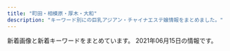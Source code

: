 ```yaml
---
title: "町田・相模原・厚木・大和"
description: "キーワード別にの巨乳アジアン・チャイナエステ嬢情報をまとめました。"
---
```


新着画像と新着キーワードをまとめています。
2021年06月15日の情報です。

<DmmAffiliateIns />
<KeywordTable
  shops={
    [
    {
        "station": "\u5927\u548c\u99c5\u5357\u53e3",
        "img_links": [
            "http://www.smile-es.info/staff/nao2.jpg",
            "http://www.smile-es.info/staff/mio3.jpg",
            "http://www.smile-es.info/staff/mika.jpg",
            "http://www.smile-es.info/staff/nana2.jpg",
            "http://www.smile-es.info/staff/nao3.jpg",
            "http://www.smile-es.info/staff/aya4.jpg",
            "http://www.smile-es.info/img/pic/rec.jpg",
            "http://www.smile-es.info/staff/mika3.jpg",
            "http://www.smile-es.info/staff/nao1.jpg",
            "http://www.smile-es.info/staff/riri2.jpg",
            "http://www.smile-es.info/staff/mika2.jpg",
            "http://www.smile-es.info/staff/mio4.jpg",
            "http://www.smile-es.info/staff/aya1.jpg",
            "http://www.smile-es.info/img/pic/slide_1.jpg",
            "http://www.smile-es.info/staff/aya.jpg",
            "http://www.smile-es.info/img/pic/int3.jpg",
            "http://www.smile-es.info/staff/nana4.jpg",
            "http://www.smile-es.info/staff/mio2.jpg",
            "http://www.smile-es.info/staff/riri4.jpg",
            "http://www.smile-es.info/img/pic/slide_2.jpg",
            "http://www.smile-es.info/staff/nana1.jpg",
            "http://www.smile-es.info/staff/mio1.jpg",
            "http://www.smile-es.info/img/pic/int2.jpg",
            "http://www.smile-es.info/staff/nana3.jpg",
            "http://www.smile-es.info/staff/aya3.jpg",
            "http://www.smile-es.info/staff/mika1.jpg",
            "http://www.smile-es.info/staff/mio.jpg",
            "http://www.smile-es.info/img/pic/int1.jpg",
            "http://www.smile-es.info/staff/zb.jpg",
            "http://www.smile-es.info/staff/aya2.jpg",
            "http://www.smile-es.info/staff/nao.jpg",
            "http://www.smile-es.info/staff/riri.jpg",
            "http://www.smile-es.info/staff/nana.jpg",
            "http://www.smile-es.info/staff/riri3.jpg",
            "http://www.smile-es.info/img/pic/int4.jpg",
            "http://www.smile-es.info/staff/riri1.jpg"
        ],
        "name": "\u3089\u304f\u3089\u304f",
        "keywords": {
            "87": 2,
            "C": 1,
            "88": 2,
            "E": 1,
            "86": 1,
            "84": 1,
            "D": 2
        },
        "url": "http://www.smile-es.info/"
    },
    {
        "name": "\u59eb",
        "url": "http://www.hime.relaxjp.info/",
        "station": "\u4e2d\u592e\u6797\u9593\u99c5\u897f\u53e3",
        "keywords": {
            "87": 32,
            "D": 32
        },
        "img_links": [
            "http://www.hime.relaxjp.info/images/m2.jpg",
            "http://www.hime.relaxjp.info/files/006-03.jpg",
            "http://www.hime.relaxjp.info/files/006-02.jpg",
            "http://www.hime.relaxjp.info/images/rsubt6.png",
            "http://www.hime.relaxjp.info/files/002-03.jpg",
            "http://www.hime.relaxjp.info/files/002-02.jpg",
            "http://www.hime.relaxjp.info/images/rsubt2.png",
            "http://www.hime.relaxjp.info/images/esthe1.jpg",
            "http://www.hime.relaxjp.info/images/rsubt1.png",
            "http://www.hime.relaxjp.info/images/rsubt3.png",
            "http://www.hime.relaxjp.info/images/slider-img001.jpg",
            "http://www.hime.relaxjp.info/files/006.jpg",
            "http://www.hime.relaxjp.info/files/005-02.jpg",
            "http://www.hime.relaxjp.info/images/m1.jpg",
            "http://www.hime.relaxjp.info/images/rsubt7.png",
            "http://www.hime.relaxjp.info/images/m3.jpg",
            "http://www.hime.relaxjp.info/images/rsubt5.png",
            "http://www.hime.relaxjp.info/images/m6.jpg",
            "http://www.hime.relaxjp.info/photo_news/upimg/46408607d4dc323d9c_0.jpg",
            "http://www.hime.relaxjp.info/photo_news/upimg/433955ffe94e800583_1.jpg",
            "http://www.hime.relaxjp.info/files/002.jpg",
            "http://www.hime.relaxjp.info/images/esthe3.jpg",
            "http://www.hime.relaxjp.info/images/tel2.png",
            "http://www.hime.relaxjp.info/images/b-online.png",
            "http://www.hime.relaxjp.info/images/esthe2.jpg",
            "http://www.hime.relaxjp.info/images/slider-img002.jpg",
            "http://www.hime.relaxjp.info/images/b-tel.png",
            "http://www.hime.relaxjp.info/files/001.jpg",
            "http://www.hime.relaxjp.info/files/001-02.jpg",
            "http://www.hime.relaxjp.info/images/rsubt4.png",
            "http://www.hime.relaxjp.info/files/001-03.jpg",
            "http://www.hime.relaxjp.info/images/m4.jpg",
            "http://www.hime.relaxjp.info/files/005-03.jpg",
            "http://www.hime.relaxjp.info/files/005.jpg"
        ]
    },
    {
        "keywords": {
            "87": 56,
            "F": 8,
            "86": 8,
            "91": 8,
            "D": 64
        },
        "url": "http://www.kango.esjp.site/",
        "name": "\u770b\u8b77\u7f8e\u5c11\u5973",
        "img_links": [
            "http://www.kango.esjp.site/files/013.jpg",
            "http://www.kango.esjp.site/files/007.jpg",
            "http://www.kango.esjp.site/files/012.jpg",
            "http://www.kango.esjp.site/images/m6.jpg",
            "http://www.kango.esjp.site/images/s_message.png",
            "http://www.kango.esjp.site/images/s_pickup.png",
            "http://www.kango.esjp.site/images/s_news.png",
            "http://www.kango.esjp.site/files/010.jpg",
            "http://www.kango.esjp.site/images/m3.jpg",
            "http://www.kango.esjp.site/files/006.jpg",
            "http://www.kango.esjp.site/files/005.jpg",
            "http://www.kango.esjp.site/images/m2.jpg",
            "http://www.kango.esjp.site/files/008.jpg",
            "http://www.kango.esjp.site/images/m4.jpg",
            "http://www.kango.esjp.site/files/009.jpg",
            "http://www.kango.esjp.site/images/slider-img002.jpg",
            "http://www.kango.esjp.site/images/slider-img001.jpg",
            "http://www.kango.esjp.site/files/001.jpg",
            "http://www.kango.esjp.site/images/m1.jpg",
            "http://www.kango.esjp.site/images/s_top_therapist.png"
        ],
        "station": "JR\u76f8\u6a21\u539f\u99c5\u5357\u53e3"
    },
    {
        "station": "\u5c0f\u7530\u6025\u76f8\u6a21\u539f\u99c5\u5357\u53e3",
        "keywords": {
            "\u5de8\u4e73": 2,
            "\u4e73": 2,
            "89": 1
        },
        "url": "http://www.relax-fuwafuwa.cn/",
        "img_links": [
            "http://www.relax-fuwafuwa.cn/Public/Reception/picture/massage1.png",
            "http://www.relax-fuwafuwa.cn/Public/Reception/picture/nei_bj3.jpg",
            "http://www.relax-fuwafuwa.cn/Public/Reception/picture/news.png",
            "http://www.relax-fuwafuwa.cn/Public/Reception/picture/top.png",
            "http://www.relax-fuwafuwa.cn/Public/Reception/picture/1.png",
            "http://www.relax-fuwafuwa.cn/Public/Reception/picture/nei3.jpg",
            "http://www.relax-fuwafuwa.cn/Public/Reception/picture/s_massage.png",
            "http://www.relax-fuwafuwa.cn/Public/Reception/picture/nei5.jpg",
            "http://www.relax-fuwafuwa.cn/Public/Reception/picture/2.png",
            "http://www.relax-fuwafuwa.cn/ueditor/php/upload/image/20210512/1620825451415316.jpeg",
            "http://www.relax-fuwafuwa.cn/ueditor/php/upload/image/20171213/1513161912109916.jpg",
            "http://www.relax-fuwafuwa.cn/Public/Reception/picture/staff1.jpg",
            "http://www.relax-fuwafuwa.cn/Public/Reception/picture/biaoti.jpg",
            "http://www.relax-fuwafuwa.cn/Uploads/user/609c91d3d687a.jpg",
            "http://www.relax-fuwafuwa.cn/Public/Reception/picture/s_staff.png"
        ],
        "name": "\u3075\u308f\u3075\u308f"
    },
    {
        "img_links": [
            "http://soapaqzmn.xyz/uploads/201222/1-201222103513628.jpg",
            "http://soapaqzmn.xyz/uploads/210201/1-21020110542c38.jpg",
            "http://soapaqzmn.xyz/picture/top.png",
            "http://soapaqzmn.xyz/picture/staff_s.png",
            "http://soapaqzmn.xyz/uploads/210201/1-210201103Q0523.jpg",
            "http://soapaqzmn.xyz/picture/news.png",
            "http://soapaqzmn.xyz/picture/evetop.png",
            "http://soapaqzmn.xyz/uploads/210428/1-21042QK42K06.jpg",
            "http://soapaqzmn.xyz/uploads/210428/1-21042QK35b45.jpg",
            "http://soapaqzmn.xyz/uploads/201222/1-20122210352a24.jpg"
        ],
        "name": "Tiara\uff5e\u30c6\u30a3\u30a2\u30e9\uff5e",
        "url": "http://soapaqzmn.xyz/",
        "station": "\u5357\u6797\u9593\u99c5\u897f\u53e3",
        "keywords": {
            "85": 4,
            "C": 2,
            "D": 4,
            "86": 2
        }
    },
    {
        "img_links": [
            "http://hitlyiopm.xyz/picture/m-top02.jpg",
            "http://hitlyiopm.xyz/picture/m-top05.jpg",
            "http://hitlyiopm.xyz/picture/m-head01.jpg",
            "http://hitlyiopm.xyz/uploads/201021/1-20102112353H51.jpg",
            "http://hitlyiopm.xyz/picture/nav-003.jpg",
            "http://hitlyiopm.xyz/uploads/210215/1-2102150AJ5306.jpg",
            "http://hitlyiopm.xyz/picture/nav-004.jpg",
            "http://hitlyiopm.xyz/picture/nav-002.jpg",
            "http://hitlyiopm.xyz/picture/nav-006.jpg",
            "http://hitlyiopm.xyz/uploads/201226/1-201226151234C4.jpg",
            "http://hitlyiopm.xyz/uploads/201021/1-2010211235033D.jpg",
            "http://hitlyiopm.xyz/picture/nav-005.jpg",
            "http://hitlyiopm.xyz/uploads/201021/1-201021123520249.jpg",
            "http://hitlyiopm.xyz/uploads/201021/1-20102112344O57.jpg",
            "http://hitlyiopm.xyz/picture/nav-001.jpg",
            "http://hitlyiopm.xyz/picture/c-01.jpg",
            "http://hitlyiopm.xyz/picture/m-top03.jpg"
        ],
        "url": "http://hitlyiopm.xyz/",
        "name": "Tiara",
        "station": "\u5c0f\u7530\u6025\u76f8\u6a21\u539f\u99c5\u5357\u53e3",
        "keywords": {
            "89": 5,
            "D": 6,
            "86": 1
        }
    },
    {
        "img_links": [
            "http://sh-firstclass.work/uploads/210326/1-210326134121J8.jpg",
            "http://sh-firstclass.work/uploads/210326/1-210326134213528.jpg",
            "http://sh-firstclass.work/uploads/210326/1-21032613414Q62.jpg",
            "http://sh-firstclass.work/uploads/210326/1-210326134231563.jpg",
            "http://sh-firstclass.work/uploads/210511/1-2105111HKc62.jpg",
            "http://sh-firstclass.work/uploads/210326/1-210326134000921.jpg",
            "http://sh-firstclass.work/uploads/210326/1-2103261343161B.jpg",
            "http://sh-firstclass.work/uploads/210511/1-2105111HINE.jpg",
            "http://sh-firstclass.work/uploads/210326/1-210326133951633.jpg",
            "http://sh-firstclass.work/templets/default/picture/home.png",
            "http://sh-firstclass.work/uploads/210326/1-210326134040231.jpg",
            "http://sh-firstclass.work/uploads/210326/1-21032613415C17.jpg",
            "http://sh-firstclass.work/uploads/210326/1-210326134033351.jpg",
            "http://sh-firstclass.work/templets/default/picture/therapis.png",
            "http://sh-firstclass.work/uploads/210326/1-21032613413cB.jpg",
            "http://sh-firstclass.work/uploads/210326/1-210326134113Z6.jpg",
            "http://sh-firstclass.work/uploads/210326/1-2103261342231O.jpg",
            "http://sh-firstclass.work/uploads/210326/1-21032613404NO.jpg",
            "http://sh-firstclass.work/uploads/210326/1-2103261343092Q.jpg",
            "http://sh-firstclass.work/uploads/210511/1-2105111HJX24.jpg",
            "http://sh-firstclass.work/uploads/210326/1-210326134104H6.jpg",
            "http://sh-firstclass.work/uploads/210326/1-21032613400NV.jpg",
            "http://sh-firstclass.work/uploads/210326/1-210326134301944.jpg"
        ],
        "url": "http://sh-firstclass.work/",
        "name": "FIRST CLASS",
        "keywords": {
            "\u4e73": 2,
            "\u304a\u3063\u3071\u3044": 2
        },
        "station": "\u5c0f\u7530\u6025\u76f8\u6a21\u539f\u99c5\u5317\u53e3"
    },
    {
        "name": "COCOCHI",
        "station": "JR\u6df5\u91ce\u8fba\u99c5\u5317\u53e3",
        "keywords": {
            "C": 4,
            "83": 2,
            "E": 1,
            "D": 11,
            "86": 1,
            "88": 2,
            "90": 6,
            "87": 2,
            "82": 3
        },
        "img_links": [
            "http://in-esthe.com/cocochi/imge/int2.png",
            "http://in-esthe.com/cocochi/imge/p-3.jpg",
            "http://in-esthe.com/cocochi/imge/p-5.jpg",
            "http://in-esthe.com/cocochi/imge/s0.png",
            "http://in-esthe.com/cocochi/imge/p-14.jpg",
            "http://in-esthe.com/cocochi/imge/p-16.jpg",
            "http://in-esthe.com/cocochi/imge/p-4.jpg",
            "http://in-esthe.com/cocochi/imge/corona.png",
            "http://in-esthe.com/cocochi/imge/p-19.jpg",
            "http://in-esthe.com/cocochi/imge/p-10.jpg",
            "http://in-esthe.com/cocochi/imge/p-2.jpg",
            "http://in-esthe.com/cocochi/imge/s1.png",
            "http://in-esthe.com/cocochi/imge/p-20.jpg",
            "http://in-esthe.com/cocochi/imge/sys.png",
            "http://in-esthe.com/cocochi/imge/staff_t.jpg",
            "http://in-esthe.com/cocochi/imge/p-12.jpg",
            "http://in-esthe.com/cocochi/imge/p-13.jpg",
            "http://in-esthe.com/cocochi/imge/p-18.jpg",
            "http://in-esthe.com/cocochi/imge/botton.jpg",
            "http://in-esthe.com/cocochi/imge/p-9.jpg",
            "http://in-esthe.com/cocochi/imge/p-1.jpg",
            "http://in-esthe.com/cocochi/imge/interior_t.jpg",
            "http://in-esthe.com/cocochi/imge/tel.jpg",
            "http://in-esthe.com/cocochi/imge/ta.jpg",
            "http://in-esthe.com/cocochi/imge/p-6.jpg",
            "http://in-esthe.com/cocochi/imge/p-15.jpg"
        ],
        "url": "http://in-esthe.com/cocochi/"
    },
    {
        "station": "\u76f8\u6b66\u53f0\u524d\u99c5\u5317\u53e3",
        "keywords": {},
        "name": "\u30da\u30f3\u30c8\u30cf\u30a6\u30b9",
        "img_links": [
            "http://www.pentohausu.xyz/images/index-rin_20.jpg",
            "http://www.pentohausu.xyz/images/staff/1/aya.jpg",
            "http://www.pentohausu.xyz/images/staff/nana.jpg",
            "http://www.pentohausu.xyz/images/nav/nav-t-job.jpg",
            "http://www.pentohausu.xyz/images/shop/6.jpg",
            "http://www.pentohausu.xyz/images/staff/meijia.jpg",
            "http://www.pentohausu.xyz/images/staff/1/1.jpg",
            "http://www.pentohausu.xyz/images/index-rin_14.jpg",
            "http://www.pentohausu.xyz/images/staff/1/7.jpg",
            "http://www.pentohausu.xyz/images/shop/5.jpg",
            "http://www.pentohausu.xyz/images/staff/1/mie.png",
            "http://www.pentohausu.xyz/images/index-rin_02.jpg",
            "http://www.pentohausu.xyz/images/index-rin_04.jpg",
            "http://www.pentohausu.xyz/images/lanmu-t-st.jpg",
            "http://www.yozakura-aroma.xyz/images/staff/2.jpg",
            "http://www.pentohausu.xyz/images/nav/nav-t-sys.jpg",
            "http://www.pentohausu.xyz/images/sys.png",
            "http://www.pentohausu.xyz/images/staff/1/8.jpg",
            "http://www.pentohausu.xyz/images/lanmu-t-st2.jpg",
            "http://www.pentohausu.xyz/images/staff/1/sayuri.jpg"
        ],
        "url": "http://www.pentohausu.xyz/"
    },
    {
        "url": "http://www.sh-vivian.work/",
        "station": "\u76f8\u6a21\u5927\u91ce\u99c5\u5317\u53e3",
        "img_links": [
            "http://www.sh-vivian.work/uploads/allimg/180820/1-1PR01K540436.jpg",
            "http://www.sh-vivian.work/uploads/210426/1-210426151326101.jpg",
            "http://www.sh-vivian.work/uploads/allimg/210426/1-210426151502.jpg",
            "http://www.sh-vivian.work/uploads/190716/1-1ZG60S2061U.jpg",
            "http://www.sh-vivian.work/uploads/210315/1-210315161Z1H1.jpg",
            "http://www.sh-vivian.work/uploads/210528/1-21052P95142961.jpg",
            "http://www.sh-vivian.work/templets/default/picture/bg_header_1.jpg",
            "http://www.sh-vivian.work/uploads/190716/1-1ZG6135Q21N.jpg",
            "http://www.sh-vivian.work/uploads/190208/1-1Z20Q51240493.jpg",
            "http://www.sh-vivian.work/uploads/allimg/210525/1-210525092056.jpg",
            "http://www.sh-vivian.work/uploads/210525/1-210525092032102.jpg",
            "http://www.sh-vivian.work/uploads/190716/1-1ZG60S04R93.jpg",
            "http://www.sh-vivian.work/uploads/191214/1-191214145050357.jpg",
            "http://www.sh-vivian.work/uploads/200727/1-200HF95956124.jpg",
            "http://www.sh-vivian.work/uploads/201123/1-20112309300B22.jpg",
            "http://www.sh-vivian.work/uploads/200401/1-2004010TH2T2.jpg",
            "http://www.sh-vivian.work/uploads/210420/1-210420103KS38.jpg",
            "http://www.sh-vivian.work/uploads/allimg/210420/1-210420104141.jpg"
        ],
        "name": "ViVian",
        "keywords": {
            "89": 2,
            "C": 4,
            "D": 4,
            "94": 2,
            "E": 1,
            "85": 3,
            "\u80f8": 2,
            "86": 3
        }
    },
    {
        "station": "\u76f8\u6a21\u5927\u91ce\u99c5\u5317\u53e3",
        "url": "http://t-rose.work/",
        "keywords": {},
        "img_links": [
            "http://t-rose.work/img/yuri1.jpg",
            "http://t-rose.work/staff/mimi.jpg",
            "http://t-rose.work/images/staff_t.jpg",
            "http://t-rose.work/staff/nana.jpg",
            "http://t-rose.work/staff/yuri.jpg",
            "http://t-rose.work/images/int1.png",
            "http://t-rose.work/images/rec1.jpg",
            "http://t-rose.work/images/news.jpg",
            "http://t-rose.work/img/ka1.jpg",
            "http://t-rose.work/images/up.png",
            "http://t-rose.work/img/mimi1.jpg",
            "http://t-rose.work/img/eri1.jpg",
            "http://t-rose.work/images/tg.jpg",
            "http://t-rose.work/staff/ka.jpg",
            "http://t-rose.work/staff/eri.jpg",
            "http://t-rose.work/images/sys.png",
            "http://t-rose.work/images/interior_t.jpg",
            "http://t-rose.work/images/head.jpg",
            "http://t-rose.work/img/nana1.jpg",
            "http://t-rose.work/images/rec2.png",
            "http://t-rose.work/images/int2.png"
        ],
        "name": "\u591c\u6765\u9999"
    },
    {
        "station": "JR\u6a4b\u672c\u99c5\u5317\u53e3",
        "url": "http://www.k-koen.work/",
        "keywords": {},
        "name": "For you",
        "img_links": [
            "http://www.k-koen.work/staff/ayaka.jpg",
            "http://www.k-koen.work/sp/images/bg.png",
            "http://www.k-koen.work/images/interior_t.jpg",
            "http://www.k-koen.work/sp/images/interior_t.jpg",
            "http://www.k-koen.work/sp/images/rec.jpg",
            "http://www.k-koen.work/img/miki1.jpg",
            "http://www.k-koen.work/img/emi1.jpg",
            "http://www.k-koen.work/images/sys2.png",
            "http://www.k-koen.work/sp/images/newsb.png",
            "http://www.k-koen.work/images/sys1.jpg",
            "http://www.k-koen.work/images/menu/interior.png",
            "http://www.k-koen.work/sp/images/tel.jpg",
            "http://www.k-koen.work/sp/images/news.jpg",
            "http://www.k-koen.work/sp/menu/top.png",
            "http://www.k-koen.work/sp/images/int2.jpg",
            "http://www.k-koen.work/img/ayaka1.jpg",
            "http://www.k-koen.work/sp/images/topgirl.jpg",
            "http://www.k-koen.work/sp/images/ac1.jpg",
            "http://www.k-koen.work/staff/miki.jpg",
            "http://www.k-koen.work/images/news.jpg",
            "http://www.k-koen.work/sp/staff/ayaka.jpg",
            "http://www.k-koen.work/sp/img/nana1.jpg",
            "http://www.k-koen.work/staff/emi.jpg",
            "http://www.k-koen.work/sp/img/emi1.jpg",
            "http://www.k-koen.work/sp/images/int1.jpg",
            "http://www.k-koen.work/images/koko_200x40.png",
            "http://www.k-koen.work/sp/images/sys2.jpg",
            "http://www.k-koen.work/images/sm.jpg",
            "http://www.k-koen.work/images/staff_t.jpg",
            "http://www.k-koen.work/sp/img/miki1.jpg",
            "http://www.k-koen.work/images/int1.jpg",
            "http://www.k-koen.work/images/menu/top.png",
            "http://www.k-koen.work/images/right.png",
            "http://www.k-koen.work/sp/images/sys1.jpg",
            "http://www.k-koen.work/images/menu/staff.png",
            "http://www.k-koen.work/sp/images/koko_200x40.png",
            "http://www.k-koen.work/images/rec.jpg",
            "http://www.k-koen.work/sp/img/ayaka1.jpg",
            "http://www.k-koen.work/images/int2.png",
            "http://www.k-koen.work/sp/menu/staff.png",
            "http://www.k-koen.work/images/time.jpg",
            "http://www.k-koen.work/sp/staff/emi.jpg",
            "http://www.k-koen.work/sp/staff/miki.jpg",
            "http://www.k-koen.work/sp/images/footer.png",
            "http://www.k-koen.work/sp/images/staff_t.jpg",
            "http://www.k-koen.work/staff/nana.jpg",
            "http://www.k-koen.work/img/nana1.jpg",
            "http://www.k-koen.work/images/tg.jpg",
            "http://www.k-koen.work/sp/images/head.jpg",
            "http://www.k-koen.work/sp/staff/nana.jpg",
            "http://www.k-koen.work/sp/menu/interior.png",
            "http://www.k-koen.work/images/tel.png"
        ]
    },
    {
        "img_links": [
            "http://www.momo.esturl.com/files/001-03.jpg",
            "http://www.momo.esturl.com/images/mobile.jpg",
            "http://www.momo.esturl.com/images/link_t.jpg",
            "http://www.momo.esturl.com/images/staff_t.jpg",
            "http://www.momo.esturl.com/files/003-02.jpg",
            "http://www.momo.esturl.com/images/int2.jpg",
            "http://www.momo.esturl.com/files/003-03.jpg",
            "http://www.momo.esturl.com/files/009-03.jpg",
            "http://www.momo.esturl.com/files/015-02.jpg",
            "http://www.momo.esturl.com/files/001-02.jpg",
            "http://www.momo.esturl.com/files/003.jpg",
            "http://www.momo.esturl.com/files/010.jpg",
            "http://www.momo.esturl.com/files/009-02.jpg",
            "http://www.momo.esturl.com/files/001.jpg",
            "http://www.momo.esturl.com/files/009.jpg",
            "http://www.momo.esturl.com/images/interior_t.jpg",
            "http://www.momo.esturl.com/images/tel.jpg",
            "http://www.momo.esturl.com/files/010-02.jpg",
            "http://www.momo.esturl.com/files/015.jpg",
            "http://www.momo.esturl.com/files/010-03.jpg",
            "http://www.momo.esturl.com/files/015-03.jpg",
            "http://www.momo.esturl.com/images/head.jpg",
            "http://www.momo.esturl.com/images/sys1.jpg"
        ],
        "url": "http://www.momo.esturl.com/",
        "station": "\u76f8\u6a21\u539f\u99c5\u5357\u53e3",
        "name": "MoMo",
        "keywords": {
            "88": 1,
            "86": 1,
            "E": 1,
            "D": 4,
            "87": 3
        }
    },
    {
        "station": "\u672c\u539a\u6728\u99c5\u6771\u53e3",
        "keywords": {},
        "name": "\u30a2\u30ab\u30b9\u30ea\u30cf\u30a6\u30b9",
        "url": "http://mai.abnavi.info/",
        "img_links": []
    },
    {
        "station": "\u672c\u539a\u6728\u99c5\u5317\u53e3",
        "url": "http://biretuip.xyz/",
        "name": "Lucky",
        "keywords": {},
        "img_links": [
            "http://biretuip.xyz/static/picture/staff.png",
            "http://biretuip.xyz/static/picture/esthe1.jpg",
            "http://biretuip.xyz/static/picture/ac1.jpg",
            "http://biretuip.xyz/static/picture/sys1.png",
            "http://biretuip.xyz/static/picture/footer-l.png",
            "http://biretuip.xyz/static/picture/staff_t.png",
            "http://biretuip.xyz/static/picture/main1.jpg",
            "http://biretuip.xyz/uploads/201109/1-201109134G0153.jpg",
            "http://biretuip.xyz/static/picture/info_t.png",
            "http://biretuip.xyz/static/picture/home.png",
            "http://biretuip.xyz/static/picture/esthe3.jpg",
            "http://biretuip.xyz/static/picture/esthe2.jpg",
            "http://biretuip.xyz/static/picture/footer-r.png",
            "http://biretuip.xyz/uploads/210430/1-210430125029555.jpg",
            "http://biretuip.xyz/uploads/201109/1-201109134H31D.jpg",
            "http://biretuip.xyz/uploads/210430/1-21043012563KX.jpg"
        ]
    },
    {
        "station": "\u5927\u548c\u99c5\u5357\u53e3",
        "name": "Sherry \uff5e\u30b7\u30a7\u30ea\u30fc\uff5e",
        "url": "http://sherry.est888.com/",
        "img_links": [
            "http://sherry.est888.com/css/staff/staff03.jpg",
            "http://sherry.est888.com/css/nav/nav-004.png",
            "http://sherry.est888.com/css/nav/nav-002.png",
            "http://sherry.est888.com/css/staff/staff02.jpg",
            "http://sherry.est888.com/css/nav/nav-003.png",
            "http://sherry.est888.com/css/staff/staff01.jpg",
            "http://sherry.est888.com/css/top03.jpg",
            "http://sherry.est888.com/css/nav/nav-001.png",
            "http://sherry.est888.com/css/tel.png",
            "http://sherry.est888.com/css/osusume03.jpg",
            "http://sherry.est888.com/css/head-change.jpg",
            "http://sherry.est888.com/css/nav/nav-006.png",
            "http://sherry.est888.com/css/nav/nav-005.png"
        ],
        "keywords": {
            "D": 2,
            "C": 1,
            "89": 1,
            "86": 1,
            "88": 1
        }
    },
    {
        "station": "JR\u76f8\u6a21\u539f\u99c5\u5357\u53e3",
        "img_links": [
            "http://cdn.simplesite.com/i/50/bb/282882359341136720/i282882364657119673._szw1280h1280_.jpg",
            "http://cdn.simplesite.com/i/50/bb/282882359341136720/i282882364657304662._szw1280h1280_.jpg",
            "http://cdn.simplesite.com/i/50/bb/282882359341136720/i282882364657549339._szw1280h1280_.jpg",
            "http://cdn.simplesite.com/i/50/bb/282882359341136720/i282882364657559651._szw1280h1280_.jpg",
            "http://cdn.simplesite.com/i/50/bb/282882359341136720/i282882364656895757._szw1280h1280_.jpg",
            "http://cdn.simplesite.com/i/50/bb/282882359341136720/i282882364657562216._szw1280h1280_.jpg",
            "http://cdn.simplesite.com/i/50/bb/282882359341136720/i282882364654262982._szw1280h1280_.jpg",
            "http://cdn.simplesite.com/i/50/bb/282882359341136720/i282882364654166233._szw1280h1280_.jpg",
            "http://cdn.simplesite.com/i/50/bb/282882359341136720/i282882364654610909._szw1280h1280_.jpg"
        ],
        "url": "http://mermaidbluesea.simplesite.com/",
        "name": "7F Mermaid \u30a8\u30b9\u30c6",
        "keywords": {}
    },
    {
        "station": "\u4e2d\u592e\u6797\u9593\u99c5\u5317\u53e3",
        "keywords": {
            "87": 18,
            "91": 2,
            "C": 2,
            "E": 8,
            "G": 2,
            "F": 2,
            "89": 2,
            "D": 12,
            "85": 2,
            "86": 2
        },
        "url": "http://www.mizuiro.mensest.com/",
        "img_links": [
            "http://www.mizuiro.mensest.com/files/001-02.jpg",
            "http://www.mizuiro.mensest.com/files/007.jpg",
            "http://www.mizuiro.mensest.com/files/007-02.jpg",
            "http://www.mizuiro.mensest.com/files/009.jpg",
            "http://www.mizuiro.mensest.com/files/008.jpg",
            "http://www.mizuiro.mensest.com/files/005-02.jpg",
            "http://www.mizuiro.mensest.com/files/004-02.jpg",
            "http://www.mizuiro.mensest.com/files/003.jpg",
            "http://www.mizuiro.mensest.com/img/top-img03.png",
            "http://www.mizuiro.mensest.com/files/004.jpg",
            "http://www.mizuiro.mensest.com/files/002.jpg",
            "http://www.mizuiro.mensest.com/img/tel.png",
            "http://www.mizuiro.mensest.com/files/001.jpg",
            "http://www.mizuiro.mensest.com/files/009-02.jpg",
            "http://www.mizuiro.mensest.com/files/008-02.jpg",
            "http://www.mizuiro.mensest.com/files/006-02.jpg",
            "http://www.mizuiro.mensest.com/files/005.jpg",
            "http://www.mizuiro.mensest.com/files/003-02.jpg",
            "http://www.mizuiro.mensest.com/files/002-02.jpg",
            "http://www.mizuiro.mensest.com/img/top-img01.png",
            "http://www.mizuiro.mensest.com/img/top-img02.png",
            "http://www.mizuiro.mensest.com/files/006.jpg",
            "http://www.mizuiro.mensest.com/img/call.png"
        ],
        "name": "\u6c34\u306e\u8272"
    },
    {
        "img_links": [
            "https://chokoi.tyo.cm/images/link_nav04.jpg",
            "https://chokoi.tyo.cm/images/link_nav06.jpg",
            "https://chokoi.tyo.cm/photos/sites/79/2021/05/2021050801194096.jpg",
            "https://chokoi.tyo.cm/images/img_service01.jpg",
            "https://chokoi.tyo.cm/images/link_nav05.jpg",
            "https://chokoi.tyo.cm/images/sp_end.jpg",
            "https://chokoi.tyo.cm/images/sp_tit_staff.png",
            "https://chokoi.tyo.cm/images/img_service03.jpg",
            "https://chokoi.tyo.cm/photos/sites/79/2021/04/2021040405151563.jpg",
            "https://chokoi.tyo.cm/photos/sites/79/2021/03/2021030906125324.jpg",
            "https://chokoi.tyo.cm/images/room1.jpg",
            "https://chokoi.tyo.cm/images/top.png",
            "https://chokoi.tyo.cm/photos/sites/79/2021/04/2021040405151464.jpg",
            "https://chokoi.tyo.cm/images/img_service02.jpg",
            "https://chokoi.tyo.cm/images/sp_nav02.png",
            "https://chokoi.tyo.cm/photos/sites/79/2021/06/2021061107201879.jpg",
            "https://chokoi.tyo.cm/images/end.png",
            "https://chokoi.tyo.cm/images/room3.jpg",
            "https://chokoi.tyo.cm/photos/sites/79/2021/03/202103090612546.jpg",
            "https://chokoi.tyo.cm/images/link_nav01.jpg",
            "https://chokoi.tyo.cm/images/link_nav03.jpg",
            "https://chokoi.tyo.cm/images/sp_tit_news.png",
            "https://chokoi.tyo.cm/photos/sites/79/2021/03/2021030906125613.jpg",
            "https://chokoi.tyo.cm/images/re.png",
            "https://chokoi.tyo.cm/photos/sites/79/2021/03/2021030906125267.jpg",
            "https://chokoi.tyo.cm/images/sp_nav01.png",
            "https://chokoi.tyo.cm/images/room4.jpg",
            "https://chokoi.tyo.cm/images/room2.jpg",
            "https://chokoi.tyo.cm/photos/sites/79/2021/03/2021030906125066.jpg",
            "https://chokoi.tyo.cm/images/sp_top.jpg",
            "https://chokoi.tyo.cm/images/link_nav02.jpg",
            "https://chokoi.tyo.cm/images/card.png",
            "https://chokoi.tyo.cm/images/sp_nav03.png"
        ],
        "keywords": {
            "83": 18,
            "85": 27,
            "87": 18,
            "C": 15,
            "86": 9,
            "E": 18,
            "D": 54
        },
        "station": "\u6d77\u8001\u540d\u99c5\u6771\u53e3",
        "url": "https://chokoi.tyo.cm/",
        "name": "Loves \u30e9\u30d0\u30fc\u30ba"
    },
    {
        "station": "\u672c\u539a\u6728\u99c5\u5317\u53e3",
        "keywords": {
            "C": 19
        },
        "url": "http://msg-aroma.com/",
        "name": "\u30c1\u30e3\u30fc\u30df\u30f3\u30b0",
        "img_links": [
            "http://msg-aroma.com/staff/nanami/01mb.jpg",
            "http://msg-aroma.com/staff/nao/01mb.jpg",
            "http://msg-aroma.com/staff/ayumi/01.jpg",
            "http://msg-aroma.com/pic/topimg1.png",
            "http://msg-aroma.com/staff/ayumi/01mb.jpg",
            "http://msg-aroma.com/pic/topimg4.png",
            "http://msg-aroma.com/i/files/homeimg.jpg",
            "http://msg-aroma.com/pic/topimg2.png",
            "http://msg-aroma.com/staff/ririko/01mb.jpg",
            "http://msg-aroma.com/staff/ririko/01.jpg",
            "http://msg-aroma.com/staff/yuriko/01mb.jpg",
            "http://msg-aroma.com/staff/momo/01mb.jpg",
            "http://msg-aroma.com/pic/topimg3.png",
            "http://msg-aroma.com/staff/miki/01.jpg",
            "http://msg-aroma.com/staff/momo/01.jpg",
            "http://msg-aroma.com/img/ttl_kohkin.png",
            "http://msg-aroma.com/staff/hina/01mb.jpg",
            "http://msg-aroma.com/pic/head.jpg",
            "http://msg-aroma.com/staff/mio/01.jpg",
            "http://msg-aroma.com/staff/nanami/01.jpg",
            "http://msg-aroma.com/staff/nao/01.jpg",
            "http://msg-aroma.com/staff/mio/01mb.jpg",
            "http://msg-aroma.com/pic/topimg5.png",
            "http://msg-aroma.com/staff/marina/01mb.jpg",
            "http://msg-aroma.com/staff/yuriko/01.jpg",
            "http://msg-aroma.com/staff/hina/01.jpg",
            "http://msg-aroma.com/img/att.png",
            "http://msg-aroma.com/img/ttl_staff.jpg",
            "http://msg-aroma.com/staff/miki/01mb.jpg",
            "http://msg-aroma.com/img/ttl_mobile.png",
            "http://msg-aroma.com/staff/marina/01.jpg"
        ]
    },
    {
        "station": "\u672c\u539a\u6728\u99c5\u5317\u53e3",
        "keywords": {
            "D": 108,
            "87": 48,
            "85": 12,
            "83": 12,
            "88": 12,
            "86": 48,
            "E": 24,
            "C": 19
        },
        "img_links": [
            "http://sakura.ies.fun/images/room2.jpg",
            "http://sakura.ies.fun/photos/sites/12/2018/05/2018053010184960.jpg",
            "http://sakura.ies.fun/photos/sites/12/2019/03/2019032201283686.jpg",
            "http://sakura.ies.fun/images/s_staff.jpg",
            "http://sakura.ies.fun/photos/sites/12/2019/03/2019032201293340.jpg",
            "http://sakura.ies.fun/photos/sites/12/2019/01/2019012411562899.jpg",
            "http://sakura.ies.fun/photos/sites/12/2019/01/2019012411562891.jpg",
            "http://sakura.ies.fun/images/top.jpg",
            "http://sakura.ies.fun/photos/sites/12/2018/05/2018053010101743.jpg",
            "http://sakura.ies.fun/images/mobile.jpg",
            "http://sakura.ies.fun/photos/sites/12/2019/03/2019032203475898.jpg",
            "http://sakura.ies.fun/images/s_news.jpg",
            "http://sakura.ies.fun/photos/sites/12/2019/01/2019012411562785.jpg",
            "http://sakura.ies.fun/images/s_link.jpg",
            "http://sakura.ies.fun/photos/sites/12/2018/05/201805301010187.jpg",
            "http://sakura.ies.fun/images/room4.jpg",
            "http://sakura.ies.fun/images/pick.jpg",
            "http://sakura.ies.fun/images/s3.jpg",
            "http://sakura.ies.fun/images/room3.jpg",
            "http://sakura.ies.fun/images/room1.jpg",
            "http://sakura.ies.fun/photos/sites/12/2019/03/2019032203022448.jpg",
            "http://sakura.ies.fun/photos/sites/12/2019/01/2019012411562997.jpg",
            "http://sakura.ies.fun/images/s1.jpg"
        ],
        "name": "\u3055\u304f\u3089",
        "url": "http://sakura.ies.fun/"
    },
    {
        "name": "\u3086\u304b",
        "station": "\u4e2d\u592e\u6797\u9593\u99c5\u897f\u53e3",
        "keywords": {
            "89": 1,
            "D": 5,
            "86": 4,
            "C": 3,
            "85": 4
        },
        "url": "http://sh-yuka.work/",
        "img_links": [
            "http://sh-yuka.work/uploads/200629/1-200629151R5E6.jpg",
            "http://sh-yuka.work/uploads/200108/1-20010QQ532137.jpg",
            "http://sh-yuka.work/templets/default/picture/504339_80887437d74b4abab793825cf10fcfba_mv2_d_2586_2860_s_4_2.png",
            "http://sh-yuka.work/uploads/190717/1-1ZGG5550JX.jpg",
            "http://sh-yuka.work/uploads/210607/1-21060F91H12Z.jpg",
            "http://sh-yuka.work/uploads/210424/1-210424134534547.jpg",
            "http://sh-yuka.work/uploads/210517/1-21051G42P5518.jpg",
            "http://sh-yuka.work/templets/default/picture/504339_53f4914fb1244a5581c45fbe8fe05e15_mv2_d_2835_2953_s_4_2.png",
            "http://sh-yuka.work/templets/default/picture/504339_7b83b5f415b04665924c4c26f4c5cd27_mv2_d_4812_2043_s_2.png",
            "http://sh-yuka.work/templets/default/picture/504339_7edd816c8a6a4b8dafc32c0979bee964_mv2_d_2480_3508_s_4_2.png",
            "http://sh-yuka.work/uploads/210601/1-2106010919513T.jpg",
            "http://sh-yuka.work/templets/default/picture/504339_d693404efae04362b04d73de913d8851_mv2_d_2084_2084_s_2.png",
            "http://sh-yuka.work/templets/default/picture/504339_f7143674e10f4748b569cd7df1c9af02_mv2.png",
            "http://sh-yuka.work/templets/default/picture/504339_042c5bafc5f34692af2ee5e33bdba1e7_mv2.png",
            "http://sh-yuka.work/uploads/210524/1-210524093302645.jpg",
            "http://sh-yuka.work/uploads/200108/1-20010QQ625439.jpg",
            "http://sh-yuka.work/templets/default/picture/504339_f7143674e10f4748b569cd7df1c9af02_mv2(1).png",
            "http://sh-yuka.work/templets/default/picture/504339_9994463d0234418bb05113314e8f9a17_mv2_d_4724_7369_s_4_2.png",
            "http://sh-yuka.work/uploads/201218/1-20121Q1033GH.jpg",
            "http://sh-yuka.work/uploads/210615/1-2106150UZ11V.jpg",
            "http://sh-yuka.work/templets/default/picture/504339_9d7e65f16b2c4ad8932aacf9b075d81f_mv2_d_4724_7087_s_4_2.png",
            "http://sh-yuka.work/uploads/210120/1-21012009301MY.jpg",
            "http://sh-yuka.work/uploads/190929/1-1Z929192K4454.jpg",
            "http://sh-yuka.work/uploads/200714/1-200G409461R02.jpg",
            "http://sh-yuka.work/uploads/210424/1-21042413443T00.jpg",
            "http://sh-yuka.work/uploads/210510/1-210510100253c5.jpg",
            "http://sh-yuka.work/templets/default/picture/504339_81364141ef784efdac0337206b586e85_mv2.png",
            "http://sh-yuka.work/uploads/210417/1-21041G62U0222.jpg",
            "http://sh-yuka.work/templets/default/picture/504339_6ac3d0c415404d4caea8f7806efc469e_mv2.png",
            "http://sh-yuka.work/templets/default/picture/504339_24789f5562fa4f088be0b1134410514e_mv2.png",
            "http://sh-yuka.work/uploads/190717/1-1ZGG5544L32.jpg",
            "http://sh-yuka.work/uploads/210417/1-21041G6224aJ.jpg",
            "http://sh-yuka.work/templets/default/picture/504339_60927e81bc2741dd89c63cce2eeb277d_mv2.png",
            "http://sh-yuka.work/uploads/200728/1-200HQF02J29.jpg",
            "http://sh-yuka.work/uploads/200721/1-200H1105351319.jpg",
            "http://sh-yuka.work/uploads/201008/1-20100P93R4V3.jpg",
            "http://sh-yuka.work/uploads/200930/1-200930103059A0.jpg",
            "http://sh-yuka.work/uploads/200108/1-20010QQI61H.jpg",
            "http://sh-yuka.work/templets/default/picture/504339_21227f8954fd409581482fb167a52224_mv2.png",
            "http://sh-yuka.work/templets/default/picture/504339_c3603a5d59b54b2793cbf3fbd516de13_mv2.png",
            "http://sh-yuka.work/templets/default/picture/504339_7e953fa3f1dd41aea09a25d07159362b_mv2.png",
            "http://sh-yuka.work/templets/default/picture/close.png",
            "http://sh-yuka.work/uploads/200706/1-200F614263ab.jpg"
        ]
    },
    {
        "img_links": [
            "http://www.m-en.work/staff/risa1.jpg",
            "http://www.m-en.work/img/slide2-3.jpg",
            "http://www.m-en.work/img/cp-ttl.png",
            "http://www.m-en.work/img/cp-desc1sp.png",
            "http://www.m-en.work/img/tit4.png",
            "http://www.m-en.work/staff/kaori1.jpg",
            "http://www.m-en.work/img/slide2-4.jpg",
            "http://www.m-en.work/img/m5.png",
            "http://www.m-en.work/img/tit1.png",
            "http://www.m-en.work/img/slide2-2.jpg",
            "http://www.m-en.work/img/m2.png",
            "http://www.m-en.work/staff/miho1.jpg",
            "http://www.m-en.work/img/m6.png",
            "http://www.m-en.work/img/cp-desc1.png",
            "http://www.m-en.work/img/tel2.png",
            "http://www.m-en.work/img/tit5.png",
            "http://www.m-en.work/img/open.png",
            "http://www.m-en.work/img/phone.png",
            "http://www.m-en.work/img/m3.png",
            "http://www.m-en.work/img/m4.png",
            "http://www.m-en.work/img/tit2.png",
            "http://www.m-en.work/img/info.png",
            "http://www.m-en.work/img/h1.png",
            "http://www.m-en.work/img/m1.png",
            "http://www.m-en.work/staff/yuna1.jpg",
            "http://www.m-en.work/img/tit6.png",
            "http://www.m-en.work/img/slide2-1.jpg",
            "http://www.m-en.work/staff/yuki1.jpg",
            "http://www.m-en.work/img/up.png",
            "http://www.m-en.work/img/tit3.png"
        ],
        "url": "http://www.m-en.work/",
        "keywords": {
            "C": 14,
            "E": 7,
            "D": 14
        },
        "station": "\u753a\u7530\u99c5\u6771\u53e3",
        "name": "\u7e01"
    },
    {
        "url": "http://www.tomato.esturl.com/",
        "keywords": {
            "87": 12,
            "88": 6,
            "D": 18,
            "E": 6,
            "86": 6
        },
        "name": "\u30c8\u30de\u30c8",
        "img_links": [
            "http://www.tomato.esturl.com/images/sp_btn_tel.png",
            "http://www.tomato.esturl.com/images/side_link02.png",
            "http://www.tomato.esturl.com/images/side_link03.png",
            "http://www.tomato.esturl.com/images/shop/shop02.jpg",
            "http://www.tomato.esturl.com/images/sw_tel.png",
            "http://www.tomato.esturl.com/files/001-02.jpg",
            "http://www.tomato.esturl.com/files/003.jpg",
            "http://www.tomato.esturl.com/images/sp_btn_interior.png",
            "http://www.tomato.esturl.com/images/mainimg02_sp.png",
            "http://www.tomato.esturl.com/files/002.jpg",
            "http://www.tomato.esturl.com/files/002-02.jpg",
            "http://www.tomato.esturl.com/images/side_link01.png",
            "http://www.tomato.esturl.com/images/shop/shop03.jpg",
            "http://www.tomato.esturl.com/files/004-02.jpg",
            "http://www.tomato.esturl.com/images/mainimg02.png",
            "http://www.tomato.esturl.com/images/sw_home.png",
            "http://www.tomato.esturl.com/images/shop/shop01.jpg",
            "http://www.tomato.esturl.com/files/003-02.jpg",
            "http://www.tomato.esturl.com/images/shop/shop04.jpg",
            "http://www.tomato.esturl.com/files/004.jpg",
            "http://www.tomato.esturl.com/files/001.jpg"
        ],
        "station": "JR\u76f8\u6a21\u539f\u99c5\u5357\u53e3"
    },
    {
        "url": "https://elina.estjp.info/",
        "name": "Elina \uff5e\u30a8\u30ea\u30ca\uff5e",
        "station": "\u672c\u539a\u6728\u99c5\u5357\u53e3",
        "img_links": [
            "https://elina.estjp.info/css/cam01.jpg",
            "https://elina.estjp.info/css/m-head.jpg",
            "https://elina.estjp.info/css/staff/staff02.jpg",
            "https://elina.estjp.info/css/staff/staff01.jpg",
            "https://elina.estjp.info/images/call.png",
            "https://elina.estjp.info/css/m-top04.jpg",
            "https://elina.estjp.info/css/staff/staff03.jpg"
        ],
        "keywords": {
            "E": 2,
            "90": 1,
            "D": 1,
            "92": 2
        }
    },
    {
        "img_links": [
            "http://refresh.esnavi.work/acc3.jpg",
            "http://refresh.esnavi.work/int1.png",
            "http://refresh.esnavi.work/4.jpg",
            "http://refresh.esnavi.work/ayako.jpg",
            "http://refresh.esnavi.work/tg.jpg",
            "http://refresh.esnavi.work/3.jpg",
            "http://refresh.esnavi.work/koko.jpg",
            "http://refresh.esnavi.work/rec1.png",
            "http://refresh.esnavi.work/6.jpg",
            "http://refresh.esnavi.work/acc1.jpg",
            "http://refresh.esnavi.work/yuki.jpg",
            "http://refresh.esnavi.work/up.jpg",
            "http://refresh.esnavi.work/misaki.jpg",
            "http://refresh.esnavi.work/news.jpg",
            "http://refresh.esnavi.work/acc2.jpg",
            "http://refresh.esnavi.work/head.jpg",
            "http://refresh.esnavi.work/1.jpg",
            "http://refresh.esnavi.work/rec2.png",
            "http://refresh.esnavi.work/staff_t.jpg",
            "http://refresh.esnavi.work/interior_t.jpg",
            "http://refresh.esnavi.work/momoka.jpg"
        ],
        "url": "http://refresh.esnavi.work/",
        "keywords": {},
        "station": "\u76f8\u6a21\u5927\u91ce\u99c5\u5357\u53e3",
        "name": "Refresh \uff5e\u30ea\u30d5\u30ec\u30c3\u30b7\u30e5\uff5e"
    },
    {
        "name": "nana",
        "station": "\u3055\u304c\u307f\u91ce\u99c5\u5317\u53e3",
        "url": "http://sln-esthe.com/",
        "keywords": {
            "C": 41
        },
        "img_links": [
            "http://sln-esthe.com/scdl/staff/10711mb.jpg",
            "http://sln-esthe.com/scdl/staff/10491.jpg",
            "http://sln-esthe.com/scdl/staff/10331.jpg",
            "http://sln-esthe.com/scdl/staff/10601.jpg",
            "http://sln-esthe.com/scdl/staff/10301mb.jpg",
            "http://sln-esthe.com/scdl/staff/10493.jpg",
            "http://sln-esthe.com/scdl/staff/10282.jpg",
            "http://sln-esthe.com/scdl/staff/10611mb.jpg",
            "http://sln-esthe.com/scdl/staff/10351mb.jpg",
            "http://sln-esthe.com/scdl/staff/10111mb.jpg",
            "http://sln-esthe.com/scdl/staff/10122.jpg",
            "http://sln-esthe.com/scdl/staff/10343.jpg",
            "http://sln-esthe.com/scdl/staff/10721.jpg",
            "http://sln-esthe.com/scdl/staff/10421mb.jpg",
            "http://sln-esthe.com/scdl/staff/10381.jpg",
            "http://sln-esthe.com/scdl/staff/10281.jpg",
            "http://sln-esthe.com/scdl/staff/10121.jpg",
            "http://sln-esthe.com/scdl/staff/10151mb.jpg",
            "http://sln-esthe.com/scdl/staff/10621mb.jpg",
            "http://sln-esthe.com/scdl/staff/10291.jpg",
            "http://sln-esthe.com/scdl/staff/10321.jpg",
            "http://sln-esthe.com/scdl/staff/10171.jpg",
            "http://sln-esthe.com/scdl/staff/10701mb.jpg",
            "http://sln-esthe.com/scdl/staff/10551mb.jpg",
            "http://sln-esthe.com/scdl/staff/10011mb.jpg",
            "http://sln-esthe.com/scdl/staff/10411mb.jpg",
            "http://sln-esthe.com/scdl/staff/10731mb.jpg",
            "http://sln-esthe.com/scdl/staff/10561mb.jpg",
            "http://sln-esthe.com/scdl/staff/10701.jpg",
            "http://sln-esthe.com/scdl/staff/10391.jpg",
            "http://sln-esthe.com/pic/head.png",
            "http://sln-esthe.com/scdl/staff/10341.jpg",
            "http://sln-esthe.com/scdl/staff/10181mb.jpg",
            "http://sln-esthe.com/scdl/staff/10691.jpg",
            "http://sln-esthe.com/scdl/staff/10671mb.jpg",
            "http://sln-esthe.com/scdl/staff/10281mb.jpg",
            "http://sln-esthe.com/scdl/staff/10371.jpg",
            "http://sln-esthe.com/scdl/staff/10181.jpg",
            "http://sln-esthe.com/scdl/staff/10481mb.jpg",
            "http://sln-esthe.com/scdl/staff/10681.jpg",
            "http://sln-esthe.com/scdl/staff/10641mb.jpg",
            "http://sln-esthe.com/scdl/staff/10511mb.jpg",
            "http://sln-esthe.com/scdl/staff/10621.jpg",
            "http://sln-esthe.com/scdl/staff/10031mb.jpg",
            "http://sln-esthe.com/scdl/staff/10292.jpg",
            "http://sln-esthe.com/scdl/staff/10401.jpg",
            "http://sln-esthe.com/scdl/staff/10191.jpg",
            "http://sln-esthe.com/scdl/staff/10461mb.jpg",
            "http://sln-esthe.com/scdl/staff/10271mb.jpg",
            "http://sln-esthe.com/img/faq/a.png",
            "http://sln-esthe.com/scdl/staff/10741.jpg",
            "http://sln-esthe.com/scdl/staff/10564.jpg",
            "http://sln-esthe.com/scdl/staff/10492.jpg",
            "http://sln-esthe.com/scdl/staff/10481.jpg",
            "http://sln-esthe.com/scdl/staff/10731.jpg",
            "http://sln-esthe.com/scdl/staff/10121mb.jpg",
            "http://sln-esthe.com/scdl/staff/10361mb.jpg",
            "http://sln-esthe.com/scdl/staff/10521.jpg",
            "http://sln-esthe.com/scdl/staff/10261mb.jpg",
            "http://sln-esthe.com/img/ttl_mobile.png",
            "http://sln-esthe.com/scdl/staff/10271.jpg",
            "http://sln-esthe.com/scdl/staff/10041mb.jpg",
            "http://sln-esthe.com/scdl/staff/10571.jpg",
            "http://sln-esthe.com/scdl/staff/10391mb.jpg",
            "http://sln-esthe.com/scdl/staff/10291mb.jpg",
            "http://sln-esthe.com/scdl/staff/10171mb.jpg",
            "http://sln-esthe.com/scdl/staff/10491mb.jpg",
            "http://sln-esthe.com/scdl/staff/10361.jpg",
            "http://sln-esthe.com/scdl/staff/10321mb.jpg",
            "http://sln-esthe.com/scdl/staff/10021mb.jpg",
            "http://sln-esthe.com/scdl/staff/10711.jpg",
            "http://sln-esthe.com/scdl/staff/10021.jpg",
            "http://sln-esthe.com/scdl/staff/10551.jpg",
            "http://sln-esthe.com/scdl/staff/10661mb.jpg",
            "http://sln-esthe.com/scdl/staff/10061.jpg",
            "http://sln-esthe.com/scdl/staff/10392.jpg",
            "http://sln-esthe.com/img/faq/faq_st2.png",
            "http://sln-esthe.com/img/faq/faq_st1.png",
            "http://sln-esthe.com/i/files/homeimg.jpg",
            "http://sln-esthe.com/scdl/staff/10751.jpg",
            "http://sln-esthe.com/scdl/staff/10032.jpg",
            "http://sln-esthe.com/scdl/staff/10311mb.jpg",
            "http://sln-esthe.com/scdl/staff/10162.jpg",
            "http://sln-esthe.com/scdl/staff/10371mb.jpg",
            "http://sln-esthe.com/scdl/staff/10022.jpg",
            "http://sln-esthe.com/scdl/staff/10531.jpg",
            "http://sln-esthe.com/scdl/staff/10342.jpg",
            "http://sln-esthe.com/scdl/staff/10341mb.jpg",
            "http://sln-esthe.com/scdl/staff/10631mb.jpg",
            "http://sln-esthe.com/scdl/staff/10382.jpg",
            "http://sln-esthe.com/scdl/staff/10641.jpg",
            "http://sln-esthe.com/scdl/staff/10301.jpg",
            "http://sln-esthe.com/scdl/staff/10141.jpg",
            "http://sln-esthe.com/scdl/staff/10351.jpg",
            "http://sln-esthe.com/img/ttl_rec.png",
            "http://sln-esthe.com/scdl/staff/10611.jpg",
            "http://sln-esthe.com/scdl/staff/10431mb.jpg",
            "http://sln-esthe.com/scdl/staff/10101.jpg",
            "http://sln-esthe.com/scdl/staff/10501.jpg",
            "http://sln-esthe.com/scdl/staff/10172.jpg",
            "http://sln-esthe.com/scdl/staff/10521mb.jpg",
            "http://sln-esthe.com/img/faq/q.png",
            "http://sln-esthe.com/scdl/staff/10561.jpg",
            "http://sln-esthe.com/scdl/staff/10141mb.jpg",
            "http://sln-esthe.com/scdl/staff/10691mb.jpg",
            "http://sln-esthe.com/scdl/staff/10231mb.jpg",
            "http://sln-esthe.com/scdl/staff/10241.jpg",
            "http://sln-esthe.com/scdl/staff/10661.jpg",
            "http://sln-esthe.com/scdl/staff/10221mb.jpg",
            "http://sln-esthe.com/scdl/staff/10381mb.jpg",
            "http://sln-esthe.com/img/ttl_staff.png",
            "http://sln-esthe.com/scdl/staff/10161mb.jpg",
            "http://sln-esthe.com/scdl/staff/10581.jpg",
            "http://sln-esthe.com/scdl/staff/10651.jpg",
            "http://sln-esthe.com/scdl/staff/10681mb.jpg",
            "http://sln-esthe.com/scdl/staff/10651mb.jpg",
            "http://sln-esthe.com/scdl/staff/10721mb.jpg",
            "http://sln-esthe.com/scdl/staff/10161.jpg",
            "http://sln-esthe.com/scdl/staff/10563.jpg",
            "http://sln-esthe.com/scdl/staff/10622.jpg",
            "http://sln-esthe.com/scdl/staff/10151.jpg",
            "http://sln-esthe.com/scdl/staff/10421.jpg",
            "http://sln-esthe.com/scdl/staff/10401mb.jpg",
            "http://sln-esthe.com/scdl/staff/10131mb.jpg",
            "http://sln-esthe.com/img/ttl_faq.png",
            "http://sln-esthe.com/scdl/staff/10111.jpg",
            "http://sln-esthe.com/scdl/staff/10581mb.jpg",
            "http://sln-esthe.com/scdl/staff/10182.jpg",
            "http://sln-esthe.com/scdl/staff/10061mb.jpg",
            "http://sln-esthe.com/scdl/staff/10012.jpg",
            "http://sln-esthe.com/scdl/staff/10541mb.jpg",
            "http://sln-esthe.com/scdl/staff/10471.jpg",
            "http://sln-esthe.com/scdl/staff/10041.jpg",
            "http://sln-esthe.com/scdl/staff/10451mb.jpg",
            "http://sln-esthe.com/scdl/staff/10451.jpg",
            "http://sln-esthe.com/scdl/staff/10011.jpg",
            "http://sln-esthe.com/scdl/staff/10241mb.jpg",
            "http://sln-esthe.com/scdl/staff/10511.jpg",
            "http://sln-esthe.com/scdl/staff/10443.jpg",
            "http://sln-esthe.com/scdl/staff/10211mb.jpg",
            "http://sln-esthe.com/scdl/staff/10261.jpg",
            "http://sln-esthe.com/scdl/staff/10191mb.jpg",
            "http://sln-esthe.com/scdl/staff/10442.jpg",
            "http://sln-esthe.com/scdl/staff/10131.jpg",
            "http://sln-esthe.com/scdl/staff/10541.jpg",
            "http://sln-esthe.com/scdl/staff/10071.jpg",
            "http://sln-esthe.com/scdl/staff/10031.jpg",
            "http://sln-esthe.com/scdl/staff/10631.jpg",
            "http://sln-esthe.com/scdl/staff/10071mb.jpg",
            "http://sln-esthe.com/scdl/staff/10671.jpg",
            "http://sln-esthe.com/scdl/staff/10562.jpg",
            "http://sln-esthe.com/scdl/staff/10411.jpg",
            "http://sln-esthe.com/scdl/staff/10461.jpg",
            "http://sln-esthe.com/scdl/staff/10441.jpg",
            "http://sln-esthe.com/scdl/staff/10042.jpg",
            "http://sln-esthe.com/scdl/staff/10211.jpg",
            "http://sln-esthe.com/scdl/staff/10221.jpg",
            "http://sln-esthe.com/scdl/staff/10471mb.jpg",
            "http://sln-esthe.com/scdl/staff/10431.jpg",
            "http://sln-esthe.com/scdl/staff/10751mb.jpg",
            "http://sln-esthe.com/scdl/staff/10571mb.jpg",
            "http://sln-esthe.com/scdl/staff/10101mb.jpg",
            "http://sln-esthe.com/scdl/staff/10531mb.jpg",
            "http://sln-esthe.com/scdl/staff/10601mb.jpg",
            "http://sln-esthe.com/scdl/staff/10311.jpg",
            "http://sln-esthe.com/scdl/staff/10741mb.jpg",
            "http://sln-esthe.com/scdl/staff/10231.jpg",
            "http://sln-esthe.com/scdl/staff/10441mb.jpg",
            "http://sln-esthe.com/scdl/staff/10501mb.jpg",
            "http://sln-esthe.com/scdl/staff/10331mb.jpg"
        ]
    },
    {
        "url": "http://www.gekiyasu.relax-hp.com/",
        "keywords": {
            "87": 9,
            "85": 1,
            "86": 1,
            "\u30bb\u30af\u30b7\u30fc": 1,
            "C": 1,
            "D": 10
        },
        "station": "\u5927\u548c\u99c5\u5c0f\u7530\u6025\u53e3",
        "name": "\u6fc0\u5b89\u7f8e\u4eba",
        "img_links": [
            "http://www.gekiyasu.relax-hp.com/files/003.jpg",
            "http://www.gekiyasu.relax-hp.com/files/005.jpg",
            "http://www.gekiyasu.relax-hp.com/files/049.jpg",
            "http://www.gekiyasu.relax-hp.com/files/006.jpg",
            "http://www.gekiyasu.relax-hp.com/images/bar-infomation.png",
            "http://www.gekiyasu.relax-hp.com/files/044.jpg",
            "http://www.gekiyasu.relax-hp.com/files/004.jpg",
            "http://www.gekiyasu.relax-hp.com/images/info_text.jpg",
            "http://www.gekiyasu.relax-hp.com/images/bar-girls.png",
            "http://www.gekiyasu.relax-hp.com/images/bar-inte.png",
            "http://www.gekiyasu.relax-hp.com/files/048.jpg",
            "http://www.gekiyasu.relax-hp.com/images/info2.jpg",
            "http://www.gekiyasu.relax-hp.com/images/bar-news.png",
            "http://www.gekiyasu.relax-hp.com/files/002.jpg",
            "http://www.gekiyasu.relax-hp.com/images/girls-bar.png",
            "http://www.gekiyasu.relax-hp.com/files/001.jpg",
            "http://www.gekiyasu.relax-hp.com/images/info1.jpg",
            "http://www.gekiyasu.relax-hp.com/files/045.jpg",
            "http://www.gekiyasu.relax-hp.com/files/047.jpg"
        ]
    },
    {
        "station": "JR\u76f8\u6a21\u539f\u99c5\u5357\u53e3",
        "keywords": {
            "D": 7
        },
        "img_links": [
            "http://xizanonb.xyz/uploads/210611/1-210611095449353.jpg",
            "http://xizanonb.xyz/templets/default/picture/interior_t.jpg",
            "http://xizanonb.xyz/uploads/180620/1-1P62010154K00.png",
            "http://xizanonb.xyz/templets/default/picture/rec1.png",
            "http://xizanonb.xyz/uploads/180620/1-1P62010193X63.jpg",
            "http://xizanonb.xyz/templets/default/picture/head.jpg",
            "http://xizanonb.xyz/uploads/210609/1-210609163301E9.jpg",
            "http://xizanonb.xyz/uploads/210517/1-21051GQ23cJ.jpg",
            "http://xizanonb.xyz/uploads/210610/1-210610140230D9.jpg",
            "http://xizanonb.xyz/uploads/210517/1-21051GRT5U7.jpg",
            "http://xizanonb.xyz/uploads/210517/1-21051GR213b6.jpg",
            "http://xizanonb.xyz/uploads/201021/1-201021125616202.png",
            "http://xizanonb.xyz/uploads/201021/1-201021125600292.png",
            "http://xizanonb.xyz/templets/default/picture/staff_t.jpg",
            "http://xizanonb.xyz/templets/default/picture/news.jpg",
            "http://xizanonb.xyz/uploads/210517/1-21051GR02MS.jpg"
        ],
        "name": "\u697d\u3057\u3044",
        "url": "http://xizanonb.xyz/"
    },
    {
        "url": "http://aes-mens.com/",
        "keywords": {
            "C": 7
        },
        "station": "\u76f8\u6a21\u5927\u91ce\u99c5\u6771\u53e3",
        "img_links": [
            "http://aes-mens.com/img/paypay.png",
            "http://aes-mens.com/pic/topimg1.jpg",
            "http://aes-mens.com/scdl/staff/10141.jpg",
            "http://aes-mens.com/scdl/staff/10131.jpg",
            "http://aes-mens.com/img/conmsg.png",
            "http://aes-mens.com/img/ttl_concept.png",
            "http://aes-mens.com/scdl/staff/10101.jpg",
            "http://aes-mens.com/pic/topimg3.jpg",
            "http://aes-mens.com/img/foot.jpg",
            "http://aes-mens.com/img/ttl_staff.png",
            "http://aes-mens.com/img/mainft.jpg",
            "http://aes-mens.com/pic/head.jpg",
            "http://aes-mens.com/pic/topimg2.jpg"
        ],
        "name": "\u5c0f\u60aa\u9b54\u30bb\u30e9\u30d4\u30fc"
    },
    {
        "img_links": [
            "http://sakura-relax.work/img/s00.jpg",
            "http://sakura-relax.work/sp/img/pic.jpg",
            "http://sakura-relax.work/sp/img/s00.jpg",
            "http://sakura-relax.work/img/mo.png",
            "http://sakura-relax.work/img/st6.jpg",
            "http://sakura-relax.work/img/st12.jpg",
            "http://sakura-relax.work/sp/img/st002.jpg",
            "http://sakura-relax.work/img/jk.jpg",
            "http://sakura-relax.work/sp/img/tel2.jpg",
            "http://sakura-relax.work/sp/img/t-r.jpg",
            "http://sakura-relax.work/sp/img/st12.jpg",
            "http://sakura-relax.work/img/s000.jpg",
            "http://sakura-relax.work/sp/img/botton.jpg",
            "http://sakura-relax.work/sp/img/st6.jpg",
            "http://sakura-relax.work/sp/img/p6.jpg",
            "http://sakura-relax.work/img/bottom.png",
            "http://sakura-relax.work/sp/img/xmas.png",
            "http://sakura-relax.work/sp/img/t-o.jpg",
            "http://sakura-relax.work/img/st2.jpg",
            "http://sakura-relax.work/sp/img/sys.jpg",
            "http://sakura-relax.work/img/s12.jpg",
            "http://sakura-relax.work/img/xmas.png",
            "http://sakura-relax.work/img/s2.jpg",
            "http://sakura-relax.work/sp/img/kan.jpg",
            "http://sakura-relax.work/sp/img/p12.jpg",
            "http://sakura-relax.work/sp/img/pc.jpg",
            "http://sakura-relax.work/img/st002.jpg",
            "http://sakura-relax.work/sp/img/p10.jpg",
            "http://sakura-relax.work/sp/img/t-a.jpg",
            "http://sakura-relax.work/sp/img/st02.jpg",
            "http://sakura-relax.work/img/head.png",
            "http://sakura-relax.work/sp/img/t-t.jpg",
            "http://sakura-relax.work/sp/img/jk.jpg",
            "http://sakura-relax.work/sp/img/t-s.jpg",
            "http://sakura-relax.work/sp/img/st10.jpg",
            "http://sakura-relax.work/img/s6.jpg",
            "http://sakura-relax.work/sp/img/s000.jpg",
            "http://sakura-relax.work/sp/img/tit.jpg",
            "http://sakura-relax.work/sp/img/tel.jpg",
            "http://sakura-relax.work/img/s10.jpg",
            "http://sakura-relax.work/sp/img/time.jpg",
            "http://sakura-relax.work/img/s11.jpg",
            "http://sakura-relax.work/sp/img/add.jpg",
            "http://sakura-relax.work/sp/img/st11.jpg",
            "http://sakura-relax.work/sp/img/info.jpg",
            "http://sakura-relax.work/img/kan.jpg",
            "http://sakura-relax.work/sp/img/st2.jpg",
            "http://sakura-relax.work/img/st10.jpg",
            "http://sakura-relax.work/img/st02.jpg"
        ],
        "keywords": {
            "C": 7
        },
        "url": "http://sakura-relax.work/",
        "station": "\u5357\u6797\u9593\u99c5\u897f\u53e3",
        "name": "\u30b5\u30af\u30e9"
    },
    {
        "station": "\u76f8\u6a21\u5927\u91ce\u99c5\u6771\u53e3",
        "name": "\u30aa\u30a4\u30ebbaby",
        "keywords": {
            "E": 1,
            "D": 3,
            "89": 1,
            "92": 1,
            "90": 2
        },
        "url": "http://oilbabyest.club/",
        "img_links": [
            "http://oilbabyest.club/css/m-top02.jpg",
            "http://oilbabyest.club/css/m-top-right01.jpg",
            "http://oilbabyest.club/css/m-right.jpg",
            "http://oilbabyest.club/css/m-head01.jpg",
            "http://oilbabyest.club/css/staff/staff01-a.png",
            "http://oilbabyest.club/css/top-right05.jpg",
            "http://oilbabyest.club/css/m-top-right02.jpg",
            "http://oilbabyest.club/css/top-left01.jpg",
            "http://oilbabyest.club/css/staff/staff04-a.png",
            "http://oilbabyest.club/css/staff/staff03-a.png",
            "http://oilbabyest.club/css/staff/staff02-a.png",
            "http://oilbabyest.club/css/staff/staff04.png",
            "http://oilbabyest.club/css/staff/staff02.png",
            "http://oilbabyest.club/css/m-top-right04.jpg",
            "http://oilbabyest.club/css/staff/staff01.png",
            "http://oilbabyest.club/css/m-top04.jpg",
            "http://oilbabyest.club/css/staff/staff03.png",
            "http://oilbabyest.club/css/m-left.jpg",
            "http://oilbabyest.club/css/m-yejiao.jpg",
            "http://oilbabyest.club/images/call.png",
            "http://oilbabyest.club/css/m-top-right03.jpg"
        ]
    },
    {
        "station": "\u672c\u539a\u6728\u99c5\u5317\u53e3",
        "url": "http://dorami-jp.work/",
        "img_links": [
            "http://dorami-jp.work/static/picture/home.png",
            "http://dorami-jp.work/uploads/210213/1-21021312211V96.jpg",
            "http://dorami-jp.work/static/picture/esthe3.jpg",
            "http://dorami-jp.work/static/picture/footer-r.png",
            "http://dorami-jp.work/static/picture/staff.png",
            "http://dorami-jp.work/static/picture/ac1.jpg",
            "http://dorami-jp.work/static/picture/main1.jpg",
            "http://dorami-jp.work/uploads/210510/1-210510092341450.jpg",
            "http://dorami-jp.work/uploads/210329/1-21032912593a27.jpg",
            "http://dorami-jp.work/uploads/210522/1-21052210300aV.jpg",
            "http://dorami-jp.work/uploads/201212/1-201212100Q2220.jpg",
            "http://dorami-jp.work/uploads/201212/1-201212100RL28.jpg",
            "http://dorami-jp.work/static/picture/info_t.png",
            "http://dorami-jp.work/static/picture/ac2.jpg",
            "http://dorami-jp.work/uploads/210315/1-210315101326118.jpg",
            "http://dorami-jp.work/uploads/201212/1-201212100Ja10.jpg",
            "http://dorami-jp.work/static/picture/esthe1.jpg",
            "http://dorami-jp.work/static/picture/footer-l.png",
            "http://dorami-jp.work/uploads/210522/1-21052210144B48.jpg",
            "http://dorami-jp.work/uploads/210507/1-21050F94R0G8.jpg",
            "http://dorami-jp.work/static/picture/sys1.png",
            "http://dorami-jp.work/static/picture/staff_t.png",
            "http://dorami-jp.work/static/picture/esthe2.jpg"
        ],
        "keywords": {},
        "name": "dorami"
    },
    {
        "url": "http://giragira.esnavi.work/",
        "name": "\u30ae\u30e9\u30ae\u30e9",
        "station": "\u76f8\u6a21\u5927\u91ce\u99c5\u5357\u53e3",
        "img_links": [
            "http://giragira.esnavi.work/room2.jpg",
            "http://giragira.esnavi.work/tel.jpg",
            "http://giragira.esnavi.work/service1.jpg",
            "http://giragira.esnavi.work/service3.jpg",
            "http://giragira.esnavi.work/room1.jpg",
            "http://giragira.esnavi.work/nbj3.jpg",
            "http://giragira.esnavi.work/s_pick.jpg",
            "http://giragira.esnavi.work/top.png",
            "http://giragira.esnavi.work/2/uploadimg/1621215837.jpg",
            "http://giragira.esnavi.work/service4.jpg",
            "http://giragira.esnavi.work/s_news.jpg",
            "http://giragira.esnavi.work/info.jpg",
            "http://giragira.esnavi.work/s_staff.png",
            "http://giragira.esnavi.work/2/uploadimg/1622109340.jpg",
            "http://giragira.esnavi.work/service2.jpg",
            "http://giragira.esnavi.work/2/uploadimg/1621215794.jpg",
            "http://giragira.esnavi.work/room3.jpg",
            "http://giragira.esnavi.work/2/uploadimg/1621215750.jpg",
            "http://giragira.esnavi.work/acc.jpg",
            "http://giragira.esnavi.work/room4.jpg"
        ],
        "keywords": {
            "87": 4,
            "84": 2,
            "E": 2,
            "C": 2,
            "D": 4
        }
    },
    {
        "station": "\u5c0f\u7530\u6025\u76f8\u6a21\u539f\u99c5\u5317\u53e3",
        "keywords": {
            "86": 4,
            "84": 2,
            "90": 4,
            "89": 4,
            "88": 5
        },
        "url": "http://yobisaki.work/",
        "name": "\u3089\u304f\u3089\u304f",
        "img_links": [
            "http://yobisaki.work/_src/18214388/wechatimg1026.jpg",
            "http://yobisaki.work/_src/18214160/sign.png",
            "http://yobisaki.work/_src/18214085/sign.png",
            "http://yobisaki.work/_src/18214307/4.jpg",
            "http://yobisaki.work/_src/18214389/wechatimg1026.jpg",
            "http://yobisaki.work/_src/21479345/82e082e02.jpg",
            "http://yobisaki.work/_src/18214161/tall.png",
            "http://yobisaki.work/_src/56328435/wechatimg169.jpg",
            "http://yobisaki.work/_src/56328344/wechatimg169.jpg",
            "http://yobisaki.work/_src/18214353/tall.png",
            "http://yobisaki.work/_src/21479365/index_099.png",
            "http://yobisaki.work/_src/18214308/7261563932146_.pic_hd.jpg",
            "http://yobisaki.work/_src/18214299/2.png",
            "http://yobisaki.work/_src/56328341/wechatimg169.jpg",
            "http://yobisaki.work/_src/18214132/qr.png",
            "http://yobisaki.work/_src/22587999/wechatimg1025.jpg",
            "http://yobisaki.work/_src/18214222/sign.png",
            "http://yobisaki.work/_src/53914417/wechatimg1030.jpg",
            "http://yobisaki.work/_src/56328336/wechatimg316.jpg",
            "http://yobisaki.work/_src/18214091/tall.png",
            "http://yobisaki.work/_src/18214289/navi_03.png",
            "http://yobisaki.work/_src/18214090/tall.png",
            "http://yobisaki.work/_src/53888778/wechatimg316.jpg",
            "http://yobisaki.work/_src/56328343/wechatimg169.jpg",
            "http://yobisaki.work/_src/21626747/wechatimg1029.jpg",
            "http://yobisaki.work/_src/18214366/index_099.png",
            "http://yobisaki.work/_src/18214386/wx00030303-181542%402x.png",
            "http://yobisaki.work/_src/56328427/sign.png",
            "http://yobisaki.work/_src/18214303/4.png",
            "http://yobisaki.work/_src/18214352/sign.png",
            "http://yobisaki.work/_src/53871199/wx00030303-181827%402x.jpg",
            "http://yobisaki.work/_src/18214285/navi_01.png",
            "http://yobisaki.work/_src/53915785/20210304_164956.jpg",
            "http://yobisaki.work/_src/22159990/wechatimg1028.jpg",
            "http://yobisaki.work/_src/53915649/wechatimg1030.jpg",
            "http://yobisaki.work/_src/53915423/wechatimg1028.jpg",
            "http://yobisaki.work/_src/18214224/wechatimg1028.jpg",
            "http://yobisaki.work/_src/18214133/qr.png",
            "http://yobisaki.work/_src/18214174/index_099.png",
            "http://yobisaki.work/_src/53915651/wechatimg1029.jpg",
            "http://yobisaki.work/_src/18214086/wechatimg169.jpg",
            "http://yobisaki.work/_src/56328434/wechatimg169.jpg",
            "http://yobisaki.work/_src/56328446/index_099.png",
            "http://yobisaki.work/_src/53888785/wechatimg316.jpg",
            "http://yobisaki.work/_src/53915775/20210304_165155.jpg",
            "http://yobisaki.work/_src/21626748/wechatimg1029.jpg",
            "http://yobisaki.work/_src/18214223/tall.png",
            "http://yobisaki.work/_src/18214301/3.png",
            "http://yobisaki.work/_src/56328461/wechatimg169.jpg",
            "http://yobisaki.work/_src/18214162/82e082e02.jpg",
            "http://yobisaki.work/_src/53915420/wechatimg1027.jpg",
            "http://yobisaki.work/_src/18214148/img20210303114743763025.png",
            "http://yobisaki.work/_src/18214100/index_09.png",
            "http://yobisaki.work/_src/53915650/wechatimg1030.jpg",
            "http://yobisaki.work/_src/53930944/navi_06.png",
            "http://yobisaki.work/_src/22587998/wechatimg1025.jpg",
            "http://yobisaki.work/_src/56328454/tall.png",
            "http://yobisaki.work/_src/18214287/navi_02.png",
            "http://yobisaki.work/_src/18214089/img20210303114743763025.png",
            "http://yobisaki.work/_src/22159991/wechatimg1028.jpg",
            "http://yobisaki.work/_src/56328337/wechatimg316.jpg",
            "http://yobisaki.work/_src/18214309/1.jpg",
            "http://yobisaki.work/_src/53914760/wx00030303-181542%402x.png",
            "http://yobisaki.work/_src/53916235/20210304_164336.jpg",
            "http://yobisaki.work/_src/18214395/wechatimg1025.jpg",
            "http://yobisaki.work/_src/53915422/wechatimg1028.jpg",
            "http://yobisaki.work/_src/53915421/wechatimg1027.jpg",
            "http://yobisaki.work/_src/21479344/sign.png",
            "http://yobisaki.work/_src/18214393/wx00030303-181605%402x.png",
            "http://yobisaki.work/_src/53914758/wx00030303-181542%402x.png",
            "http://yobisaki.work/_src/18214236/index_099.png",
            "http://yobisaki.work/_src/18214297/1.png",
            "http://yobisaki.work/_src/53915771/20210304_165454.jpg",
            "http://yobisaki.work/_src/53888784/wechatimg316.jpg",
            "http://yobisaki.work/_src/18214291/navi_04.png",
            "http://yobisaki.work/_src/21479347/tall.png",
            "http://yobisaki.work/_src/18214305/5.png",
            "http://yobisaki.work/_src/53915787/20210304_164800.jpg",
            "http://yobisaki.work/_src/18214150/4.png",
            "http://yobisaki.work/_src/53914410/wechatimg1028.jpg",
            "http://yobisaki.work/_src/18214396/wechatimg1025.jpg",
            "http://yobisaki.work/_src/18214087/wechatimg169.jpg",
            "http://yobisaki.work/_src/53914389/wechatimg1025.jpg",
            "http://yobisaki.work/_src/53888779/wechatimg316.jpg",
            "http://yobisaki.work/_src/18214293/navi_05.png",
            "http://yobisaki.work/_src/53915652/wechatimg1029.jpg",
            "http://yobisaki.work/_src/19665050/wx00030303-181621%402x.png",
            "http://yobisaki.work/_src/18214387/wx00030303-181827%402x.jpg",
            "http://yobisaki.work/_src/18214153/index_09.png"
        ]
    },
    {
        "img_links": [
            "http://e-rei.info/images/top.png",
            "http://eskk.e-rei.info/uploads/2021/06/001.jpg",
            "http://e-rei.info/images/002.jpg",
            "http://e-rei.info/images/02.jpg",
            "http://eskk.e-rei.info/uploads/2019/12/001-2.jpg",
            "http://e-rei.info/images/movie.jpg",
            "http://e-rei.info/images/g0.jpg",
            "http://e-rei.info/images/mobile.png",
            "http://e-rei.info/images/r2.jpg",
            "http://e-rei.info/images/s_news.png",
            "http://eskk.e-rei.info/uploads/2019/12/001-1.jpg",
            "http://eskk.e-rei.info/uploads/2020/01/001-3.jpg",
            "http://eskk.e-rei.info/uploads/2020/09/111.jpg",
            "http://e-rei.info/images/003.jpg",
            "http://eskk.e-rei.info/uploads/2020/01/004.jpg",
            "http://e-rei.info/images/top2.jpg",
            "http://e-rei.info/images/s_staff.png",
            "http://e-rei.info/images/s_mobile3.jpg",
            "http://eskk.e-rei.info/uploads/2021/01/yu.jpg",
            "http://e-rei.info/images/005.jpg",
            "http://e-rei.info/images/01.jpg",
            "http://e-rei.info/images/r1.jpg",
            "http://eskk.e-rei.info/uploads/2020/06/001-3.jpg",
            "http://e-rei.info/images/x3.png",
            "http://e-rei.info/images/r3.jpg",
            "http://e-rei.info/images/004.jpg",
            "http://e-rei.info/images/s_mobile.jpg",
            "http://e-rei.info/images/s_staff1.png",
            "http://e-rei.info/images/s_news.jpg",
            "http://e-rei.info/images/001.jpg",
            "http://e-rei.info/images/x1.png",
            "http://e-rei.info/images/s_mobile4.jpg",
            "http://e-rei.info/images/s_mobile2.jpg",
            "http://e-rei.info/images/s_service.png",
            "http://eskk.e-rei.info/uploads/2021/01/mi-1.jpg",
            "http://e-rei.info/images/006.jpg",
            "http://eskk.e-rei.info/uploads/2020/01/006.jpg",
            "http://e-rei.info/images/03.jpg"
        ],
        "url": "http://e-rei.info/",
        "keywords": {
            "\u80f8": 9,
            "88": 9,
            "D": 9,
            "84": 9,
            "\u4e73": 9,
            "C": 30
        },
        "name": "\u9e97",
        "station": "\u5927\u548c\u99c5\u5317\u53e3"
    },
    {
        "keywords": {
            "E": 4,
            "D": 11
        },
        "img_links": [
            "https://machida-relax.biz/wp-content/themes/este/img/top-img01b.png",
            "https://machida-relax.biz/wp-content/uploads/2021/05/12672love.jpg",
            "https://machida-relax.biz/wp-content/themes/este/img/call.png",
            "https://machida-relax.biz/wp-content/themes/este/img/tel_footer.png",
            "https://machida-relax.biz/wp-content/uploads/2021/05/2178612love.jpg",
            "https://machida-relax.biz/wp-content/uploads/2021/05/234567love.jpg",
            "https://machida-relax.biz/wp-content/themes/este/img/top-img01a.png",
            "https://machida-relax.biz/wp-content/uploads/2021/05/219876love.jpg",
            "https://machida-relax.biz/wp-content/themes/este/img/tel_header.png",
            "https://machida-relax.biz/wp-content/themes/este/img/top-img02b.png",
            "https://machida-relax.biz/wp-content/uploads/2021/05/876512love.jpg",
            "https://machida-relax.biz/wp-content/uploads/2021/05/786567love.jpg"
        ],
        "name": "\u7652\u3057\u306e\u68ee",
        "station": "\u753a\u7530\u99c5",
        "url": "https://machida-relax.biz/"
    },
    {
        "station": "\u5c0f\u7530\u6025\u76f8\u6a21\u539f\u99c5\u5357\u53e3",
        "keywords": {},
        "url": "http://sh-leo.work/",
        "img_links": [
            "http://sh-leo.work/picture/s_3.jpg",
            "http://sh-leo.work/picture/s_5.jpg",
            "http://sh-leo.work/picture/fm1.png",
            "http://sh-leo.work/picture/p3_ct1.png",
            "http://sh-leo.work/picture/topimg3.jpg",
            "http://sh-leo.work/picture/top_t2.png",
            "http://sh-leo.work/picture/camp20180713_2.png",
            "http://sh-leo.work/picture/shinphoto1.jpg",
            "http://sh-leo.work/picture/shinphoto2.jpg",
            "http://sh-leo.work/picture/top_sin1.jpg",
            "http://sh-leo.work/picture/fm3.png",
            "http://sh-leo.work/picture/att.png",
            "http://sh-leo.work/picture/top_sin2.jpg",
            "http://sh-leo.work/picture/top_sin3.jpg",
            "http://sh-leo.work/picture/top_t5.png",
            "http://sh-leo.work/picture/q.png",
            "http://sh-leo.work/picture/faq_st1.png",
            "http://sh-leo.work/picture/fm5.png",
            "http://sh-leo.work/picture/s_1.jpg",
            "http://sh-leo.work/picture/shinphoto4.jpg",
            "http://sh-leo.work/picture/optionrev1.png",
            "http://sh-leo.work/picture/topimg2.jpg",
            "http://sh-leo.work/picture/fm6.png",
            "http://sh-leo.work/picture/p6_ct1.png",
            "http://sh-leo.work/picture/frameback.png",
            "http://sh-leo.work/picture/top_t8.png",
            "http://sh-leo.work/picture/a.png",
            "http://sh-leo.work/picture/s_2.jpg",
            "http://sh-leo.work/picture/top_t3.png",
            "http://sh-leo.work/picture/p2_ct1.png",
            "http://sh-leo.work/picture/topimg1.jpg",
            "http://sh-leo.work/picture/s_4.jpg",
            "http://sh-leo.work/picture/faq_st2.png",
            "http://sh-leo.work/picture/top_t1.png",
            "http://sh-leo.work/picture/top_t4.png",
            "http://sh-leo.work/picture/p4_ct1_sub1.png",
            "http://sh-leo.work/picture/frames.png",
            "http://sh-leo.work/picture/p4_ct1.png",
            "http://sh-leo.work/picture/fm2.png",
            "http://sh-leo.work/picture/fm4.png",
            "http://sh-leo.work/picture/shinphoto3.jpg",
            "http://sh-leo.work/picture/age.png",
            "http://sh-leo.work/picture/top_pickback.png"
        ],
        "name": "LEO\uff5e\u30ec\u30aa\uff5e"
    },
    {
        "name": "\u96a0\u308c\u5bb6",
        "keywords": {
            "86": 6,
            "E": 3,
            "D": 3
        },
        "station": "JR\u6df5\u91ce\u8fba\u99c5\u5317\u53e3",
        "url": "http://aphrodite-est.net/",
        "img_links": [
            "http://aphrodite-est.net/img/no.png",
            "http://aphrodite-est.net/img/stal.jpg",
            "http://aphrodite-est.net/img/cg10.jpg",
            "http://aphrodite-est.net/img/cg06.jpg",
            "http://aphrodite-est.net/img/cg04.jpg",
            "http://aphrodite-est.net/img/fla3.jpg",
            "http://aphrodite-est.net/img/cg01.jpg",
            "http://aphrodite-est.net/img/lb2.jpg",
            "http://aphrodite-est.net/img/cg05.jpg",
            "http://aphrodite-est.net/img/footer.jpg",
            "http://aphrodite-est.net/img/cg08.jpg",
            "http://aphrodite-est.net/img/rect.jpg",
            "http://aphrodite-est.net/img/flb1.jpg",
            "http://aphrodite-est.net/img/fla4.jpg",
            "http://aphrodite-est.net/img/top.jpg",
            "http://aphrodite-est.net/img/cg07.jpg",
            "http://aphrodite-est.net/img/flb2.jpg",
            "http://aphrodite-est.net/img/fla2.jpg",
            "http://aphrodite-est.net/img/acct.jpg",
            "http://aphrodite-est.net/img/lint.jpg",
            "http://aphrodite-est.net/img/lb1.jpg",
            "http://aphrodite-est.net/img/eve.jpg",
            "http://aphrodite-est.net/img/fbb.jpg",
            "http://aphrodite-est.net/link/menlog.jpg",
            "http://aphrodite-est.net/img/stat.jpg",
            "http://aphrodite-est.net/img/fla1.jpg"
        ]
    },
    {
        "name": "\u30b3\u30b9\u30e2\u30b9",
        "img_links": [
            "http://sagamiono.net/images/showFrame.png",
            "http://sagamiono.net/staffPhoto/b20210114023244.jpg",
            "http://sagamiono.net/images/slider/03.jpg",
            "http://sagamiono.net/staffPhoto/b20210318163535.jpg",
            "http://sagamiono.net/staffPhoto/s20210318163535.jpg",
            "http://sagamiono.net/staffPhoto/b20210114023255.jpg",
            "http://sagamiono.net/staffPhoto/s20210114023211.jpg",
            "http://sagamiono.net/staffPhoto/s20210114023233.jpg",
            "http://sagamiono.net/images/returnBtn.png",
            "http://sagamiono.net/staffPhoto/b20210114023211.jpg",
            "http://sagamiono.net/staffPhoto/b20210114023130.jpg",
            "http://sagamiono.net/images/slider/01.jpg",
            "http://sagamiono.net/images/slider/04.jpg",
            "http://sagamiono.net/images/slider/02.jpg",
            "http://sagamiono.net/staffPhoto/s20210114023244.jpg",
            "http://sagamiono.net/images/gallery/03.jpg",
            "http://sagamiono.net/staffPhoto/s20210114023057.jpg",
            "http://sagamiono.net/images/mobile.jpg",
            "http://sagamiono.net/uploadfiles/Image/campaignSagamionoNetHaru.jpg",
            "http://sagamiono.net/images/gallery/01.jpg",
            "http://sagamiono.net/staffPhoto/s20210114023255.jpg",
            "http://sagamiono.net/staffPhoto/b20210114023117.jpg",
            "http://sagamiono.net/staffPhoto/b20210114023151.jpg",
            "http://sagamiono.net/staffPhoto/s20210114023117.jpg",
            "http://sagamiono.net/staffPhoto/s20210114023130.jpg",
            "http://sagamiono.net/staffPhoto/s20210114023151.jpg",
            "http://sagamiono.net/uploadfiles/images/08.jpg",
            "http://sagamiono.net/staffPhoto/b20210114023057.jpg",
            "http://sagamiono.net/images/gallery/02.jpg",
            "http://sagamiono.net/images/gallery/04.jpg",
            "http://sagamiono.net/uploadfiles/images/052.jpg",
            "http://sagamiono.net/staffPhoto/b20210114023233.jpg"
        ],
        "url": "http://sagamiono.net/",
        "keywords": {
            "91": 1,
            "\u4e73": 2,
            "88": 2,
            "90": 3,
            "92": 1,
            "82": 1,
            "84": 1,
            "D": 1,
            "\u30bb\u30af\u30b7\u30fc": 134
        },
        "station": "\u76f8\u6a21\u5927\u91ce\u99c5\u5317\u53e3"
    },
    {
        "name": "Milky",
        "url": "http://sweety-est.net/",
        "img_links": [
            "http://sweety-est.net/img/toph.png",
            "http://sweety-est.net/img/slide2-1.jpg",
            "http://sweety-est.net/img/cg06.jpg",
            "http://sweety-est.net/img/phone.png",
            "http://sweety-est.net/img/tit6.png",
            "http://sweety-est.net/img/m4.png",
            "http://sweety-est.net/img/m1.png",
            "http://sweety-est.net/img/m2.png",
            "http://sweety-est.net/img/cg05.jpg",
            "http://sweety-est.net/img/tit4.png",
            "http://sweety-est.net/img/m3.png",
            "http://sweety-est.net/img/tit2.png",
            "http://sweety-est.net/img/cg01.jpg",
            "http://sweety-est.net/img/tit3.png",
            "http://sweety-est.net/img/cp-desc1sp.png",
            "http://sweety-est.net/img/cp-desc1.png",
            "http://sweety-est.net/img/cg04.jpg",
            "http://sweety-est.net/img/m5.png",
            "http://sweety-est.net/img/h1.png",
            "http://sweety-est.net/img/open.png",
            "http://sweety-est.net/img/slide2-3.jpg",
            "http://sweety-est.net/img/tit1.png",
            "http://sweety-est.net/img/m6.png",
            "http://sweety-est.net/img/slide2-2.jpg",
            "http://sweety-est.net/img/tel2.png",
            "http://sweety-est.net/img/tit5.png",
            "http://sweety-est.net/img/slide2-4.jpg",
            "http://sweety-est.net/img/cg03.jpg",
            "http://sweety-est.net/img/cg02.jpg"
        ],
        "station": "JR\u753a\u7530\u99c5\u5357\u53e3",
        "keywords": {
            "D": 21,
            "E": 21
        }
    },
    {
        "keywords": {
            "85": 3,
            "87": 3,
            "E": 1,
            "D": 6,
            "80": 1,
            "92": 1,
            "86": 5,
            "90": 1,
            "F": 1,
            "88": 1,
            "C": 8,
            "89": 2
        },
        "img_links": [
            "http://a-relax.info/images/index_36.jpg",
            "http://a-relax.info/images/index_17.jpg",
            "http://a-relax.info/girl/016.jpg",
            "http://a-relax.info/images/index_01.jpg",
            "http://a-relax.info/images/index_27.jpg",
            "http://a-relax.info/images/index_20.jpg",
            "http://a-relax.info/girl/00.jpg",
            "http://a-relax.info/girl/02.jpg",
            "http://a-relax.info/images/index_24.jpg",
            "http://a-relax.info/girl/024.jpg",
            "http://a-relax.info/images/index_11.jpg",
            "http://a-relax.info/images/index_04.jpg",
            "http://a-relax.info/girl/017.jpg",
            "http://a-relax.info/girl/019.jpg",
            "http://a-relax.info/girl/021.jpg",
            "http://a-relax.info/images/index_03.jpg",
            "http://a-relax.info/images/info_19.jpg",
            "http://a-relax.info/girl/022.jpg",
            "http://a-relax.info/images/02.jpg",
            "http://a-relax.info/images/rec.jpg",
            "http://a-relax.info/images/index_28.jpg",
            "http://a-relax.info/girl/01.jpg",
            "http://a-relax.info/images/r03.jpg",
            "http://a-relax.info/images/index_25.jpg",
            "http://a-relax.info/images/index_13.jpg",
            "http://a-relax.info/images/index_29.jpg",
            "http://a-relax.info/images/index_22.jpg",
            "http://a-relax.info/girl/025.jpg",
            "http://a-relax.info/images/index_02.jpg",
            "http://a-relax.info/images/r02.jpg",
            "http://a-relax.info/girl/03.jpg",
            "http://a-relax.info/images/index_16.jpg",
            "http://a-relax.info/girl/05.jpg",
            "http://a-relax.info/images/index_35.jpg",
            "http://a-relax.info/girl/013.jpg",
            "http://a-relax.info/images/index_06.jpg",
            "http://a-relax.info/images/index_34.jpg",
            "http://a-relax.info/images/index_09.jpg",
            "http://a-relax.info/images/index_37.jpg",
            "http://a-relax.info/girl/023.jpg",
            "http://a-relax.info/images/info_01.jpg",
            "http://a-relax.info/girl/018.jpg",
            "http://a-relax.info/images/index_07.jpg",
            "http://a-relax.info/images/01.jpg",
            "http://a-relax.info/images/index_38.jpg",
            "http://a-relax.info/images/staff_01.jpg",
            "http://a-relax.info/images/rec_19.jpg",
            "http://a-relax.info/images/index_14.jpg",
            "http://a-relax.info/images/index_12.jpg",
            "http://a-relax.info/images/index_08.jpg",
            "http://a-relax.info/girl/04.jpg",
            "http://a-relax.info/girl/014.jpg",
            "http://a-relax.info/images/r01.jpg",
            "http://a-relax.info/girl/026.jpg",
            "http://a-relax.info/images/staff_19.jpg",
            "http://a-relax.info/images/index_31.jpg",
            "http://a-relax.info/images/index_15.jpg",
            "http://a-relax.info/images/index_40.jpg",
            "http://a-relax.info/images/index_18.jpg",
            "http://a-relax.info/images/r05.jpg",
            "http://a-relax.info/images/index_23.jpg",
            "http://a-relax.info/images/index_32.jpg",
            "http://a-relax.info/images/sub_23.jpg",
            "http://a-relax.info/images/index_10.jpg",
            "http://a-relax.info/girl/011.jpg",
            "http://a-relax.info/images/r04.jpg"
        ],
        "url": "http://a-relax.info",
        "station": "\u5357\u6797\u9593\u99c5\u897f\u53e3",
        "name": "\u3075\u308c\u3042\u3044"
    },
    {
        "img_links": [],
        "station": "\u76f8\u6a21\u5927\u91ce\u99c5\u5357\u53e3",
        "keywords": {},
        "name": "\u871c\u30fb\u307f\u3064",
        "url": "https://mitsu.iest.info/"
    },
    {
        "name": "\u7652\u3057\u672c\u8217",
        "keywords": {
            "D": 8,
            "E": 4,
            "87": 2,
            "C": 14,
            "86": 10
        },
        "img_links": [
            "http://www.iyashihonpo.iesjp.com/files/007-02.jpg",
            "http://www.iyashihonpo.iesjp.com/files/004-02.jpg",
            "http://www.iyashihonpo.iesjp.com/files/001.jpg",
            "http://www.iyashihonpo.iesjp.com/files/006-03.jpg",
            "http://www.iyashihonpo.iesjp.com/files/004.jpg",
            "http://www.iyashihonpo.iesjp.com/files/002.jpg",
            "http://www.iyashihonpo.iesjp.com/images/coverParts.png",
            "http://www.iyashihonpo.iesjp.com/files/002-03.jpg",
            "http://www.iyashihonpo.iesjp.com/images/attention.png",
            "http://www.iyashihonpo.iesjp.com/images/backlistbtn.png",
            "http://www.iyashihonpo.iesjp.com/files/007.jpg",
            "http://www.iyashihonpo.iesjp.com/files/005.jpg",
            "http://www.iyashihonpo.iesjp.com/files/005-02.jpg",
            "http://www.iyashihonpo.iesjp.com/files/004-03.jpg",
            "http://www.iyashihonpo.iesjp.com/files/001-02.jpg",
            "http://www.iyashihonpo.iesjp.com/files/001-03.jpg",
            "http://www.iyashihonpo.iesjp.com/images/infoSlide01.jpg",
            "http://www.iyashihonpo.iesjp.com/files/007-03.jpg",
            "http://www.iyashihonpo.iesjp.com/files/005-03.jpg",
            "http://www.iyashihonpo.iesjp.com/files/006-02.jpg",
            "http://www.iyashihonpo.iesjp.com/files/006.jpg",
            "http://www.iyashihonpo.iesjp.com/files/002-02.jpg"
        ],
        "url": "http://www.iyashihonpo.iesjp.com/",
        "station": "\u76f8\u6a21\u5927\u91ce\u99c5\u5317\u53e3"
    },
    {
        "url": "http://www.esperana.xyz/",
        "station": "\u5927\u548c\u99c5\u5357\u53e3",
        "keywords": {},
        "name": "\u30a8\u30b9\u30da\u30e9\u30f3\u30b5",
        "img_links": [
            "http://www.esperana.xyz/images/index_04.png",
            "http://www.esperana.xyz/images/index_10.png",
            "http://www.esperana.xyz/images/index_05.png",
            "http://www.esperana.xyz/staff/junbi.jpg",
            "http://www.esperana.xyz/images/index_12.png",
            "http://www.esperana.xyz/images/index_06.png",
            "http://www.esperana.xyz/images/index_07.png",
            "http://www.esperana.xyz/staff/4.jpg",
            "http://www.esperana.xyz/images/index_08.png",
            "http://www.esperana.xyz/staff/3.jpg",
            "http://www.esperana.xyz/staff/1.jpg",
            "http://www.esperana.xyz/images/staff_08.png"
        ]
    },
    {
        "name": "\u30ed\u30fc\u30ba",
        "station": "\u672c\u539a\u6728\u99c5\u5317\u53e3",
        "url": "http://rose.este88.com/",
        "img_links": [
            "http://rose.este88.com/images/new.jpg",
            "http://rose.este88.com/girls/yuyu1.jpg",
            "http://rose.este88.com/images/top.png",
            "http://rose.este88.com/girls/momo1.jpg",
            "http://rose.este88.com/girls/reko1.jpg",
            "http://rose.este88.com/girls/ana1.jpg",
            "http://rose.este88.com/girls/yuki1.jpg",
            "http://rose.este88.com/images/s_news.png",
            "http://rose.este88.com/images/s_staff.png"
        ],
        "keywords": {}
    },
    {
        "img_links": [
            "http://koukoku.xyz/missyou/css/cam01.jpg",
            "http://koukoku.xyz/missyou/css/top-left02.jpg",
            "http://koukoku.xyz/missyou/css/osusume02.jpg",
            "http://koukoku.xyz/missyou/css/nav/nav-001.jpg",
            "http://koukoku.xyz/missyou/css/tel.png",
            "http://koukoku.xyz/missyou/css/staff/staff01.jpg",
            "http://koukoku.xyz/missyou/css/staff/staff02.jpg",
            "http://koukoku.xyz/missyou/css/nav/nav-003.jpg",
            "http://koukoku.xyz/missyou/css/nav/nav-004.jpg",
            "http://koukoku.xyz/missyou/css/nav/nav-006.jpg",
            "http://koukoku.xyz/missyou/css/nav/nav-005.jpg",
            "http://koukoku.xyz/missyou/css/staff/staff03.jpg",
            "http://koukoku.xyz/missyou/css/nav/nav-002.jpg",
            "http://koukoku.xyz/missyou/css/baner.jpg"
        ],
        "url": "http://koukoku.xyz/missyou/",
        "name": "MISS YOU",
        "keywords": {
            "90": 1,
            "E": 1,
            "C": 2,
            "88": 1,
            "87": 1
        },
        "station": "\u4e2d\u592e\u6797\u9593\u99c5\u5317\u53e3"
    },
    {
        "name": "\u8594\u8587\u5712",
        "img_links": [
            "http://es-flower.work/images/3.jpg",
            "http://es-flower.work/staff/yumi.jpg",
            "http://es-flower.work/images/staff_t.jpg",
            "http://es-flower.work/images/b3.jpg",
            "http://es-flower.work/images/2.jpg",
            "http://es-flower.work/images/1.jpg",
            "http://es-flower.work/images/b2.jpg",
            "http://es-flower.work/images/rec2.jpg",
            "http://es-flower.work/images/int1.png",
            "http://es-flower.work/images/rec1.png",
            "http://es-flower.work/images/sys2.png",
            "http://es-flower.work/img/yuki1.jpg",
            "http://es-flower.work/images/head.jpg",
            "http://es-flower.work/images/mobile.jpg",
            "http://es-flower.work/images/sys1.png",
            "http://es-flower.work/images/tel.jpg",
            "http://es-flower.work/images/tg.jpg",
            "http://es-flower.work/staff/yuri.jpg",
            "http://es-flower.work/images/interior_t.jpg",
            "http://es-flower.work/staff/yuki.jpg",
            "http://es-flower.work/img/yuri1.jpg",
            "http://es-flower.work/images/news.jpg",
            "http://es-flower.work/img/yumi1.jpg",
            "http://es-flower.work/images/int2.png"
        ],
        "station": "\u5927\u548c\u99c5\u5317\u53e3",
        "url": "http://es-flower.work/",
        "keywords": {}
    },
    {
        "station": "\u672c\u539a\u6728\u99c5\u5317\u53e3",
        "keywords": {
            "87": 24,
            "85": 4,
            "88": 4,
            "C": 4,
            "D": 28
        },
        "img_links": [
            "http://www.ainotenshi.esturl.com/images/time.png",
            "http://www.ainotenshi.esturl.com/images/header.png",
            "http://www.ainotenshi.esturl.com/files/006-03.jpg",
            "http://www.ainotenshi.esturl.com/files/003-02.jpg",
            "http://www.ainotenshi.esturl.com/images/barSchedule.png",
            "http://www.ainotenshi.esturl.com/images/barAccess.png",
            "http://www.ainotenshi.esturl.com/files/001-02.jpg",
            "http://www.ainotenshi.esturl.com/files/004-02.jpg",
            "http://www.ainotenshi.esturl.com/images/barTherapist.png",
            "http://www.ainotenshi.esturl.com/images/barSystem.png",
            "http://www.ainotenshi.esturl.com/files/001-03.jpg",
            "http://www.ainotenshi.esturl.com/files/002.jpg",
            "http://www.ainotenshi.esturl.com/files/008-03.jpg",
            "http://www.ainotenshi.esturl.com/files/006.jpg",
            "http://www.ainotenshi.esturl.com/files/004-03.jpg",
            "http://www.ainotenshi.esturl.com/files/004.jpg",
            "http://www.ainotenshi.esturl.com/files/003-03.jpg",
            "http://www.ainotenshi.esturl.com/images/barProfileSche.png",
            "http://www.ainotenshi.esturl.com/files/003.jpg",
            "http://www.ainotenshi.esturl.com/images/concept.png",
            "http://www.ainotenshi.esturl.com/images/barRecruit.png",
            "http://www.ainotenshi.esturl.com/images/barProfile.png",
            "http://www.ainotenshi.esturl.com/files/007-02.jpg",
            "http://www.ainotenshi.esturl.com/files/005-02.jpg",
            "http://www.ainotenshi.esturl.com/files/008-02.jpg",
            "http://www.ainotenshi.esturl.com/files/008.jpg",
            "http://www.ainotenshi.esturl.com/files/001.jpg",
            "http://www.ainotenshi.esturl.com/images/barLink.png",
            "http://www.ainotenshi.esturl.com/files/002-03.jpg",
            "http://www.ainotenshi.esturl.com/images/contentBottom.jpg",
            "http://www.ainotenshi.esturl.com/files/002-02.jpg",
            "http://www.ainotenshi.esturl.com/files/006-02.jpg",
            "http://www.ainotenshi.esturl.com/files/007-03.jpg",
            "http://www.ainotenshi.esturl.com/files/005-03.jpg",
            "http://www.ainotenshi.esturl.com/files/007.jpg",
            "http://www.ainotenshi.esturl.com/files/005.jpg",
            "http://www.ainotenshi.esturl.com/images/btnTop.png",
            "http://www.ainotenshi.esturl.com/images/backBtn.png"
        ],
        "url": "http://www.ainotenshi.esturl.com/",
        "name": "\u611b\u306e\u5929\u4f7f"
    },
    {
        "url": "http://www.baby.esjp.info/",
        "img_links": [
            "http://www.baby.esjp.info/images/top.png",
            "http://www.baby.esjp.info/files/048-02.jpg",
            "http://www.baby.esjp.info/files/052-02.jpg",
            "http://www.baby.esjp.info/files/051-02.jpg",
            "http://www.baby.esjp.info/files/047-02.jpg",
            "http://www.baby.esjp.info/files/050.jpg",
            "http://www.baby.esjp.info/files/050-02.jpg",
            "http://www.baby.esjp.info/images/shop/shop01.jpg",
            "http://www.baby.esjp.info/images/girl-z1.jpg",
            "http://www.baby.esjp.info/images/top_sche.png",
            "http://www.baby.esjp.info/files/047.jpg",
            "http://www.baby.esjp.info/files/045.jpg",
            "http://www.baby.esjp.info/images/mobile.png",
            "http://www.baby.esjp.info/images/staff_line.png",
            "http://www.baby.esjp.info/images/bj3.png",
            "http://www.baby.esjp.info/files/052.jpg",
            "http://www.baby.esjp.info/files/038.jpg",
            "http://www.baby.esjp.info/files/051.jpg",
            "http://www.baby.esjp.info/files/049.jpg",
            "http://www.baby.esjp.info/images/shop/shop02.jpg",
            "http://www.baby.esjp.info/images/girl-z2.jpg",
            "http://www.baby.esjp.info/images/link_line.png",
            "http://www.baby.esjp.info/images/tit-infor.png",
            "http://www.baby.esjp.info/files/053.jpg",
            "http://www.baby.esjp.info/files/048.jpg",
            "http://www.baby.esjp.info/images/shop/shop03.jpg",
            "http://www.baby.esjp.info/images/infor.png",
            "http://www.baby.esjp.info/images/shop/shop04.jpg",
            "http://www.baby.esjp.info/files/045-02.jpg",
            "http://www.baby.esjp.info/files/038-02.jpg",
            "http://www.baby.esjp.info/files/053-02.jpg",
            "http://www.baby.esjp.info/files/049-02.jpg",
            "http://www.baby.esjp.info/files/054.jpg",
            "http://www.baby.esjp.info/files/054-02.jpg"
        ],
        "station": "\u76f8\u6a21\u5927\u91ce\u99c5\u5357\u53e3",
        "name": "\u30d9\u30d3\u30fc",
        "keywords": {
            "\u5de8\u4e73": 1,
            "87": 5,
            "D": 9,
            "\u4e73": 1,
            "E": 1,
            "90": 1,
            "86": 4
        }
    },
    {
        "url": "http://o-jp.com/yizumi/",
        "station": "JR\u753a\u7530\u99c5\u5317\u53e3",
        "name": "\u7652\u3057\u306e\u6cc9",
        "img_links": [
            "http://o-jp.com/yizumi/images/hito.jpg",
            "http://o-jp.com/yizumi/images/staff1.jpg",
            "http://o-jp.com/yizumi/images/staff01.jpg",
            "http://o-jp.com/yizumi/images/mobile.jpg"
        ],
        "keywords": {}
    },
    {
        "station": "\u5357\u6797\u9593\u99c5\u897f\u53e3",
        "img_links": [
            "http://6navi.info/link/esthelove88-31.jpg",
            "https://relax-yuran.xyz/images/st/momo.jpg",
            "https://relax-yuran.xyz/images/nbj2.png",
            "https://relax-yuran.xyz/images/girl-z1.jpg",
            "https://relax-yuran.xyz/images/st/yuyu.jpg",
            "https://relax-yuran.xyz/images/st/kiki2.jpg",
            "https://relax-yuran.xyz/images/st/st_.jpg",
            "https://relax-yuran.xyz/images/girl-z2.jpg",
            "https://relax-yuran.xyz/images/s_staff.png",
            "https://relax-yuran.xyz/images/st/shizuka.jpg",
            "https://relax-yuran.xyz/images/st/sakura.jpg",
            "https://relax-yuran.xyz/images/st/momo2.jpg",
            "https://relax-yuran.xyz/images/st/mei.jpg",
            "https://relax-yuran.xyz/images/room3.jpg",
            "https://relax-yuran.xyz/images/pick.jpg",
            "https://relax-yuran.xyz/images/st/kiki.jpg",
            "http://menlog.net/link/menlog8831.jpg",
            "https://relax-yuran.xyz/images/room1.jpg",
            "http://6navi.info/link/walker88.jpg",
            "https://relax-yuran.xyz/images/st/mimi.jpg",
            "https://relax-yuran.xyz/images/top.png",
            "https://relax-yuran.xyz/images/room2.jpg",
            "https://relax-yuran.xyz/images/movie.jpg",
            "https://relax-yuran.xyz/images/s_link.png",
            "https://relax-yuran.xyz/images/mobile.jpg"
        ],
        "keywords": {
            "C": 16,
            "\u30bb\u30af\u30b7\u30fc": 17
        },
        "url": "https://relax-yuran.xyz/",
        "name": "Rose \uff5e\u30ed\u30fc\u30ba\uff5e"
    },
    {
        "station": "\u4e2d\u592e\u6797\u9593\u99c5\u5357\u53e3",
        "img_links": [],
        "keywords": {},
        "url": "https://urara.xyz.mn/",
        "name": "\u9e97\u30fb\u3046\u3089\u3089"
    },
    {
        "url": "http://soukai55.com/",
        "keywords": {},
        "station": "\u5927\u548c\u99c5\u5317\u53e3",
        "name": "\u723d\u5feb",
        "img_links": [
            "http://soukai55.com/images/gallery/gallery_3.jpg",
            "http://soukai55.com/images/home/indnx_phone.jpg",
            "http://soukai55.com/images/home/indnx_qr.jpg",
            "http://soukai55.com/images/gallery/gallery_1.jpg",
            "http://soukai55.com/images/staff_image/staff_04.jpg",
            "http://soukai55.com/images/home/indnx_re.jpg",
            "http://soukai55.com/images/gallery/gallery_d.jpg",
            "http://soukai55.com/images/top/top_01.jpg",
            "http://soukai55.com/images/staff_image/staff_01.jpg",
            "http://soukai55.com/images/staff_image/staff_03.jpg",
            "http://soukai55.com/images/staff_image/staff_02.jpg",
            "http://soukai55.com/images/flash_b.jpg",
            "http://soukai55.com/images/top/top_03.jpg",
            "http://soukai55.com/images/home/top.jpg",
            "http://soukai55.com/images/index_btm.jpg",
            "http://soukai55.com/images/gallery/gallery_b.jpg",
            "http://soukai55.com/images/gallery/gallery_c.jpg",
            "http://soukai55.com/images/staff_image/staff_05.jpg",
            "http://soukai55.com/images/top/top_02.jpg",
            "http://soukai55.com/images/top/top_04.jpg",
            "http://soukai55.com/images/gallery/gallery_4.jpg",
            "http://soukai55.com/images/gallery/gallery_2.jpg",
            "http://soukai55.com/images/top/top_05.jpg",
            "http://soukai55.com/images/top/top_08.png",
            "http://soukai55.com/images/flash_a.jpg",
            "http://soukai55.com/images/home/indnx_sale.png",
            "http://soukai55.com/images/gallery/gallery_a.jpg",
            "http://soukai55.com/images/top/top_06.jpg"
        ]
    },
    {
        "url": "http://shonoyou.me-es.com/",
        "keywords": {},
        "name": "\u521d\u306e\u8449",
        "station": "\u5ea7\u9593\u99c5\u897f\u53e3",
        "img_links": [
            "http://shonoyou.me-es.com/images/rec_10.jpg",
            "http://shonoyou.me-es.com/images/index_10.jpg",
            "http://shonoyou.me-es.com/images/rec.jpg",
            "http://shonoyou.me-es.com/images/index_04.jpg",
            "http://shonoyou.me-es.com/images/top.jpg",
            "http://shonoyou.me-es.com/images/info_10.jpg",
            "http://shonoyou.me-es.com/images/index_24.jpg",
            "http://shonoyou.me-es.com/images/staff_10.jpg",
            "http://shonoyou.me-es.com/images/index_25.jpg",
            "http://shonoyou.me-es.com/images/index_14.jpg",
            "http://shonoyou.me-es.com/images/index_07.jpg",
            "http://shonoyou.me-es.com/images/index_20.jpg",
            "http://shonoyou.me-es.com/girl/018.jpg",
            "http://shonoyou.me-es.com/images/index_27.jpg",
            "http://shonoyou.me-es.com/images/index_03.jpg",
            "http://shonoyou.me-es.com/images/index_05.jpg",
            "http://shonoyou.me-es.com/images/index_06.jpg",
            "http://shonoyou.me-es.com/images/index_12.jpg",
            "http://shonoyou.me-es.com/images/index_02.jpg",
            "http://shonoyou.me-es.com/images/info.jpg",
            "http://shonoyou.me-es.com/images/top2.jpg",
            "http://shonoyou.me-es.com/images/index_17.jpg",
            "http://shonoyou.me-es.com/images/index_09.jpg",
            "http://shonoyou.me-es.com/girl/00.jpg",
            "http://shonoyou.me-es.com/images/index_11.jpg",
            "http://shonoyou.me-es.com/images/index_22.jpg",
            "http://shonoyou.me-es.com/images/index_16.jpg",
            "http://shonoyou.me-es.com/girl/012.jpg",
            "http://shonoyou.me-es.com/images/index_21.jpg",
            "http://shonoyou.me-es.com/images/index_19.jpg",
            "http://shonoyou.me-es.com/girl/09.jpg"
        ]
    },
    {
        "img_links": [
            "http://yoshiko.jpest.net/uploads//sites/13/2020/08/g1.jpg",
            "http://yoshiko.jpest.net/uploads//sites/13/2020/08/lina.jpg",
            "http://yoshiko.jpest.net/uploads//sites/13/2020/08/news01.png",
            "http://yoshiko.jpest.net/uploads//sites/13/2020/10/1602825649-g22.jpg",
            "http://yoshiko.jpest.net/uploads//sites/13/2020/08/g6.jpg",
            "http://yoshiko.jpest.net/uploads//sites/13/2020/08/r3.jpg",
            "http://yoshiko.jpest.net/uploads//sites/13/2020/08/1597221072-mobile.png",
            "http://yoshiko.jpest.net/uploads//sites/13/2020/08/1604303247-top.jpg",
            "http://yoshiko.jpest.net/uploads//sites/13/2020/08/r2.jpg",
            "http://yoshiko.jpest.net/uploads//sites/13/2020/10/1603075746-1.jpg",
            "http://yoshiko.jpest.net/uploads//sites/13/2020/08/bj_03.jpg",
            "http://yoshiko.jpest.net/uploads//sites/13/2020/08/r1.jpg",
            "http://yoshiko.jpest.net/uploads//sites/13/2020/10/1603068785-1.jpg",
            "http://yoshiko.jpest.net/uploads//sites/13/2020/08/tite-staff.jpg",
            "http://yoshiko.jpest.net/uploads//sites/13/2020/08/laola.jpg",
            "http://yoshiko.jpest.net/uploads//sites/13/2020/08/r4.jpg",
            "http://yoshiko.jpest.net/uploads//sites/13/2020/08/news03.png",
            "http://yoshiko.jpest.net/uploads//sites/13/2020/08/lami.jpg",
            "http://yoshiko.jpest.net/uploads//sites/13/2020/08/g5.jpg",
            "http://yoshiko.jpest.net/uploads//sites/13/2020/08/1604303415-top.jpg",
            "http://yoshiko.jpest.net/uploads//sites/13/2020/08/yuki.jpg"
        ],
        "station": "JR\u6df5\u91ce\u8fba\u99c5\u5357\u53e3",
        "name": "\u5409\u597d",
        "keywords": {},
        "url": "http://yoshiko.jpest.net/"
    },
    {
        "station": "\u5357\u6797\u9593\u99c5\u897f\u53e3",
        "keywords": {},
        "img_links": [
            "http://relax-free.info/iyashinomori/images/bar-newface.png",
            "http://relax-free.info/iyashinomori/images/bar-therapist.png",
            "http://relax-free.info/iyashinomori/images/pic7.jpg",
            "http://relax-free.info/iyashinomori/images/pic8.jpg",
            "http://relax-free.info/iyashinomori/images/c-therapist.png",
            "http://relax-free.info/iyashinomori/images/bar-news.png",
            "http://relax-free.info/iyashinomori/images/c-top.png",
            "http://relax-free.info/iyashinomori/images/pic2.jpg",
            "http://relax-free.info/iyashinomori/images/bill.jpg",
            "http://relax-free.info/iyashinomori/images/b-qr.jpg",
            "http://relax-free.info/iyashinomori/images/pic1.jpg",
            "http://relax-free.info/iyashinomori/images/b-tel.png",
            "http://relax-free.info/iyashinomori/staff/staff-haru.png",
            "http://relax-free.info/iyashinomori/images/index.png",
            "http://relax-free.info/iyashinomori/images/bar-interior.png",
            "http://relax-free.info/iyashinomori/images/footter.png",
            "http://relax-free.info/iyashinomori/staff/staff-mika.png",
            "http://relax-free.info/iyashinomori/staff/staff-mai.png",
            "http://relax-free.info/iyashinomori/images/bar-other.png",
            "http://relax-free.info/iyashinomori/images/bar-cam.png",
            "http://relax-free.info/iyashinomori/images/c-interior.png"
        ],
        "name": "\u7652\u3057\u306e\u68ee",
        "url": "http://relax-free.info/iyashinomori/"
    },
    {
        "station": "JR\u76f8\u6a21\u539f\u99c5\u5357\u53e3",
        "url": "http://ikoi.jpn.vin/",
        "keywords": {},
        "img_links": [],
        "name": "\u61a9\u3044"
    },
    {
        "keywords": {
            "86": 1,
            "89": 2,
            "C": 3,
            "88": 1,
            "\u4e73": 1,
            "D": 1
        },
        "station": "\u672c\u539a\u6728\u99c5\u5317\u53e3",
        "url": "http://piutyor.xyz/",
        "name": "\u30b8\u30e3\u30b9\u30df\u30f3",
        "img_links": [
            "http://piutyor.xyz/uploads/210605/1-210605144201L7.jpg",
            "http://piutyor.xyz/static/picture/tel.png",
            "http://piutyor.xyz/images/bannar01.png",
            "http://piutyor.xyz/static/picture/nav-001.png",
            "http://piutyor.xyz/static/picture/nav-006.png",
            "http://piutyor.xyz/static/picture/nav-002.png",
            "http://piutyor.xyz/static/picture/nav-005.png",
            "http://piutyor.xyz/static/picture/top-right03.png",
            "http://piutyor.xyz/static/picture/nav-003.png",
            "http://piutyor.xyz/static/picture/nav-004.png",
            "http://piutyor.xyz/static/picture/baner.jpg",
            "http://piutyor.xyz/uploads/210605/1-21060514394UC.jpg",
            "http://piutyor.xyz/uploads/210505/1-210505144F62D.jpg",
            "http://piutyor.xyz/static/picture/top-right001.png",
            "http://piutyor.xyz/static/picture/cam02.jpg",
            "http://piutyor.xyz/images/bannar02.png",
            "http://piutyor.xyz/uploads/210417/1-21041G0043bS.jpg"
        ]
    },
    {
        "keywords": {
            "C": 9
        },
        "name": "\u30e9\u30d5\u30a7\u30b9\u30bf",
        "url": "https://lafesta.ests.jp/",
        "station": "\u6d77\u8001\u540d\u99c5\u6771\u53e3",
        "img_links": [
            "https://lafesta.ests.jp/images/pick_bj2.jpg",
            "https://lafesta.ests.jp/images/pick.jpg",
            "https://lafesta.ests.jp/photos/sites/43/2020/09/2020092918240213.jpg",
            "https://lafesta.ests.jp/images/s1.jpg",
            "https://lafesta.ests.jp/images/s3.jpg",
            "https://lafesta.ests.jp/images/photo.jpg",
            "https://lafesta.ests.jp/photos/sites/43/2018/06/2018062603142188.jpg",
            "https://lafesta.ests.jp/images/s_staff.jpg",
            "https://lafesta.ests.jp/images/mobile.jpg",
            "https://lafesta.ests.jp/images/pick1.jpg",
            "https://lafesta.ests.jp/photos/sites/43/2018/06/201806260314216.jpg",
            "https://lafesta.ests.jp/photos/sites/43/2020/11/2020111211332413.jpg",
            "https://lafesta.ests.jp/images/s_news.jpg",
            "https://lafesta.ests.jp/photos/sites/43/2019/05/2019052513415829.jpg",
            "https://lafesta.ests.jp/images/top.jpg",
            "https://lafesta.ests.jp/images/staff0.jpg"
        ]
    },
    {
        "img_links": [
            "http://massage-est.info/images/tit1.jpg",
            "http://massage-est.info/images/cg06.jpg",
            "http://massage-est.info/images/cg07.jpg",
            "http://massage-est.info/images/cg03.jpg",
            "http://massage-est.info/images/cg08.jpg",
            "http://massage-est.info/images/cg09.jpg",
            "http://massage-est.info/images/cg01.jpg",
            "http://massage-est.info/images/cg10.jpg",
            "http://massage-est.info/images/tit3.jpg",
            "http://massage-est.info/images/cg05.jpg",
            "http://massage-est.info/images/tit2.jpg",
            "http://massage-est.info/images/tit5.jpg",
            "http://massage-est.info/images/line.png",
            "http://massage-est.info/images/tit4.jpg",
            "http://massage-est.info/images/no.png",
            "http://massage-est.info/images/cg12.jpg",
            "http://massage-est.info/images/cg02.jpg",
            "http://massage-est.info/images/head.jpg",
            "http://massage-est.info/images/fla.jpg",
            "http://massage-est.info/images/cg11.jpg",
            "http://massage-est.info/images/cg04.jpg"
        ],
        "keywords": {
            "87": 2,
            "D": 8,
            "E": 4,
            "86": 16,
            "C": 4,
            "F": 2
        },
        "url": "http://massage-est.info/",
        "name": "\u685c\u6843-\u3055\u304f\u3089\u3093\u307c-",
        "station": "\u5927\u548c\u99c5\u5357\u53e3"
    },
    {
        "station": "\u5357\u6797\u9593\u99c5\u897f\u53e3",
        "keywords": {},
        "img_links": [
            "http://esthe-relax.info/img/room/photo04.jpg",
            "http://esthe-relax.info/img/room/photo02.jpg",
            "http://esthe-relax.info/topics/img/27-1.jpg",
            "http://esthe-relax.info/img/qr.png",
            "http://esthe-relax.info/img/staff_headimg.jpg",
            "http://esthe-relax.info/img/room/photo03.jpg",
            "http://esthe-relax.info/img/link_headimg.jpg",
            "http://esthe-relax.info/topics/img/28-1.jpg",
            "http://esthe-relax.info/img/rec_headimg.jpg",
            "http://esthe-relax.info/img/faq_headimg.jpg",
            "http://esthe-relax.info/girl/2.jpg",
            "http://esthe-relax.info/img/footer_tel.png",
            "http://esthe-relax.info/img/room/photo01.jpg",
            "http://esthe-relax.info/girl/4.jpg",
            "http://esthe-relax.info/img/head_img01.jpg",
            "http://esthe-relax.info/img/tel.png",
            "http://esthe-relax.info/girl/1.jpg",
            "http://esthe-relax.info/girl/4_1.jpg",
            "http://esthe-relax.info/girl/3.jpg"
        ],
        "name": "\u3072\u307e\u308f\u308a",
        "url": "http://esthe-relax.info/"
    },
    {
        "name": "\u30ec\u30e2\u30f3",
        "station": "\u672c\u539a\u6728\u99c5\u5317\u53e3",
        "keywords": {
            "C": 3,
            "88": 1,
            "86": 2,
            "87": 1,
            "85": 3,
            "89": 2,
            "D": 3,
            "E": 1,
            "H": 1
        },
        "url": "http://ichijiku.work/",
        "img_links": [
            "http://ichijiku.work/uploads/210315/1-2103150UI2D9.jpg",
            "http://ichijiku.work/uploads/210424/1-210424151310C5.jpg",
            "http://ichijiku.work/static/picture/sp-tel.png",
            "http://ichijiku.work/uploads/200904/1-200Z410325X00.jpg",
            "http://ichijiku.work/uploads/210609/1-21060Z95HXN.jpg",
            "http://ichijiku.work/static/picture/nav01.png",
            "http://ichijiku.work/uploads/210315/1-2103150UG0114.jpg",
            "http://ichijiku.work/static/picture/m-head03.png",
            "http://ichijiku.work/static/picture/nav03.png",
            "http://ichijiku.work/static/picture/nav05.png",
            "http://ichijiku.work/uploads/210303/1-21030312445U46.jpg",
            "http://ichijiku.work/uploads/200904/1-200Z4103035194.jpg",
            "http://ichijiku.work/static/picture/sp-qizu.png",
            "http://ichijiku.work/static/picture/m-top04.png",
            "http://ichijiku.work/uploads/201218/1-20121Q30630462.jpg",
            "http://ichijiku.work/uploads/200912/1-200912102620419.jpg",
            "http://ichijiku.work/static/picture/nav06.png",
            "http://ichijiku.work/static/picture/m-top02.png",
            "http://ichijiku.work/static/picture/nav04.png",
            "http://ichijiku.work/static/picture/m-top03.png",
            "http://ichijiku.work/static/picture/nav02.png"
        ]
    },
    {
        "img_links": [
            "http://www.kangobijin.esturl.com/files/010.jpg",
            "http://www.kangobijin.esturl.com/files/007.jpg",
            "http://www.kangobijin.esturl.com/files/005.jpg",
            "http://www.kangobijin.esturl.com/photo_news/upimg/52419609354852fd79_0.jpg",
            "http://www.kangobijin.esturl.com/files/003.jpg",
            "http://www.kangobijin.esturl.com/files/009.jpg",
            "http://www.kangobijin.esturl.com/photo_news/upimg/8277060bdb4e88270a_0.jpg",
            "http://www.kangobijin.esturl.com/images/m-top-right04.jpg",
            "http://www.kangobijin.esturl.com/files/002.jpg",
            "http://www.kangobijin.esturl.com/files/008.jpg",
            "http://www.kangobijin.esturl.com/photo_news/upimg/4147560a2039cad684_1.jpg",
            "http://www.kangobijin.esturl.com/images/m-right.jpg",
            "http://www.kangobijin.esturl.com/images/m-yejiao.jpg",
            "http://www.kangobijin.esturl.com/photo_news/upimg/92816607e656024bde_1.jpg",
            "http://www.kangobijin.esturl.com/images/top-left01.jpg",
            "http://www.kangobijin.esturl.com/photo_news/upimg/92816607e656024bde_0.jpg",
            "http://www.kangobijin.esturl.com/images/m-top-right01.jpg",
            "http://www.kangobijin.esturl.com/photo_news/upimg/52419609354852fd79_1.jpg",
            "http://www.kangobijin.esturl.com/files/004.jpg",
            "http://www.kangobijin.esturl.com/photo_news/upimg/4147560a2039cad684_0.jpg",
            "http://www.kangobijin.esturl.com/images/m-top-right02.jpg",
            "http://www.kangobijin.esturl.com/images/call.png",
            "http://www.kangobijin.esturl.com/images/m-top03.jpg",
            "http://www.kangobijin.esturl.com/photo_news/upimg/8277060bdb4e88270a_1.jpg",
            "http://www.kangobijin.esturl.com/images/m-head.jpg",
            "http://www.kangobijin.esturl.com/files/001.jpg",
            "http://www.kangobijin.esturl.com/images/m-top-right03.jpg",
            "http://www.kangobijin.esturl.com/images/m-left.jpg",
            "http://www.kangobijin.esturl.com/images/m-top02.jpg"
        ],
        "station": "\u4e2d\u592e\u6797\u9593\u99c5\u5317\u53e3",
        "keywords": {
            "88": 2,
            "D": 18,
            "87": 16
        },
        "name": "\u770b\u8b77\u7f8e\u4eba",
        "url": "http://www.kangobijin.esturl.com/"
    },
    {
        "name": "\u30ad\u30e3\u30f3\u30c7\u30a3",
        "station": "\u672c\u539a\u6728\u99c5\u5357\u53e3",
        "img_links": [
            "https://candy.jps.cm/images/new.jpg",
            "https://candy.jps.cm/photos/sites/46/2021/03/2021032412025477.jpg",
            "https://candy.jps.cm/images/s2.jpg",
            "https://candy.jps.cm/images/s_staff.jpg",
            "https://candy.jps.cm/images/s_news.jpg",
            "https://candy.jps.cm/images/top.jpg",
            "https://candy.jps.cm/photos/sites/46/2021/03/2021032412025571.jpg",
            "https://candy.jps.cm/images/room4.jpg",
            "https://candy.jps.cm/images/s_link.jpg",
            "https://candy.jps.cm/images/mobile.jpg",
            "https://candy.jps.cm/images/s_face.jpg",
            "https://candy.jps.cm/photos/sites/46/2021/03/2021032412025333.jpg",
            "https://candy.jps.cm/photos/sites/46/2021/03/2021032412025519.jpg",
            "https://candy.jps.cm/images/tel.jpg",
            "https://candy.jps.cm/images/room1.jpg",
            "https://candy.jps.cm/images/room3.jpg",
            "https://candy.jps.cm/images/news_bj2.jpg",
            "https://candy.jps.cm/images/s1.jpg",
            "https://candy.jps.cm/images/room2.jpg"
        ],
        "url": "https://candy.jps.cm/",
        "keywords": {
            "85": 16,
            "86": 48,
            "D": 64,
            "C": 12
        }
    },
    {
        "name": "\u30d4\u30e5\u30a2\u30cf\u30fc\u30c8",
        "url": "http://www.crossi.xyz/",
        "keywords": {},
        "img_links": [
            "http://www.crossi.xyz/uploads/200529/1-2005291A551629.jpg",
            "http://www.crossi.xyz/uploads/201202/1-201202124950B1.jpg",
            "http://www.crossi.xyz/uploads/210111/1-2101111429551G.jpg",
            "http://www.crossi.xyz/uploads/191122/1-191122162430591.jpg",
            "http://www.crossi.xyz/uploads/191106/1-191106100051532.jpg",
            "http://www.crossi.xyz/uploads/190925/1-1Z9251500315P.jpg",
            "http://www.crossi.xyz/uploads/180905/1-1PZ515095RN.jpg",
            "http://www.crossi.xyz/uploads/210531/1-2105311P303616.jpg",
            "http://www.crossi.xyz/uploads/200612/1-200612160S0B8.jpg",
            "http://www.crossi.xyz/uploads/180906/1-1PZ60934021N.jpg",
            "http://www.crossi.xyz/uploads/190920/1-1Z920134U1939.jpg",
            "http://www.crossi.xyz/uploads/201202/1-201202124933147.jpg",
            "http://www.crossi.xyz/uploads/201102/1-201102150J3926.jpg",
            "http://www.crossi.xyz/uploads/allimg/180801/1-1PP1091925J2.jpg",
            "http://www.crossi.xyz/uploads/190920/1-1Z920134SY60.jpg",
            "http://www.crossi.xyz/uploads/200403/1-200403124524956.jpg",
            "http://www.crossi.xyz/uploads/201127/1-20112G53930U0.jpg",
            "http://www.crossi.xyz/uploads/201228/1-20122Q4191LP.jpg",
            "http://www.crossi.xyz/uploads/190925/1-1Z925145924H3.jpg",
            "http://www.crossi.xyz/uploads/200403/1-200403124533327.jpg",
            "http://www.crossi.xyz/templets/default/picture/tt.jpg",
            "http://www.crossi.xyz/uploads/210111/1-210111143025433.jpg",
            "http://www.crossi.xyz/templets/default/picture/int1.png",
            "http://www.crossi.xyz/templets/default/picture/staff_t.jpg",
            "http://www.crossi.xyz/templets/default/picture/interior_t.jpg",
            "http://www.crossi.xyz/uploads/191217/1-19121F95615334.jpg",
            "http://www.crossi.xyz/uploads/191217/1-19121F95I5240.jpg",
            "http://www.crossi.xyz/uploads/200706/1-200F6134600642.jpg",
            "http://www.crossi.xyz/uploads/201102/1-201102150K9453.jpg",
            "http://www.crossi.xyz/templets/default/picture/rec1.png",
            "http://www.crossi.xyz/uploads/210325/1-210325125H1R5.jpg",
            "http://www.crossi.xyz/uploads/200529/1-2005291A543193.jpg",
            "http://www.crossi.xyz/uploads/200612/1-200612160U52W.jpg",
            "http://www.crossi.xyz/uploads/210325/1-210325125I5218.jpg",
            "http://www.crossi.xyz/uploads/210531/1-2105311P252G9.jpg",
            "http://www.crossi.xyz/uploads/201127/1-20112G53913193.jpg",
            "http://www.crossi.xyz/uploads/allimg/180731/1-1PI1145244194.jpg",
            "http://www.crossi.xyz/templets/default/picture/news.jpg",
            "http://www.crossi.xyz/uploads/191016/1-191016134K2213.jpg",
            "http://www.crossi.xyz/uploads/201228/1-20122Q41943338.jpg",
            "http://www.crossi.xyz/uploads/200706/1-200F613453VR.jpg"
        ],
        "station": "\u672c\u539a\u6728\u99c5\u6771\u53e3"
    },
    {
        "station": "\u672c\u539a\u6728\u99c5\u5317\u53e3",
        "keywords": {
            "\u80f8": 1,
            "C": 4,
            "86": 8,
            "87": 16,
            "D": 20
        },
        "img_links": [
            "http://www.smile.esturl.com/images/icon_staff.png",
            "http://www.smile.esturl.com/files/008-02.jpg",
            "http://www.smile.esturl.com/files/010.jpg",
            "http://www.smile.esturl.com/files/005.jpg",
            "http://www.smile.esturl.com/files/010-02.jpg",
            "http://www.smile.esturl.com/images/btn2.png",
            "http://www.smile.esturl.com/images/index_sm.png",
            "http://www.smile.esturl.com/files/001.jpg",
            "http://www.smile.esturl.com/images/icon_info.png",
            "http://www.smile.esturl.com/files/002.jpg",
            "http://www.smile.esturl.com/files/009-02.jpg",
            "http://www.smile.esturl.com/images/icon_tel.png",
            "http://www.smile.esturl.com/images/icon_top.png",
            "http://www.smile.esturl.com/files/008.jpg",
            "http://www.smile.esturl.com/files/005-02.jpg",
            "http://www.smile.esturl.com/images/mainImg_sub.jpg",
            "http://www.smile.esturl.com/files/002-02.jpg",
            "http://www.smile.esturl.com/files/001-02.jpg",
            "http://www.smile.esturl.com/files/009.jpg"
        ],
        "name": "Smile -\u30b9\u30de\u30a4\u30eb-",
        "url": "http://www.smile.esturl.com/"
    },
    {
        "keywords": {
            "89": 4,
            "D": 4
        },
        "station": "JR\u76f8\u6a21\u539f\u99c5\u5357\u53e3",
        "img_links": [
            "http://pg.est888.com/css/staff/staff02.jpg",
            "http://pg.est888.com/css/m-top03.jpg",
            "http://pg.est888.com/css/staff/staff03-a.jpg",
            "http://pg.est888.com/css/nav/nav-003.jpg",
            "http://pg.est888.com/css/m-top02.jpg",
            "http://pg.est888.com/css/nav/nav-001.jpg",
            "http://pg.est888.com/css/m-top05.jpg",
            "http://pg.est888.com/css/staff/staff01-a.jpg",
            "http://pg.est888.com/css/m-head.jpg",
            "http://pg.est888.com/css/staff/staff03.jpg",
            "http://pg.est888.com/css/c01.jpg",
            "http://pg.est888.com/css/staff/staff04.jpg",
            "http://pg.est888.com/css/nav/nav-004.jpg",
            "http://pg.est888.com/css/staff/staff02-a.jpg",
            "http://pg.est888.com/css/staff/staff04-a.jpg",
            "http://pg.est888.com/css/nav/nav-006.jpg",
            "http://pg.est888.com/css/nav/nav-005.jpg",
            "http://pg.est888.com/css/staff/staff01.jpg",
            "http://pg.est888.com/css/nav/nav-002.jpg"
        ],
        "url": "http://pg.est888.com/",
        "name": "\u30d4\u30f3\u30af\u30ac\u30fc\u30eb"
    },
    {
        "station": "\u5ea7\u9593\u99c5",
        "keywords": {
            "D": 8,
            "86": 8
        },
        "name": "\u59eb -\u3072\u3081-",
        "img_links": [
            "http://xn--vckg5a5c7c8c1czd.tokyo/images/tit6.jpg",
            "http://xn--vckg5a5c7c8c1czd.tokyo/images/girl6.png",
            "http://xn--vckg5a5c7c8c1czd.tokyo/images/r02.jpg",
            "http://xn--vckg5a5c7c8c1czd.tokyo/images/girl10.png",
            "http://xn--vckg5a5c7c8c1czd.tokyo/images/r03.jpg",
            "http://xn--vckg5a5c7c8c1czd.tokyo/images/but6.png",
            "http://xn--vckg5a5c7c8c1czd.tokyo/images/girl1.png",
            "http://xn--vckg5a5c7c8c1czd.tokyo/images/girl5.png",
            "http://xn--vckg5a5c7c8c1czd.tokyo/images/fbb.jpg",
            "http://xn--vckg5a5c7c8c1czd.tokyo/images/tit3.jpg",
            "http://xn--vckg5a5c7c8c1czd.tokyo/images/girl7.png",
            "http://xn--vckg5a5c7c8c1czd.tokyo/images/but4.png",
            "http://xn--vckg5a5c7c8c1czd.tokyo/images/tit1.jpg",
            "http://xn--vckg5a5c7c8c1czd.tokyo/images/r04.jpg",
            "http://xn--vckg5a5c7c8c1czd.tokyo/images/but3.png",
            "http://xn--vckg5a5c7c8c1czd.tokyo/images/girl8.png",
            "http://xn--vckg5a5c7c8c1czd.tokyo/images/but1.png",
            "http://xn--vckg5a5c7c8c1czd.tokyo/images/girl9.png",
            "http://xn--vckg5a5c7c8c1czd.tokyo/images/head1.jpg",
            "http://xn--vckg5a5c7c8c1czd.tokyo/images/but2.png",
            "http://xn--vckg5a5c7c8c1czd.tokyo/images/but5.png",
            "http://xn--vckg5a5c7c8c1czd.tokyo/images/tit5.jpg",
            "http://xn--vckg5a5c7c8c1czd.tokyo/images/ftb.jpg",
            "http://xn--vckg5a5c7c8c1czd.tokyo/images/r01.jpg",
            "http://xn--vckg5a5c7c8c1czd.tokyo/images/girl2.png",
            "http://xn--vckg5a5c7c8c1czd.tokyo/images/tit2.jpg"
        ],
        "url": "http://xn--vckg5a5c7c8c1czd.tokyo/"
    },
    {
        "url": "http://shizukachan.work/",
        "name": "\u3057\u305a\u304b\u3061\u3083\u3093",
        "img_links": [
            "http://shizukachan.work/uploads/210424/1-21042412423RD.jpg",
            "http://shizukachan.work/picture/s3.jpg",
            "http://shizukachan.work/uploads/210424/1-21042412424Wc.jpg",
            "http://shizukachan.work/picture/s_news.jpg",
            "http://shizukachan.work/picture/info.jpg",
            "http://shizukachan.work/uploads/201116/1-20111613123G45.jpg",
            "http://shizukachan.work/uploads/210327/1-21032G01S6322.jpg",
            "http://shizukachan.work/uploads/210424/1-2104241242591H.jpg",
            "http://shizukachan.work/uploads/210104/1-2101041HQ5144.jpg",
            "http://shizukachan.work/uploads/201218/1-20121Q55235W4.jpg",
            "http://shizukachan.work/picture/ac2.jpg",
            "http://shizukachan.work/uploads/210527/1-21052G04950452.jpg",
            "http://shizukachan.work/uploads/210113/1-2101130Z003120.jpg",
            "http://shizukachan.work/picture/s1.jpg",
            "http://shizukachan.work/uploads/210527/1-21052G049312T.jpg",
            "http://shizukachan.work/uploads/210113/1-2101130Z012A0.jpg",
            "http://shizukachan.work/uploads/201218/1-20121Q55311a8.jpg",
            "http://shizukachan.work/uploads/210527/1-21052G04940952.jpg",
            "http://shizukachan.work/picture/top.jpg",
            "http://shizukachan.work/uploads/201116/1-2011161311591A.jpg",
            "http://shizukachan.work/uploads/201218/1-20121Q55215214.jpg",
            "http://shizukachan.work/picture/news_bj1.jpg",
            "http://shizukachan.work/picture/news_bj3.jpg",
            "http://shizukachan.work/uploads/210605/1-210605155T0320.jpg",
            "http://shizukachan.work/uploads/201116/1-201116131245247.jpg",
            "http://shizukachan.work/picture/ac1.jpg",
            "http://shizukachan.work/uploads/210605/1-210605155Z3104.jpg",
            "http://shizukachan.work/uploads/210605/1-210605155U41P.jpg",
            "http://shizukachan.work/picture/s_staff.png",
            "http://shizukachan.work/uploads/210113/1-2101130U955E4.jpg"
        ],
        "keywords": {
            "90": 2,
            "89": 14,
            "E": 17
        },
        "station": "\u672c\u539a\u6728\u99c5\u5317\u53e3"
    },
    {
        "name": "MINA",
        "station": "\u753a\u7530\u99c5\u6771\u53e3",
        "keywords": {
            "C": 32
        },
        "img_links": [
            "http://es-mina.com/staff/emi/01mb.jpg",
            "http://es-mina.com/staff/tina/01mb.jpg",
            "http://es-mina.com/img/access/roada1.jpg",
            "http://es-mina.com/img/ttl_concept.png",
            "http://es-mina.com/staff/momoko/01mb.jpg",
            "http://es-mina.com/img/foot.jpg",
            "http://es-mina.com/img/access/roadb1.jpg",
            "http://es-mina.com/staff/izumi/01mb.jpg",
            "http://es-mina.com/staff/aya/01mb.jpg",
            "http://es-mina.com/staff/minami/01mb.jpg",
            "http://es-mina.com/staff/rie/01mb.jpg",
            "http://es-mina.com/pic/topimg2.jpg",
            "http://es-mina.com/staff/hana/01mb.jpg",
            "http://es-mina.com/staff/ririka/01mb.jpg",
            "http://es-mina.com/staff/nene/01mb.jpg",
            "http://es-mina.com/staff/sakura/01mb.jpg",
            "http://es-mina.com/pic/topimg3.jpg",
            "http://es-mina.com/img/conmsg.png",
            "http://es-mina.com/img/access/roada2.jpg",
            "http://es-mina.com/pic/topimg1.jpg",
            "http://es-mina.com/staff/runa/01mb.jpg",
            "http://es-mina.com/staff/rei/01mb.jpg",
            "http://es-mina.com/staff/ai/01mb.jpg",
            "http://es-mina.com/staff/haruka/01mb.jpg",
            "http://es-mina.com/staff/midori/01mb.jpg",
            "http://es-mina.com/staff/ran/01mb.jpg",
            "http://es-mina.com/img/access/roada4.jpg",
            "http://es-mina.com/img/access/roada3.jpg",
            "http://es-mina.com/img/access/roadb4.jpg",
            "http://es-mina.com/img/ttl_staff.png",
            "http://es-mina.com/pic/head.jpg",
            "http://es-mina.com/staff/miki/01mb.jpg",
            "http://es-mina.com/img/access/roadb3.jpg",
            "http://es-mina.com/staff/yuina/01mb.jpg",
            "http://es-mina.com/staff/sora/01mb.jpg",
            "http://es-mina.com/staff/kana/01mb.jpg",
            "http://es-mina.com/staff/yuki/01mb.jpg",
            "http://es-mina.com/staff/nana/01mb.jpg",
            "http://es-mina.com/img/access/roadsp.png",
            "http://es-mina.com/staff/nanami/01mb.jpg",
            "http://es-mina.com/img/mainft.jpg",
            "http://es-mina.com/img/access/roadb2.jpg",
            "http://es-mina.com/staff/mana/01mb.jpg"
        ],
        "url": "http://es-mina.com/"
    },
    {
        "name": "Clivia\u30fb\u30af\u30ea\u30d3\u30a2",
        "url": "http://clivia.jpn.mn/",
        "img_links": [
            "http://clivia.jpn.mn/photos/sites/7/2019/12/2019121016595298.jpg",
            "http://clivia.jpn.mn/images/staff_bj1.png",
            "http://clivia.jpn.mn/images/s1.png",
            "http://clivia.jpn.mn/photos/sites/7/2019/12/2019121016344158.jpg",
            "http://clivia.jpn.mn/images/face.png",
            "http://clivia.jpn.mn/photos/sites/7/2018/06/201806240230592.jpg",
            "http://clivia.jpn.mn/images/s_staff.png",
            "http://clivia.jpn.mn/photos/sites/7/2019/12/2019121016595291.jpg",
            "http://clivia.jpn.mn/images/ser2.jpg",
            "http://clivia.jpn.mn/photos/sites/7/2018/06/201806120710442.jpg",
            "http://clivia.jpn.mn/photos/sites/7/2019/12/2019121016505897.jpg",
            "http://clivia.jpn.mn/photos/sites/7/2019/12/2019121016394078.jpg",
            "http://clivia.jpn.mn/photos/sites/7/2018/01/cn.jpg",
            "http://clivia.jpn.mn/photos/sites/7/2018/10/2018101717032134.jpg",
            "http://clivia.jpn.mn/photos/sites/7/2019/12/2019121016364199.jpg",
            "http://clivia.jpn.mn/images/line3.png",
            "http://clivia.jpn.mn/images/hua.png",
            "http://clivia.jpn.mn/photos/sites/7/2019/10/2019102614594291.jpg",
            "http://clivia.jpn.mn/images/l3.png",
            "http://clivia.jpn.mn/photos/sites/7/2018/09/2018091111213257.jpg",
            "http://clivia.jpn.mn/photos/sites/7/2018/01/243403403239253278.jpg",
            "http://clivia.jpn.mn/photos/sites/7/2019/12/2019121016364243.jpg",
            "http://clivia.jpn.mn/photos/sites/7/2018/11/2018110213101766.jpg",
            "http://clivia.jpn.mn/images/top.png",
            "http://clivia.jpn.mn/images/hua1.png",
            "http://clivia.jpn.mn/photos/sites/7/2018/06/2018062402305965.jpg",
            "http://clivia.jpn.mn/images/staff_bj3.png",
            "http://clivia.jpn.mn/images/topic.png",
            "http://clivia.jpn.mn/photos/sites/7/2019/12/2019121016510026.jpg",
            "http://clivia.jpn.mn/photos/sites/7/2019/12/2019121016505936.jpg",
            "http://clivia.jpn.mn/photos/sites/7/2019/12/2019121016505828.jpg",
            "http://clivia.jpn.mn/images/end.png",
            "http://clivia.jpn.mn/images/line1.png",
            "http://clivia.jpn.mn/photos/sites/7/2019/12/2019121016323542.jpg",
            "http://clivia.jpn.mn/photos/sites/7/2019/12/2019121016510012.jpg",
            "http://clivia.jpn.mn/photos/sites/7/2019/12/2019121016595178.jpg",
            "http://clivia.jpn.mn/images/s_link.png",
            "http://clivia.jpn.mn/images/s3.png",
            "http://clivia.jpn.mn/photos/sites/7/2019/12/2019121016505928.jpg",
            "http://clivia.jpn.mn/images/ser3.jpg",
            "http://clivia.jpn.mn/images/l1.png",
            "http://clivia.jpn.mn/images/ser1.jpg",
            "http://clivia.jpn.mn/photos/sites/7/2019/12/2019121016595368.jpg",
            "http://clivia.jpn.mn/photos/sites/7/2018/06/2018062707564386.jpg",
            "http://clivia.jpn.mn/images/headline.png"
        ],
        "station": "\u672c\u539a\u6728\u99c5\u5317\u53e3",
        "keywords": {
            "D": 14,
            "83": 1,
            "84": 3,
            "87": 6,
            "85": 8,
            "C": 52,
            "86": 7
        }
    },
    {
        "keywords": {},
        "station": "\u685c\u30f6\u4e18\u99c5\u6771\u53e3",
        "img_links": [
            "http://momimomi.me-es.com/girl/06.jpg",
            "http://momimomi.me-es.com/images/index_22.jpg",
            "http://momimomi.me-es.com/images/index_19.jpg",
            "http://momimomi.me-es.com/images/sub_10.jpg",
            "http://momimomi.me-es.com/images/index_10.jpg",
            "http://momimomi.me-es.com/girl/03.jpg",
            "http://momimomi.me-es.com/images/index_08.jpg",
            "http://momimomi.me-es.com/images/03.jpg",
            "http://momimomi.me-es.com/girl/02.jpg",
            "http://momimomi.me-es.com/images/info.jpg",
            "http://momimomi.me-es.com/images/staff_11.jpg",
            "http://momimomi.me-es.com/images/index_05.jpg",
            "http://momimomi.me-es.com/images/index_15.jpg",
            "http://momimomi.me-es.com/images/index_03.jpg",
            "http://momimomi.me-es.com/images/rec.jpg",
            "http://momimomi.me-es.com/images/index_01.jpg",
            "http://momimomi.me-es.com/girl/07.jpg",
            "http://momimomi.me-es.com/images/index_04.jpg",
            "http://momimomi.me-es.com/images/index_09.jpg",
            "http://momimomi.me-es.com/images/index_02.jpg",
            "http://momimomi.me-es.com/images/rec_11.jpg",
            "http://momimomi.me-es.com/images/01.jpg",
            "http://momimomi.me-es.com/images/index_07.jpg",
            "http://momimomi.me-es.com/images/02.jpg",
            "http://momimomi.me-es.com/girl/00.jpg",
            "http://momimomi.me-es.com/images/index_06.jpg",
            "http://momimomi.me-es.com/images/sub_14.jpg",
            "http://momimomi.me-es.com/girl/05.jpg",
            "http://momimomi.me-es.com/images/index_18.jpg",
            "http://momimomi.me-es.com/girl/08.jpg",
            "http://momimomi.me-es.com/images/info_11.jpg",
            "http://momimomi.me-es.com/images/index_17.jpg",
            "http://momimomi.me-es.com/images/index_12.jpg",
            "http://momimomi.me-es.com/girl/01.jpg"
        ],
        "url": "http://momimomi.me-es.com/",
        "name": "\u3082\u307f\u3082\u307f"
    },
    {
        "keywords": {
            "87": 1,
            "C": 2,
            "86": 2,
            "84": 2,
            "E": 1
        },
        "img_links": [
            "http://dream.ebb.jp/images/tel.png",
            "http://dream.ebb.jp/images/nav_link01.png",
            "http://dream.ebb.jp/images/side_mobile.jpg",
            "http://dream.ebb.jp/2/uploadimg/1620491495.jpeg",
            "http://dream.ebb.jp/2/uploadimg/1622184254.jpg",
            "http://dream.ebb.jp/2/uploadimg/1622184163.jpg",
            "http://dream.ebb.jp/images/nav_link04.png",
            "http://dream.ebb.jp/images/tit_pick.png",
            "http://dream.ebb.jp/images/pagetop.png",
            "http://dream.ebb.jp/images/nav_link02.png",
            "http://dream.ebb.jp/images/call.png",
            "http://dream.ebb.jp/images/nav_link03.png",
            "http://dream.ebb.jp/images/nav_link06.png",
            "http://dream.ebb.jp/2/uploadimg/1622184230.jpg",
            "http://dream.ebb.jp/2/uploadimg/1622184119.jpg",
            "http://dream.ebb.jp/2/uploadimg/1620482919.jpg",
            "http://dream.ebb.jp/qr.jpg",
            "http://dream.ebb.jp/images/nav_link05.png"
        ],
        "station": "JR\u753a\u7530\u99c5",
        "url": "http://dream.ebb.jp/",
        "name": "\u591c\u306e\u5922"
    },
    {
        "keywords": {
            "E": 5,
            "87": 10,
            "86": 10,
            "C": 12,
            "D": 15
        },
        "url": "http://yasuragi.tyo.ac/",
        "img_links": [
            "http://yasuragi.tyo.ac/images/room1.jpg",
            "http://yasuragi.tyo.ac/images/news_bj3.png",
            "http://yasuragi.tyo.ac/photos/sites/55/2019/12/2019121604403165.jpg",
            "http://yasuragi.tyo.ac/photos/sites/55/2021/04/2021041704374029.jpg",
            "http://yasuragi.tyo.ac/photos/sites/55/2019/12/2019121604403829.jpg",
            "http://yasuragi.tyo.ac/images/mobile.jpg",
            "http://yasuragi.tyo.ac/images/room2.jpg",
            "http://yasuragi.tyo.ac/images/end.jpg",
            "http://yasuragi.tyo.ac/images/news_bj1.png",
            "http://yasuragi.tyo.ac/images/s_news.png",
            "http://yasuragi.tyo.ac/images/room4.jpg",
            "http://yasuragi.tyo.ac/images/s3.jpg",
            "http://yasuragi.tyo.ac/images/s_link.png",
            "http://yasuragi.tyo.ac/images/top.jpg",
            "http://yasuragi.tyo.ac/images/s_staff.png",
            "http://yasuragi.tyo.ac/images/room3.jpg",
            "http://yasuragi.tyo.ac/photos/sites/55/2019/12/2019121604403490.jpg"
        ],
        "station": "\u5c0f\u7530\u6025\u7dda\u753a\u7530\u99c5\u897f\u53e3",
        "name": "\u3084\u3059\u3089\u304e"
    },
    {
        "station": "\u4e2d\u592e\u6797\u9593\u99c5\u897f\u53e3",
        "name": "\u305f\u3093\u307d\u307d",
        "keywords": {
            "C": 4,
            "G": 4
        },
        "url": "https://tanpopopo.com/",
        "img_links": [
            "https://tanpopopo.com/wp-content/uploads/2019/06/987654678tanpo.jpg",
            "https://tanpopopo.com/wp-content/themes/este/img/call.png",
            "https://tanpopopo.com/wp-content/themes/este/img/2.jpg",
            "https://tanpopopo.com/wp-content/themes/este/img/tel_header.png",
            "https://tanpopopo.com/wp-content/themes/este/img/5.jpg",
            "https://tanpopopo.com/wp-content/themes/este/img/tel_footer.png",
            "https://tanpopopo.com/wp-content/themes/este/img/1.jpg",
            "https://tanpopopo.com/wp-content/themes/este/img/top-img01b.png",
            "https://tanpopopo.com/wp-content/themes/este/img/top-img02a.png",
            "https://tanpopopo.com/wp-content/themes/este/img/3.jpg",
            "https://tanpopopo.com/wp-content/uploads/2019/06/87289tanpo.jpg",
            "https://tanpopopo.com/wp-content/themes/este/img/top-img01a.png"
        ]
    },
    {
        "img_links": [
            "http://www.spun.work/img/yuki1.jpg",
            "http://www.spun.work/img/nana1.jpg",
            "http://www.spun.work/images/staff_t.jpg",
            "http://www.spun.work/images/1.jpg",
            "http://www.spun.work/images/info.png",
            "http://www.spun.work/images/sys2.png",
            "http://www.spun.work/images/4.jpg",
            "http://www.spun.work/images/ta.jpg",
            "http://www.spun.work/images/sys1.png",
            "http://www.spun.work/images/news.png",
            "http://www.spun.work/img/yuyu1.jpg",
            "http://www.spun.work/images/int2.png",
            "http://www.spun.work/images/5.jpg",
            "http://www.spun.work/images/3.jpg",
            "http://www.spun.work/images/mobile.jpg",
            "http://www.spun.work/images/head.jpg",
            "http://www.spun.work/img/mari1.jpg",
            "http://www.spun.work/images/interior_t.jpg",
            "http://www.spun.work/images/2.jpg",
            "http://www.spun.work/img/maki1.jpg",
            "http://www.spun.work/images/line.png",
            "http://www.spun.work/images/tel.jpg",
            "http://www.spun.work/images/int1.png"
        ],
        "keywords": {},
        "station": "\u76f8\u6a21\u5927\u91ce\u99c5\u5357\u53e3",
        "name": "\u30b9\u30de\u30a4\u30eb",
        "url": "http://www.spun.work/"
    },
    {
        "name": "Rabbit -\u30e9\u30d3\u30c3\u30c8-",
        "img_links": [
            "http://www.rabbit.esturl.com/photo_news/upimg/5407760c42dccde862_0.jpg",
            "http://www.rabbit.esturl.com/photo_news/upimg/2632460c6b76c11eaf_0.jpg",
            "http://www.rabbit.esturl.com/images/m2.jpg",
            "http://www.rabbit.esturl.com/photo_news/upimg/4802060c30cbce869b_0.jpg",
            "http://www.rabbit.esturl.com/images/b-tel.png",
            "http://www.rabbit.esturl.com/images/rsubt5.png",
            "http://www.rabbit.esturl.com/images/slider-img003.jpg",
            "http://www.rabbit.esturl.com/photo_news/upimg/7536360c80fe585131_0.jpg",
            "http://www.rabbit.esturl.com/images/rsubt7.png",
            "http://www.rabbit.esturl.com/photo_news/upimg/2000360c1a0f75001f_0.jpg",
            "http://www.rabbit.esturl.com/images/rsubt6.png",
            "http://www.rabbit.esturl.com/files/002.jpg",
            "http://www.rabbit.esturl.com/images/m6.jpg",
            "http://www.rabbit.esturl.com/images/rsubt4.png",
            "http://www.rabbit.esturl.com/images/rsubt3.png",
            "http://www.rabbit.esturl.com/images/slider-img001.jpg",
            "http://www.rabbit.esturl.com/images/m4.jpg",
            "http://www.rabbit.esturl.com/files/003.jpg",
            "http://www.rabbit.esturl.com/images/b-online.png",
            "http://www.rabbit.esturl.com/photo_news/upimg/3154960c5842e29835_0.jpg",
            "http://www.rabbit.esturl.com/images/m3.jpg",
            "http://www.rabbit.esturl.com/files/001.jpg",
            "http://www.rabbit.esturl.com/images/m5.jpg",
            "http://www.rabbit.esturl.com/images/rsubt1.png",
            "http://www.rabbit.esturl.com/images/m1.jpg",
            "http://www.rabbit.esturl.com/images/rsubt2.png"
        ],
        "station": "\u5927\u548c\u99c5\u5c0f\u7530\u6025\u5357\u53e3",
        "keywords": {
            "D": 24,
            "86": 8,
            "87": 16
        },
        "url": "http://www.rabbit.esturl.com/"
    },
    {
        "station": "\u672c\u539a\u6728\u99c5\u5317\u53e3",
        "name": "\u695a\u3005",
        "url": "http://onshin.xyz/",
        "img_links": [
            "http://onshin.xyz/_src/38965798/sign.png",
            "http://onshin.xyz/_src/39571192/point_blur_jan292021_170857.jpg",
            "http://onshin.xyz/_src/38965770/sign.png",
            "http://onshin.xyz/_src/39571180/img20200212123750825675.jpg",
            "http://onshin.xyz/_src/38965848/img20200212123402999347.jpg",
            "http://onshin.xyz/_src/38965837/sign.png",
            "http://onshin.xyz/_src/39571190/point_blur_jan292021_170857.jpg",
            "http://onshin.xyz/_src/38965842/img20200212123402999347.jpg",
            "http://onshin.xyz/_src/39571052/img20200212123842969058.jpg",
            "http://onshin.xyz/_src/38965872/wechatimg51.jpg",
            "http://onshin.xyz/_src/39627767/wx00020211-183028%402x.png",
            "http://onshin.xyz/_src/38965856/s4.jpg",
            "http://onshin.xyz/_src/39571141/wechatimg270.jpg",
            "http://onshin.xyz/_src/39571116/img20200212123605950636.jpg",
            "http://onshin.xyz/_src/38965818/sign.png",
            "http://onshin.xyz/_src/39571232/img20200212123918630367.jpg",
            "http://onshin.xyz/_src/39648932/wechatimg269_20200209155042881.jpg",
            "http://onshin.xyz/_src/38965805/img20200212123452130136.jpg",
            "http://onshin.xyz/_src/39571115/img20200212123605950636.jpg",
            "http://onshin.xyz/_src/39571234/img20200212123918630367.jpg",
            "http://onshin.xyz/_src/38965784/navi_09.png",
            "http://onshin.xyz/_src/39570591/img20200212123605950636.jpg",
            "http://onshin.xyz/_src/38965827/img20200212123452130136.jpg",
            "http://onshin.xyz/_src/39571220/img20200212123842969058.jpg",
            "http://onshin.xyz/_src/39571051/img20200212123842969058.jpg",
            "http://onshin.xyz/_src/39571023/img20200212123750825675.jpg",
            "http://onshin.xyz/_src/38965845/img20200212123402999347.jpg",
            "http://onshin.xyz/_src/39647639/cam2.jpg",
            "http://onshin.xyz/_src/38965857/s4.jpg",
            "http://onshin.xyz/_src/39571217/img20200212123842969058.jpg",
            "http://onshin.xyz/_src/38965789/sign.png",
            "http://onshin.xyz/_src/39571146/wechatimg269_20200209155042881.jpg",
            "http://onshin.xyz/_src/39571233/img20200212123918630367.jpg",
            "http://onshin.xyz/_src/39571027/point_blur_jan292021_170857.jpg",
            "http://onshin.xyz/_src/39571163/img20200212123720046544.jpg",
            "http://onshin.xyz/_src/39571142/wechatimg269_20200209155042881.jpg",
            "http://onshin.xyz/_src/38965766/now.jpg",
            "http://onshin.xyz/_src/39571193/point_blur_jan292021_170857.jpg",
            "http://onshin.xyz/_src/39571164/img20200212123720046544.jpg",
            "http://onshin.xyz/_src/38965847/img20200212123402999347.jpg",
            "http://onshin.xyz/_src/38965813/staffgallery.png",
            "http://onshin.xyz/_src/38965812/sign.png",
            "http://onshin.xyz/_src/39571005/img20200212123720046544.jpg",
            "http://onshin.xyz/_src/39571145/wechatimg269_20200209155042881.jpg",
            "http://onshin.xyz/_src/39571179/img20200212123750825675.jpg",
            "http://onshin.xyz/_src/38965821/sign.png",
            "http://onshin.xyz/_src/39571191/point_blur_jan292021_170857.jpg",
            "http://onshin.xyz/_src/38965864/time.png",
            "http://onshin.xyz/_src/38965855/s3.jpg",
            "http://onshin.xyz/_src/38965769/sign.png",
            "http://onshin.xyz/_src/38965870/wechatimg46.jpg",
            "http://onshin.xyz/_src/38965809/sign.png",
            "http://onshin.xyz/_src/38965878/wechatimg47.jpg",
            "http://onshin.xyz/_src/39571231/img20200212123918630367.jpg",
            "http://onshin.xyz/_src/38965843/img20200212123402999347.jpg",
            "http://onshin.xyz/_src/38965782/navi_07.png",
            "http://onshin.xyz/_src/38965780/navi_05.png",
            "http://onshin.xyz/_src/38965884/wechatimg89089a3d49ce9555a298149aea23d992.jpg",
            "http://onshin.xyz/_src/39571026/point_blur_jan292021_170857.jpg",
            "http://onshin.xyz/_src/39571219/img20200212123842969058.jpg",
            "http://onshin.xyz/_src/38965804/img20200212123452130136.jpg",
            "http://onshin.xyz/_src/39571004/img20200212123720046544.jpg",
            "http://onshin.xyz/_src/39647637/cam2.jpg",
            "http://onshin.xyz/_src/39571177/img20200212123750825675.jpg",
            "http://onshin.xyz/_src/39570590/img20200212123605950636.jpg",
            "http://onshin.xyz/_src/38965771/conbaner.png",
            "http://onshin.xyz/_src/39648933/wechatimg270.jpg",
            "http://onshin.xyz/_src/38965759/s2.jpg",
            "http://onshin.xyz/_src/38965758/s1.jpg",
            "http://onshin.xyz/_src/39571165/img20200212123720046544.jpg",
            "http://onshin.xyz/_src/38965874/wechatimg48.jpg",
            "http://onshin.xyz/_src/38965860/conbaner.png",
            "http://onshin.xyz/_src/38965786/sign.png",
            "http://onshin.xyz/_src/39571117/img20200212123605950636.jpg",
            "http://onshin.xyz/_src/38965826/img20200212123452130136.jpg",
            "http://onshin.xyz/_src/39571218/img20200212123842969058.jpg",
            "http://onshin.xyz/_src/38965853/s1.jpg",
            "http://onshin.xyz/_src/39571022/img20200212123750825675.jpg",
            "http://onshin.xyz/_src/38965767/now.jpg",
            "http://onshin.xyz/_src/38965849/img20200212123452130136.jpg",
            "http://onshin.xyz/_src/38965868/wechatimg52.jpg",
            "http://onshin.xyz/_src/38965850/img20200212123452130136.jpg",
            "http://onshin.xyz/_src/38965886/re.png",
            "http://onshin.xyz/_src/38965778/navi_03.png",
            "http://onshin.xyz/_src/38965834/sign.png",
            "http://onshin.xyz/_src/39571055/img20200212123918630367.jpg",
            "http://onshin.xyz/_src/39571114/img20200212123605950636.jpg",
            "http://onshin.xyz/_src/38965760/s3.jpg",
            "http://onshin.xyz/_src/38965876/wechatimg49.jpg",
            "http://onshin.xyz/_src/38965854/s2.jpg",
            "http://onshin.xyz/_src/39571162/img20200212123720046544.jpg",
            "http://onshin.xyz/_src/39571056/img20200212123918630367.jpg",
            "http://onshin.xyz/_src/38965844/img20200212123402999347.jpg",
            "http://onshin.xyz/_src/39571178/img20200212123750825675.jpg",
            "http://onshin.xyz/_src/38965795/sign.png"
        ],
        "keywords": {}
    },
    {
        "station": "\u6d77\u8001\u540d\u99c5\u6771\u53e3",
        "url": "http://www.yozakura-aroma.xyz/",
        "keywords": {},
        "img_links": [
            "http://www.yozakura-aroma.xyz/images/527385908605281370.jpg",
            "http://www.yozakura-aroma.xyz/images/3.jpg",
            "http://www.yozakura-aroma.xyz/images/staff/hidomi.png",
            "http://www.yozakura-aroma.xyz/images/sys5.jpg",
            "http://www.yozakura-aroma.xyz/images/13.png",
            "http://www.yozakura-aroma.xyz/images/rina.png",
            "http://www.yozakura-aroma.xyz/images/1.jpg",
            "http://www.yozakura-aroma.xyz/images/index-skr_16.jpg",
            "http://www.yozakura-aroma.xyz/images/staff/meijia.jpg",
            "http://www.yozakura-aroma.xyz/images/nav/nav-t-job.jpg",
            "http://www.yozakura-aroma.xyz/images/7a.jpg",
            "http://www.yozakura-aroma.xyz/images/13.jpg",
            "http://www.yozakura-aroma.xyz/images/shop/rl1.jpg",
            "http://www.yozakura-aroma.xyz/images/shop/rl3.jpg",
            "http://www.yozakura-aroma.xyz/images/index-rin_04.jpg",
            "http://www.yozakura-aroma.xyz/images/staff/ami.jpg",
            "http://www.yozakura-aroma.xyz/images/index-rin_02.jpg",
            "http://www.yozakura-aroma.xyz/images/nav/nav-t-sta.jpg",
            "http://www.yozakura-aroma.xyz/images/nav/nav-t-sys.jpg"
        ],
        "name": "\u591c\u685c"
    },
    {
        "station": "JR\u6a4b\u672c\u99c5\u5317\u53e3",
        "name": "\u30ab\u30a8\u30eb\u306e\u5bb6",
        "keywords": {},
        "img_links": [
            "https://hm705.jpn.cm/images/s.jpg",
            "https://hm705.jpn.cm/images/dian.jpg",
            "https://hm705.jpn.cm/images/s_staff.jpg",
            "https://hm705.jpn.cm/images/ac1.jpg",
            "https://hm705.jpn.cm/images/top.jpg",
            "https://hm705.jpn.cm/photos/sites/37/2020/01/2020012609400388.jpg",
            "https://hm705.jpn.cm/images/blogger.jpg",
            "https://hm705.jpn.cm/images/info1.jpg",
            "https://hm705.jpn.cm/images/end.png",
            "https://hm705.jpn.cm/images/s_blogger.jpg",
            "https://hm705.jpn.cm/photos/sites/37/2018/06/2018061903375846.jpg",
            "https://hm705.jpn.cm/images/mobile.jpg",
            "https://hm705.jpn.cm/photos/sites/37/2020/12/2020120203142783.jpg",
            "https://hm705.jpn.cm/images/s_link.jpg"
        ],
        "url": "https://hm705.jpn.cm/"
    },
    {
        "img_links": [
            "http://aroma-himawari.com/img/girl/extra/staff-4-2.jpg",
            "http://aroma-himawari.com/img/girl/list/staff-6.jpg",
            "http://aroma-himawari.com/img/girl/list/staff-3.jpg",
            "http://aroma-himawari.com/img/material/elegant-19.jpg",
            "http://aroma-himawari.com/img/girl/extra/staff-1-3.jpg",
            "http://aroma-himawari.com/img/material/elegant-1.jpg",
            "http://aroma-himawari.com/img/girl/list/staff-7.jpg",
            "http://aroma-himawari.com/img/girl/list/square-7.jpg",
            "http://aroma-himawari.com/img/material/elegant-15.jpg",
            "http://aroma-himawari.com/img/girl/extra/staff-5-3.jpg",
            "http://aroma-himawari.com/img/material/elegant-18.jpg",
            "http://aroma-himawari.com/img/girl/extra/staff-1-2.jpg",
            "http://aroma-himawari.com/img/girl/pickup/pickup-3.jpg",
            "http://aroma-himawari.com/img/girl/extra/staff-7-0.jpg",
            "http://aroma-himawari.com/img/girl/list/square-6.jpg",
            "http://aroma-himawari.com/img/girl/extra/staff-2-2.jpg",
            "http://aroma-himawari.com/img/girl/list/square-1.jpg",
            "http://aroma-himawari.com/img/girl/extra/staff-6-0.jpg",
            "http://aroma-himawari.com/img/girl/extra/staff-3-3.jpg",
            "http://aroma-himawari.com/img/girl/extra/staff-4-1.jpg",
            "http://aroma-himawari.com/img/girl/list/square-3.jpg",
            "http://aroma-himawari.com/img/material/shiatsu-1.jpg",
            "http://aroma-himawari.com/img/material/elegant-13.jpg",
            "http://aroma-himawari.com/img/material/elegant-9.jpg",
            "http://aroma-himawari.com/img/girl/extra/staff-7-2.jpg",
            "http://aroma-himawari.com/img/girl/extra/staff-1-0.jpg",
            "http://aroma-himawari.com/img/girl/extra/staff-3-0.jpg",
            "http://aroma-himawari.com/img/girl/pickup/pickup-6.jpg",
            "http://aroma-himawari.com/img/girl/pickup/pickup-2.jpg",
            "http://aroma-himawari.com/img/material/elegant-10.jpg",
            "http://aroma-himawari.com/img/girl/list/staff-1.jpg",
            "http://aroma-himawari.com/img/girl/extra/staff-2-3.jpg",
            "http://aroma-himawari.com/img/girl/extra/staff-4-3.jpg",
            "http://aroma-himawari.com/img/girl/extra/staff-5-1.jpg",
            "http://aroma-himawari.com/img/material/elegant-16.jpg",
            "http://aroma-himawari.com/img/girl/extra/staff-2-0.jpg",
            "http://aroma-himawari.com/img/girl/extra/staff-2-1.jpg",
            "http://aroma-himawari.com/img/material/elegant-8.jpg",
            "http://aroma-himawari.com/img/material/elegant-17.jpg",
            "http://aroma-himawari.com/img/girl/extra/staff-1-1.jpg",
            "http://aroma-himawari.com/img/girl/extra/staff-6-1.jpg",
            "http://aroma-himawari.com/img/girl/extra/staff-5-0.jpg",
            "http://aroma-himawari.com/img/girl/extra/staff-7-1.jpg",
            "http://aroma-himawari.com/img/material/elegant-7.jpg",
            "http://aroma-himawari.com/img/girl/extra/staff-5-2.jpg",
            "http://aroma-himawari.com/img/girl/list/square-4.jpg",
            "http://aroma-himawari.com/img/girl/list/staff-5.jpg",
            "http://aroma-himawari.com/img/girl/list/square-2.jpg",
            "http://aroma-himawari.com/img/girl/pickup/pickup-1.jpg",
            "http://aroma-himawari.com/img/material/elegant-5.jpg",
            "http://aroma-himawari.com/img/girl/list/staff-4.jpg",
            "http://aroma-himawari.com/img/material/elegant-6.jpg",
            "http://aroma-himawari.com/img/material/shiatsu-5.jpg",
            "http://aroma-himawari.com/img/girl/extra/staff-7-3.jpg",
            "http://aroma-himawari.com/img/material/arrow_prev.png",
            "http://aroma-himawari.com/img/girl/pickup/pickup-4.jpg",
            "http://aroma-himawari.com/img/material/arrow_next.png",
            "http://aroma-himawari.com/img/material/elegant-14.jpg",
            "http://aroma-himawari.com/img/girl/extra/staff-4-0.jpg",
            "http://aroma-himawari.com/img/material/elegant-4.jpg",
            "http://aroma-himawari.com/img/material/elegant-11.jpg",
            "http://aroma-himawari.com/img/girl/extra/staff-6-2.jpg",
            "https://abs.twimg.com/emoji/v2/72x72/1f530.png",
            "http://aroma-himawari.com/img/material/shiatsu-6.jpg",
            "http://aroma-himawari.com/img/material/elegant-3.jpg",
            "http://aroma-himawari.com/img/girl/list/staff-2.jpg",
            "http://aroma-himawari.com/img/girl/pickup/pickup-7.jpg",
            "http://aroma-himawari.com/img/material/elegant-2.jpg",
            "http://aroma-himawari.com/img/girl/extra/staff-3-2.jpg",
            "http://aroma-himawari.com/img/girl/list/square-5.jpg",
            "http://aroma-himawari.com/img/material/elegant-12.jpg",
            "http://aroma-himawari.com/img/girl/extra/staff-3-1.jpg"
        ],
        "station": "JR\u753a\u7530\u99c5\u5317\u53e3",
        "url": "http://aroma-himawari.com/",
        "keywords": {},
        "name": "HIMAWARI"
    },
    {
        "station": "\u672c\u539a\u6728\u99c5\u5317\u53e3",
        "url": "http://shegege.site/",
        "name": "AGEHA \uff5e\u30a2\u30b2\u30cf\uff5e",
        "keywords": {
            "D": 12,
            "88": 3,
            "G": 1,
            "86": 9,
            "89": 1
        },
        "img_links": [
            "http://shegege.site/img/nav-002.png",
            "http://shegege.site/img/nav-004.png",
            "http://shegege.site/uploads/190909/1-1ZZ9151421512.jpg",
            "http://shegege.site/uploads/210305/1-2103051I911305.jpg",
            "http://shegege.site/uploads/200619/1-200619150304G2.jpg",
            "http://shegege.site/uploads/210503/1-21050313454WX.jpg",
            "http://shegege.site/img/tel.png",
            "http://shegege.site/img/nav-001.png",
            "http://shegege.site/uploads/200602/1-20060211364K04.jpg",
            "http://shegege.site/img/nav-005.png",
            "http://shegege.site/uploads/allimg/200711/1-200G1103624.jpg",
            "http://shegege.site/uploads/191107/1-19110G5523cb.jpg",
            "http://shegege.site/uploads/200520/1-2005200S91a39.jpg",
            "http://shegege.site/uploads/201224/1-20122412301I25.jpg",
            "http://shegege.site/uploads/200325/1-200325131632G7.jpg",
            "http://shegege.site/uploads/201128/1-20112Q01145319.jpg",
            "http://shegege.site/uploads/210114/1-210114150150196.jpg",
            "http://shegege.site/uploads/201218/1-20121Q25123912.jpg",
            "http://shegege.site/uploads/200711/1-200G11036344J.jpg",
            "http://shegege.site/img/nav-006.png",
            "http://shegege.site/img/nav-003.png"
        ]
    },
    {
        "url": "http://roman-es.info/",
        "keywords": {},
        "img_links": [
            "http://roman-es.info/staff/riri4.jpg",
            "http://roman-es.info/staff/yuki3.jpg",
            "http://roman-es.info/staff/miki4.jpg",
            "http://roman-es.info/img/pic/slide_1.jpg",
            "http://roman-es.info/staff/miki3.jpg",
            "http://roman-es.info/staff/yuki1.jpg",
            "http://roman-es.info/staff/riri3.jpg",
            "http://roman-es.info/staff/riri2.jpg",
            "http://roman-es.info/staff/yuki.jpg",
            "http://roman-es.info/staff/yuki2.jpg",
            "http://roman-es.info/staff/riri.jpg",
            "http://roman-es.info/staff/riric.jpg",
            "http://roman-es.info/staff/riri1.jpg",
            "http://roman-es.info/staff/yuki4.jpg",
            "http://roman-es.info/staff/miki.jpg",
            "http://roman-es.info/staff/miki1.jpg",
            "http://roman-es.info/img/pic/slide_2.jpg",
            "http://roman-es.info/staff/miki2.jpg",
            "http://roman-es.info/img/all/loader.png"
        ],
        "name": "\u4eba\u9b5a",
        "station": "\u5927\u548c\u99c5"
    },
    {
        "station": "\u5927\u548c\u99c5\u5357\u53e3",
        "keywords": {},
        "name": "Nance",
        "url": "http://nancy.est888.com/",
        "img_links": [
            "http://nancy.est888.com/css/staff/staff01.jpg",
            "http://nancy.est888.com/css/osusume02.jpg",
            "http://nancy.est888.com/css/osusume03.jpg",
            "http://nancy.est888.com/css/foot.jpg",
            "http://nancy.est888.com/css/osusume01.jpg",
            "http://nancy.est888.com/images/call.png",
            "http://nancy.est888.com/css/staff/staff03.jpg",
            "http://nancy.est888.com/css/top02.jpg",
            "http://nancy.est888.com/css/top03.jpg",
            "http://nancy.est888.com/css/top01.jpg",
            "http://nancy.est888.com/css/staff/staff02.jpg",
            "http://nancy.est888.com/css/m-head.jpg"
        ]
    },
    {
        "url": "http://xn--cckdr4sjcn.com/",
        "name": "\u6021\u697d-\u30a4\u30e9\u30af-",
        "station": "\u5927\u548c\u99c5\u5357\u53e3",
        "img_links": [
            "http://xn--cckdr4sjcn.com/images/kan.jpg",
            "http://xn--cckdr4sjcn.com/images/cg06.jpg",
            "http://xn--cckdr4sjcn.com/images/r1.jpg",
            "http://xn--cckdr4sjcn.com/images/cg02.jpg",
            "http://xn--cckdr4sjcn.com/images/r4.jpg",
            "http://xn--cckdr4sjcn.com/images/cg07.jpg",
            "http://xn--cckdr4sjcn.com/images/cg08.jpg",
            "http://xn--cckdr4sjcn.com/images/cg05.jpg",
            "http://xn--cckdr4sjcn.com/images/cg03.jpg",
            "http://xn--cckdr4sjcn.com/images/r3.jpg",
            "http://xn--cckdr4sjcn.com/images/cg11.jpg",
            "http://xn--cckdr4sjcn.com/images/cg13.jpg",
            "http://xn--cckdr4sjcn.com/images/cg10.jpg",
            "http://xn--cckdr4sjcn.com/images/top.png",
            "http://xn--cckdr4sjcn.com/images/r2.jpg",
            "http://xn--cckdr4sjcn.com/images/staff_s.png",
            "http://xn--cckdr4sjcn.com/images/evetop.png",
            "http://xn--cckdr4sjcn.com/images/news.png",
            "http://xn--cckdr4sjcn.com/images/cg12.jpg",
            "http://xn--cckdr4sjcn.com/images/cg09.jpg",
            "http://xn--cckdr4sjcn.com/images/cg01.jpg"
        ],
        "keywords": {
            "D": 24,
            "E": 6,
            "86": 33,
            "C": 3
        }
    },
    {
        "station": "\u672c\u539a\u6728\u99c5\u6771\u53e3",
        "url": "http://momoka.est888.com/",
        "name": "\u3082\u3082\u304b\u3061\u3083\u3093",
        "keywords": {
            "E": 2,
            "89": 1,
            "85": 1,
            "92": 1,
            "C": 6,
            "D": 2,
            "91": 1
        },
        "img_links": [
            "http://momoka.est888.com/css/staff/staff03.jpg",
            "http://momoka.est888.com/css/staff/staff02.jpg",
            "http://momoka.est888.com/css/top01.jpg",
            "http://momoka.est888.com/css/staff/staff04.jpg",
            "http://momoka.est888.com/images/call.png",
            "http://momoka.est888.com/css/foot.jpg",
            "http://momoka.est888.com/css/head.jpg",
            "http://momoka.est888.com/css/staff/staff05.jpg",
            "http://momoka.est888.com/css/staff/staff01.jpg"
        ]
    },
    {
        "name": "\u604b",
        "img_links": [
            "https://koi.reraku.work/photos/sites/25/2020/09/2020090503504425.jpg",
            "https://koi.reraku.work/images/ntop5.jpg",
            "https://koi.reraku.work/images/ntop4.jpg",
            "https://koi.reraku.work/images/ntop3.jpg",
            "https://koi.reraku.work/images/s_staff1.jpg",
            "https://koi.reraku.work/images/s_news.jpg",
            "https://koi.reraku.work/photos/sites/25/2020/09/2020090309224550.jpg",
            "https://koi.reraku.work/images/ntop1.jpg",
            "https://koi.reraku.work/images/top.jpg",
            "https://koi.reraku.work/images/ntop2.jpg",
            "https://koi.reraku.work/images/s_face.jpg",
            "https://koi.reraku.work/images/end.jpg",
            "https://koi.reraku.work/images/s_link.jpg",
            "https://koi.reraku.work/photos/sites/25/2020/09/202009030922489.jpg",
            "https://koi.reraku.work/images/ntop6.jpg",
            "https://koi.reraku.work/photos/sites/25/2020/09/2020090309224715.jpg",
            "https://koi.reraku.work/images/s_staff.jpg"
        ],
        "station": "JR\u76f8\u6a21\u539f\u99c5\u5357\u53e3",
        "keywords": {
            "87": 8,
            "C": 12,
            "D": 16,
            "86": 8
        },
        "url": "https://koi.reraku.work/"
    },
    {
        "img_links": [
            "http://www.aimu.iesjp.com/images/index_07.jpg",
            "http://www.aimu.iesjp.com/files/001-03.jpg",
            "http://www.aimu.iesjp.com/images/index_18.jpg",
            "http://www.aimu.iesjp.com/images/index_13.jpg",
            "http://www.aimu.iesjp.com/images/footer.jpg",
            "http://www.aimu.iesjp.com/files/003-02.jpg",
            "http://www.aimu.iesjp.com/images/index_03.jpg",
            "http://www.aimu.iesjp.com/files/002-03.jpg",
            "http://www.aimu.iesjp.com/files/006-03.jpg",
            "http://www.aimu.iesjp.com/files/004-02.jpg",
            "http://www.aimu.iesjp.com/images/index_05.jpg",
            "http://www.aimu.iesjp.com/files/006-02.jpg",
            "http://www.aimu.iesjp.com/images/index_19.jpg",
            "http://www.aimu.iesjp.com/files/005.jpg",
            "http://www.aimu.iesjp.com/files/001.jpg",
            "http://www.aimu.iesjp.com/images/index_12.jpg",
            "http://www.aimu.iesjp.com/images/index_21.jpg",
            "http://www.aimu.iesjp.com/images/index_06.jpg",
            "http://www.aimu.iesjp.com/images/index_04.jpg",
            "http://www.aimu.iesjp.com/files/002-02.jpg",
            "http://www.aimu.iesjp.com/files/005-03.jpg",
            "http://www.aimu.iesjp.com/files/003.jpg",
            "http://www.aimu.iesjp.com/files/004-03.jpg",
            "http://www.aimu.iesjp.com/files/002.jpg",
            "http://www.aimu.iesjp.com/images/index_11.jpg",
            "http://www.aimu.iesjp.com/files/004.jpg",
            "http://www.aimu.iesjp.com/files/001-02.jpg",
            "http://www.aimu.iesjp.com/files/003-03.jpg",
            "http://www.aimu.iesjp.com/images/index_23.jpg",
            "http://www.aimu.iesjp.com/images/index_22.jpg",
            "http://www.aimu.iesjp.com/images/header.jpg",
            "http://www.aimu.iesjp.com/files/005-02.jpg",
            "http://www.aimu.iesjp.com/images/index_09.jpg",
            "http://www.aimu.iesjp.com/files/006.jpg",
            "http://www.aimu.iesjp.com/images/index_16.jpg",
            "http://www.aimu.iesjp.com/images/backlistbtn.png",
            "http://www.aimu.iesjp.com/images/index_08.jpg"
        ],
        "station": "\u4e2d\u592e\u6797\u9593\u99c5",
        "url": "http://www.aimu.iesjp.com/",
        "keywords": {
            "88": 1,
            "86": 1,
            "87": 4,
            "D": 4,
            "C": 1,
            "E": 1
        },
        "name": "Aimu\uff5e\u30a2\u30a4\u30e0\uff5e"
    },
    {
        "station": "\u5927\u548c\u99c5\u5317\u53e3",
        "name": "\u512a",
        "keywords": {},
        "url": "http://www.est-yu.work/",
        "img_links": [
            "http://www.est-yu.work/images/1.jpg",
            "http://www.est-yu.work/images/sys2.jpg",
            "http://www.est-yu.work/images/3.jpg",
            "http://www.est-yu.work/img/ai1.jpg",
            "http://www.est-yu.work/staff/yuri.jpg",
            "http://www.est-yu.work/images/sys3.jpg",
            "http://www.est-yu.work/images/interior_t.jpg",
            "http://www.est-yu.work/img/riri1.jpg",
            "http://www.est-yu.work/images/s1.png",
            "http://www.est-yu.work/images/int1.jpg",
            "http://www.est-yu.work/images/2.jpg",
            "http://www.est-yu.work/images/tg.jpg",
            "http://www.est-yu.work/images/news.jpg",
            "http://www.est-yu.work/staff/ai.jpg",
            "http://www.est-yu.work/images/tel.jpg",
            "http://www.est-yu.work/images/mobile.jpg",
            "http://www.est-yu.work/images/sys1.jpg",
            "http://www.est-yu.work/images/staff_t.jpg",
            "http://www.est-yu.work/img/yuri1.jpg",
            "http://www.est-yu.work/staff/riri.jpg",
            "http://www.est-yu.work/images/int2.jpg",
            "http://www.est-yu.work/images/head.jpg"
        ]
    },
    {
        "img_links": [
            "https://soft.estjp.info/css/osusume02.jpg",
            "https://soft.estjp.info/css/nav/nav-001.jpg",
            "https://soft.estjp.info/css/foot-tel01.png",
            "https://soft.estjp.info/css/nav/nav-003.jpg",
            "https://soft.estjp.info/css/nav/nav-005.jpg",
            "https://soft.estjp.info/css/baner.jpg",
            "https://soft.estjp.info/css/nav/nav-002.jpg",
            "https://soft.estjp.info/css/01.jpg",
            "https://soft.estjp.info/css/nav/nav-006.jpg",
            "https://soft.estjp.info/css/top-right002.jpg",
            "https://soft.estjp.info/css/staff/staff02.jpg",
            "https://soft.estjp.info/css/staff/staff03.jpg",
            "https://soft.estjp.info/css/head01.jpg",
            "https://soft.estjp.info/css/nav/nav-004.jpg",
            "https://soft.estjp.info/css/staff/staff01.jpg"
        ],
        "name": "Soft girl",
        "keywords": {
            "D": 1,
            "89": 1,
            "88": 1,
            "E": 2,
            "92": 1
        },
        "station": "JR\u753a\u7530\u99c5\u5317\u53e3",
        "url": "https://soft.estjp.info/"
    },
    {
        "url": "https://est-fc.com/",
        "img_links": [
            "https://est-fc.com/staffPhoto/b20210120200400.jpg",
            "https://est-fc.com/js/sliderLine/slide_prev.png",
            "https://est-fc.com/images/slider/02.jpg",
            "https://est-fc.com/staffPhoto/s20210527202131.jpg",
            "https://est-fc.com/staffPhoto/s20210507210030.jpg",
            "https://est-fc.com/staffPhoto/b20210201190332.jpg",
            "https://est-fc.com/staffPhoto/s20210524192349.jpg",
            "https://est-fc.com/staffPhoto/b20201229185637.jpg",
            "https://est-fc.com/staffPhoto/s20210319213230.jpg",
            "https://est-fc.com/uploadfiles/Image/campaignEstFcCom.jpg",
            "https://est-fc.com/staffPhoto/s20201229174501.jpg",
            "https://est-fc.com/staffPhoto/b20210524192349.jpg",
            "https://est-fc.com/staffPhoto/s20210421131953.jpg",
            "https://est-fc.com/staffPhoto/b20210426155211.jpg",
            "https://est-fc.com/js/sliderLine/slide_next.png",
            "https://est-fc.com/staffPhoto/s20201229185637.jpg",
            "https://est-fc.com/staffPhoto/b20210507210030.jpg",
            "https://est-fc.com/staffPhoto/b20201229174501.jpg",
            "https://est-fc.com/staffPhoto/s20210426155211.jpg",
            "https://est-fc.com/images/slider/01.jpg",
            "https://est-fc.com/staffPhoto/b20210319213230.jpg",
            "https://est-fc.com/staffPhoto/b20210421131953.jpg",
            "https://est-fc.com/staffPhoto/b20210114223251.jpg",
            "https://est-fc.com/staffPhoto/s20210114223251.jpg",
            "https://est-fc.com/staffPhoto/s20210201190332.jpg",
            "https://est-fc.com/staffPhoto/b20210527202131.jpg",
            "https://est-fc.com/staffPhoto/s20210120200400.jpg"
        ],
        "name": "FIRST CLASS",
        "keywords": {
            "E": 6,
            "\u80f8": 4,
            "86": 6,
            "87": 2,
            "D": 6,
            "84": 2,
            "C": 10
        },
        "station": "JR\u753a\u7530\u99c5\u5317\u53e3"
    },
    {
        "img_links": [
            "http://ciswand.xyz/static/picture/s_staff.png",
            "http://ciswand.xyz/static/picture/room2.jpg",
            "http://ciswand.xyz/uploads/210406/1-2104060U953102.jpg",
            "http://ciswand.xyz/static/picture/top.png",
            "http://ciswand.xyz/static/picture/s3.jpg",
            "http://ciswand.xyz/uploads/210420/1-21042015244CI.jpg",
            "http://ciswand.xyz/static/picture/room1.jpg",
            "http://ciswand.xyz/uploads/210325/1-210325150T5951.jpg",
            "http://ciswand.xyz/uploads/210325/1-210325150PK93.jpg",
            "http://ciswand.xyz/static/picture/room4.jpg",
            "http://ciswand.xyz/uploads/210325/1-210325150H25W.jpg",
            "http://ciswand.xyz/static/picture/room3.jpg",
            "http://ciswand.xyz/static/picture/news.png",
            "http://ciswand.xyz/static/picture/mobile.jpg",
            "http://ciswand.xyz/static/picture/s1.jpg"
        ],
        "keywords": {},
        "url": "http://ciswand.xyz/",
        "station": "\u4e2d\u592e\u6797\u9593\u99c5\u5317\u53e3",
        "name": "\u9999\u871c\u6e7e"
    },
    {
        "name": "All For You \uff5e\u30aa\u30fc\u30eb\u30fb\u30d5\u30a9\u30fc\u30fb\u30e6\u30fc\uff5e",
        "url": "http://foryou.relaxnabi.com/",
        "keywords": {
            "C": 1,
            "D": 2,
            "87": 1,
            "89": 2
        },
        "img_links": [
            "http://foryou.relaxnabi.com/css/nav/nav-006.png",
            "http://foryou.relaxnabi.com/css/tel.png",
            "http://foryou.relaxnabi.com/css/top-right02.png",
            "http://foryou.relaxnabi.com/css/top-right03.png",
            "http://foryou.relaxnabi.com/css/staff/staff02.png",
            "http://foryou.relaxnabi.com/css/staff/staff01.png",
            "http://foryou.relaxnabi.com/css/nav/nav-004.png",
            "http://foryou.relaxnabi.com/css/staff/staff03.png",
            "http://foryou.relaxnabi.com/css/top-right01.png",
            "http://foryou.relaxnabi.com/css/nav/nav-005.png",
            "http://foryou.relaxnabi.com/css/nav/nav-003.png",
            "http://foryou.relaxnabi.com/css/baner.jpg",
            "http://foryou.relaxnabi.com/css/nav/nav-001.png",
            "http://foryou.relaxnabi.com/css/nav/nav-002.png"
        ],
        "station": "\u672c\u539a\u6728\u99c5\u5357\u53e3"
    },
    {
        "name": "\u307b\u307b\u3048\u307f",
        "img_links": [
            "http://tuboan.xyz/_src/32794325/wechatimg162.jpg",
            "http://tuboan.xyz/_src/32794328/wechatimg131.jpg",
            "http://tuboan.xyz/_src/32794248/wechatimg131.jpg",
            "http://tuboan.xyz/_src/32794214/end.jpg",
            "http://tuboan.xyz/_src/32794327/wechatimg134.jpg",
            "http://tuboan.xyz/_src/32794329/3_20190531100402371.jpg",
            "http://tuboan.xyz/_src/32876882/1_20190531100800502.jpg",
            "http://tuboan.xyz/_src/32794336/wechatimg116_20190529213149608.jpg",
            "http://tuboan.xyz/_src/32794210/info.jpg",
            "http://tuboan.xyz/_src/35851913/wechatimg307.jpg",
            "http://tuboan.xyz/_src/32794352/1_20190531100800502.jpg",
            "http://tuboan.xyz/_src/32794360/wechatimg5740.jpg",
            "http://tuboan.xyz/_src/32794320/wechatimg136_20190530165104204.jpg",
            "http://tuboan.xyz/_src/32794330/line1.png",
            "http://tuboan.xyz/_src/32794348/wechatimg164.jpg",
            "http://tuboan.xyz/_src/39443173/wechatimg76.jpg",
            "http://tuboan.xyz/_src/32794278/wechatimg178.jpg",
            "http://tuboan.xyz/_src/32794358/wechatimg148.jpg",
            "http://tuboan.xyz/_src/32794350/line1.png",
            "http://tuboan.xyz/_src/32794361/wechatimg5740.jpg",
            "http://tuboan.xyz/_src/32794334/line1.png",
            "http://tuboan.xyz/_src/32794276/wechatimg177.jpg",
            "http://tuboan.xyz/_src/32794332/wechatimg134.jpg",
            "http://tuboan.xyz/_src/32794280/wechatimg176.jpg",
            "http://tuboan.xyz/_src/32794359/wechatimg148.jpg",
            "http://tuboan.xyz/_src/32794321/wechatimg164.jpg",
            "http://tuboan.xyz/_src/32794238/zi_staff.png",
            "http://tuboan.xyz/_src/32794205/s_news.png",
            "http://tuboan.xyz/_src/32846891/wechatimg134.jpg",
            "http://tuboan.xyz/_src/39443180/line1.png",
            "http://tuboan.xyz/_src/32794250/line1.png",
            "http://tuboan.xyz/_src/32794184/sign.png",
            "http://tuboan.xyz/_src/32794342/line1.png",
            "http://tuboan.xyz/_src/32876943/wechatimg179.jpg",
            "http://tuboan.xyz/_src/32794243/wechatimg136_20190530165104204.jpg",
            "http://tuboan.xyz/_src/32794244/3_20190531100402371.jpg",
            "http://tuboan.xyz/_src/32794346/line1.png",
            "http://tuboan.xyz/_src/35851915/wechatimg307.jpg",
            "http://tuboan.xyz/_src/32794340/wechatimg162.jpg",
            "http://tuboan.xyz/_src/32794338/line1.png",
            "http://tuboan.xyz/_src/39443177/wechatimg76.jpg",
            "http://tuboan.xyz/_src/32794344/wechatimg120.jpg",
            "http://tuboan.xyz/_src/32794324/wechatimg120.jpg",
            "http://tuboan.xyz/_src/32794246/line1.png",
            "http://tuboan.xyz/_src/32794322/wechatimg116_20190529213149608.jpg",
            "http://tuboan.xyz/_src/32794240/line1.png",
            "http://tuboan.xyz/_src/35851941/line1.png"
        ],
        "keywords": {},
        "station": "\u672c\u539a\u6728\u99c5\u5317\u53e3",
        "url": "http://tuboan.xyz/"
    },
    {
        "url": "http://kiminoharu.xyz/",
        "station": "JR\u6a4b\u672c\u99c5\u5317\u53e3",
        "img_links": [
            "http://kiminoharu.xyz/images/g44.jpg",
            "http://kiminoharu.xyz/images/g67.jpg",
            "http://kiminoharu.xyz/images/g2.jpg",
            "http://kiminoharu.xyz/images/0.png",
            "http://kiminoharu.xyz/images/r1.jpg",
            "http://kiminoharu.xyz/images/g6.jpg",
            "http://kiminoharu.xyz/images/001.jpg",
            "http://kiminoharu.xyz/images/r2.jpg",
            "http://kiminoharu.xyz/images/g11.jpg",
            "http://kiminoharu.xyz/images/r3.jpg",
            "http://kiminoharu.xyz/images/r4.jpg",
            "http://kiminoharu.xyz/images/s2.jpg",
            "http://kiminoharu.xyz/images/g45.jpg",
            "http://kiminoharu.xyz/images/s4.jpg",
            "http://kiminoharu.xyz/images/s1.jpg",
            "http://kiminoharu.xyz/images/003.jpg",
            "http://kiminoharu.xyz/images/002.jpg",
            "http://kiminoharu.xyz/images/s3.jpg",
            "http://kiminoharu.xyz/images/g22.jpg",
            "http://kiminoharu.xyz/images/g5.jpg",
            "http://kiminoharu.xyz/images/g4.jpg",
            "http://kiminoharu.xyz/images/g3.jpg",
            "http://kiminoharu.xyz/images/g1.jpg",
            "http://kiminoharu.xyz/images/g33.jpg",
            "http://kiminoharu.xyz/images/g66.jpg",
            "http://kiminoharu.xyz/images/g0.jpg"
        ],
        "name": "\u541b\u306e\u6625",
        "keywords": {
            "\u4e73": 1,
            "D": 6
        }
    },
    {
        "keywords": {
            "C": 12
        },
        "name": "\u693f",
        "station": "JR\u76f8\u6a21\u539f\u99c5\u5357\u53e3",
        "img_links": [
            "http://esthe-japan.work/tsubaki/staff/staff/01.jpg",
            "http://esthe-japan.work/tsubaki/staff/staff2/01.jpg",
            "http://esthe-japan.work/tsubaki/img/ttl_staff.png",
            "http://esthe-japan.work/tsubaki/pic/topimg.jpg",
            "http://esthe-japan.work/tsubaki/staff/staff3/01.jpg",
            "http://esthe-japan.work/tsubaki/staff/staff1/01.jpg",
            "http://esthe-japan.work/tsubaki/pic/head.png",
            "http://esthe-japan.work/tsubaki/staff/staff5/01.jpg",
            "http://esthe-japan.work/tsubaki/staff/staff4/01.jpg",
            "http://esthe-japan.work/tsubaki/pic/campaign.jpg",
            "http://esthe-japan.work/tsubaki/img/foot.jpg"
        ],
        "url": "http://esthe-japan.work/tsubaki/"
    },
    {
        "img_links": [
            "http://wuraralu.xyz/static/picture/s_staff.png",
            "http://wuraralu.xyz/static/picture/room1.jpg",
            "http://wuraralu.xyz/uploads/210419/1-2104191613213I.jpg",
            "http://wuraralu.xyz/uploads/210419/1-210419161230J4.jpg",
            "http://wuraralu.xyz/static/picture/room2.jpg",
            "http://wuraralu.xyz/static/picture/news.png",
            "http://wuraralu.xyz/static/picture/room3.jpg",
            "http://wuraralu.xyz/static/picture/top.png",
            "http://wuraralu.xyz/static/picture/s1.jpg",
            "http://wuraralu.xyz/static/picture/room4.jpg",
            "http://wuraralu.xyz/uploads/210419/1-210419161210I4.jpg",
            "http://wuraralu.xyz/static/picture/mobile.jpg",
            "http://wuraralu.xyz/static/picture/s3.jpg"
        ],
        "url": "http://wuraralu.xyz/",
        "name": "\u30e6\u30ea\u30ab",
        "station": "\u5c0f\u7530\u6025\u76f8\u6a21\u539f\u99c5\u5357\u53e3",
        "keywords": {}
    },
    {
        "station": "\u672c\u539a\u6728\u99c5\u5317\u53e3",
        "keywords": {
            "87": 2,
            "89": 1,
            "E": 5,
            "D": 1,
            "86": 3
        },
        "url": "http://starrysky.ebb.jp/",
        "name": "\u661f\u306e\u7a7a",
        "img_links": [
            "http://starrysky.ebb.jp/s1.jpg",
            "http://starrysky.ebb.jp/info.jpg",
            "http://starrysky.ebb.jp/1.jpg",
            "http://starrysky.ebb.jp/s3.jpg",
            "http://starrysky.ebb.jp/news_bj1.jpg",
            "http://starrysky.ebb.jp/1-1Z22G6112QR.jpg",
            "http://starrysky.ebb.jp/1-1Z22G61430623.jpg",
            "http://starrysky.ebb.jp/top.jpg",
            "http://starrysky.ebb.jp/1-1Z22G61421M9.jpg",
            "http://starrysky.ebb.jp/rei.jpg",
            "http://starrysky.ebb.jp/s_staff.png",
            "http://starrysky.ebb.jp/s_news.jpg",
            "http://starrysky.ebb.jp/1-1Z22G60923956.jpg",
            "http://starrysky.ebb.jp/1-1Z62614493c92.jpg",
            "http://starrysky.ebb.jp/news_bj3.jpg",
            "http://starrysky.ebb.jp/1-1Z22G61510229.jpg",
            "http://starrysky.ebb.jp/1-1Z22G6095Y93.jpg"
        ]
    },
    {
        "station": "\u76f8\u6a21\u5927\u91ce\u99c5\u5357\u53e3",
        "name": "\u3055\u304f\u3089",
        "keywords": {
            "84": 4,
            "85": 2,
            "E": 3,
            "83": 4,
            "86": 10,
            "D": 18,
            "C": 23
        },
        "url": "http://sakura.fan.bz/",
        "img_links": [
            "http://sakura.fan.bz/images/s_news.png",
            "http://sakura.fan.bz/images/top.jpg",
            "http://sakura.fan.bz/photos/sites/96/2019/09/2019090502332511.jpg",
            "http://sakura.fan.bz/photos/sites/96/2019/09/2019090502332622.jpg",
            "http://sakura.fan.bz/photos/sites/96/2019/11/201911070206265.jpg",
            "http://sakura.fan.bz/images/news_bj3.png",
            "http://sakura.fan.bz/images/s_face.png",
            "http://sakura.fan.bz/photos/sites/96/2019/10/2019100401374573.jpg",
            "http://sakura.fan.bz/photos/sites/96/2019/09/2019090502332739.jpg",
            "http://sakura.fan.bz/images/end.png",
            "http://sakura.fan.bz/images/s_staff.png",
            "http://sakura.fan.bz/photos/sites/96/2020/12/2020120203192280.jpg",
            "http://sakura.fan.bz/photos/sites/96/2019/12/2019120107502632.jpg",
            "http://sakura.fan.bz/images/news_bj1.png",
            "http://sakura.fan.bz/photos/sites/96/2019/11/2019112803264378.jpg",
            "http://sakura.fan.bz/images/info.png",
            "http://sakura.fan.bz/photos/sites/96/2019/09/2019090608513621.jpg",
            "http://sakura.fan.bz/photos/sites/96/2019/09/2019090609280369.jpg"
        ]
    },
    {
        "url": "http://www.luckybaby.esturl.com/",
        "img_links": [
            "http://www.luckybaby.esturl.com/common/img/image2.jpg",
            "http://www.luckybaby.esturl.com/files/007.jpg",
            "http://www.luckybaby.esturl.com/files/004.jpg",
            "http://www.luckybaby.esturl.com/common/img/top_img001.png",
            "http://www.luckybaby.esturl.com/common/img/tel2.png",
            "http://www.luckybaby.esturl.com/common/img/image3.jpg",
            "http://www.luckybaby.esturl.com/photo_news/upimg/4320060c42b7485eb2_0.jpg",
            "http://www.luckybaby.esturl.com/files/006.jpg",
            "http://www.luckybaby.esturl.com/files/005.jpg",
            "http://www.luckybaby.esturl.com/files/003.jpg",
            "http://www.luckybaby.esturl.com/files/002.jpg",
            "http://www.luckybaby.esturl.com/files/008.jpg",
            "http://www.luckybaby.esturl.com/common/img/image1.jpg",
            "http://www.luckybaby.esturl.com/files/001.jpg"
        ],
        "keywords": {
            "D": 8,
            "C": 38,
            "80": 2,
            "85": 8,
            "84": 6,
            "88": 2,
            "87": 10
        },
        "name": "Lucky Baby",
        "station": "\u5927\u548c\u99c5\u5317\u53e3"
    },
    {
        "station": "JR\u753a\u7530\u99c5",
        "keywords": {},
        "img_links": [
            "http://yikoi.work/sp/images/tel.jpg",
            "http://yikoi.work/sp/images/int2.png",
            "http://yikoi.work/sp/images/rec2.jpg",
            "http://yikoi.work/images/4.jpg",
            "http://yikoi.work/sp/images/int1.png",
            "http://yikoi.work/sp/staff/kana.jpg",
            "http://yikoi.work/sp/img/mei1.jpg",
            "http://yikoi.work/images/mobile.jpg",
            "http://yikoi.work/images/int1.png",
            "http://yikoi.work/images/sys1.jpg",
            "http://yikoi.work/sp/staff/mei.jpg",
            "http://yikoi.work/images/sys3.png",
            "http://yikoi.work/sp/img/rao1.jpg",
            "http://yikoi.work/images/5.jpg",
            "http://yikoi.work/sp/staff/sakura.jpg",
            "http://yikoi.work/images/2.jpg",
            "http://yikoi.work/sp/images/sisu.jpg",
            "http://yikoi.work/images/sm.jpg",
            "http://yikoi.work/sp/images/tg.jpg",
            "http://yikoi.work/images/interior_t.png",
            "http://yikoi.work/images/sys2.jpg",
            "http://yikoi.work/sp/images/head.jpg",
            "http://yikoi.work/images/7.jpg",
            "http://yikoi.work/img/mei1.jpg",
            "http://yikoi.work/sp/images/sisu_t.jpg",
            "http://yikoi.work/sp/images/int3.jpg",
            "http://yikoi.work/images/line.png",
            "http://yikoi.work/sp/images/int4.jpg",
            "http://yikoi.work/sp/menu/top.jpg",
            "http://yikoi.work/sp/img/mimi1.jpg",
            "http://yikoi.work/sp/images/sys3.png",
            "http://yikoi.work/sp/menu/staff.jpg",
            "https://m-este.com/wp-content/uploads/2020/12/\u0083\u0081\u0083\u0093\u0083G\u0083XC\u0083\u0081\u0083\u009388.png",
            "http://yikoi.work/sp/img/nene1.jpg",
            "http://yikoi.work/sp/img/sakura1.jpg",
            "http://yikoi.work/sp/images/staff_t.jpg",
            "http://yikoi.work/sp/staff/rika.jpg",
            "http://yikoi.work/images/sisu.png",
            "http://yikoi.work/sp/images/int5.jpg",
            "http://yikoi.work/sp/images/info.jpg",
            "http://yikoi.work/images/staff_t.png",
            "http://yikoi.work/images/int2.png",
            "http://yikoi.work/img/sakura1.jpg",
            "http://yikoi.work/images/3.jpg",
            "http://yikoi.work/sp/img/rika1.jpg",
            "http://yikoi.work/sp/staff/nene.jpg",
            "http://yikoi.work/img/rika1.jpg",
            "http://yikoi.work/sp/images/int2.jpg",
            "http://yikoi.work/sp/images/news_t.jpg",
            "http://yikoi.work/sp/images/sys1.jpg",
            "http://yikoi.work/sp/images/interior_t.jpg",
            "http://yikoi.work/images/6.jpg",
            "http://yikoi.work/sp/staff/mimi.jpg",
            "http://yikoi.work/img/kana1.jpg",
            "http://yikoi.work/img/nene1.jpg",
            "http://yikoi.work/sp/images/sys2.jpg",
            "http://yikoi.work/images/rec1.png",
            "http://yikoi.work/sp/images/footer.png",
            "http://yikoi.work/sp/images/rec1.jpg",
            "http://yikoi.work/images/rec2.png",
            "http://yikoi.work/sp/img/kana1.jpg",
            "http://yikoi.work/img/mimi1.jpg",
            "http://yikoi.work/images/1.jpg",
            "http://yikoi.work/sp/staff/rao.jpg",
            "http://yikoi.work/images/news_t.jpg",
            "http://yikoi.work/images/head.jpg",
            "http://yikoi.work/img/rao1.jpg"
        ],
        "url": "http://yikoi.work/",
        "name": "\u61a9 \uff5eikoi\uff5e"
    },
    {
        "img_links": [
            "http://mrgurokisetsu.tokyo/uploads/200828/1-200RP92305117.jpg",
            "http://mrgurokisetsu.tokyo/uploads/181219/1-1Q2191A133208.jpg",
            "http://mrgurokisetsu.tokyo/uploads/200828/1-200RP92022417.jpg",
            "http://mrgurokisetsu.tokyo/uploads/181219/1-1Q219153224547.jpg",
            "http://mrgurokisetsu.tokyo/uploads/181218/1-1Q21R106025N.png",
            "http://mrgurokisetsu.tokyo/uploads/200828/1-200RP92115101.jpg",
            "http://mrgurokisetsu.tokyo/uploads/200828/1-200RP931222A.jpg",
            "http://mrgurokisetsu.tokyo/uploads/201114/1-201114140IG24.jpg",
            "http://mrgurokisetsu.tokyo/uploads/201026/1-201026161220H2.jpg",
            "http://mrgurokisetsu.tokyo/uploads/181219/1-1Q21915324H06.jpg",
            "http://mrgurokisetsu.tokyo/uploads/200828/1-200RP93113I1.jpg",
            "http://mrgurokisetsu.tokyo/uploads/181218/1-1Q21R10626151.png",
            "http://mrgurokisetsu.tokyo/uploads/200828/1-200RP92032509.jpg",
            "http://mrgurokisetsu.tokyo/images/top-sp.png",
            "http://mrgurokisetsu.tokyo/uploads/181218/1-1Q21R10G3C3.png",
            "http://mrgurokisetsu.tokyo/uploads/200828/1-200RP9192Y24.jpg",
            "http://mrgurokisetsu.tokyo/uploads/181219/1-1Q2191A044L9.jpg",
            "http://mrgurokisetsu.tokyo/images/end.png",
            "http://mrgurokisetsu.tokyo/uploads/181218/1-1Q21R10649544.png",
            "http://mrgurokisetsu.tokyo/uploads/200828/1-200RP919363I.jpg",
            "http://mrgurokisetsu.tokyo/uploads/200828/1-200RP92314957.jpg",
            "http://mrgurokisetsu.tokyo/uploads/200828/1-200RP92124K5.jpg"
        ],
        "url": "http://mrgurokisetsu.tokyo/",
        "keywords": {
            "C": 16,
            "D": 4,
            "88": 2,
            "85": 5
        },
        "name": "MINA",
        "station": "\u6d77\u8001\u540d\u99c5\u5357\u53e3"
    }
]
}
/>
<DmmAffiliateScript />
